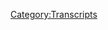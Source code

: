 {{Transcript
    | title         = [[509: December 3-4, 2020]]
    | caption       = [https://knowledgefight.libsyn.com/509-december-3-4-2020 Listen to this episode on Libsyn]
    | episodeNumber = [[509: December 3-4, 2020|509]]
    | length        = 01:27:29
}}

{{MessageBox
    | header     = Warning: Bot Generated Content
    | text       = This transcript was automatically generated by transcription software and likely contains many mistakes and misattributions. Please check the audio for definitive quotes, attribution, and context.
    | image      = N3yvass4myg91.webp
    | imagewidth = 50px
    | id         = warning
}}

{{TranscriptBlock
    | name      = Unknown Speaker
    | timestamp = 00:00:00.000
    | text      = N-N-N-N-N-N-N-Knowledge Fight
}}

{{TranscriptBlock
    | name      = Unknown Speaker
    | timestamp = 00:00:12.960
    | text      = Damn, Ed, Jordan, I am SWEATING
}}

{{TranscriptBlock
    | name      = Unknown Speaker
    | timestamp = 00:00:18.079
    | text      = knowledgefight.com, it's time to pray
}}

{{TranscriptBlock
    | name      = Unknown Speaker
    | timestamp = 00:00:21.359
    | text      = I have great respect for knowledgefight
}}

{{TranscriptBlock
    | name      = Unknown Speaker
    | timestamp = 00:00:23.920
    | text      = knowledgefight
}}

{{TranscriptBlock
    | name      = Unknown Speaker
    | timestamp = 00:00:25.039
    | text      = I'm sick of them posing as if they're the good guys
}}

{{TranscriptBlock
    | name      = Unknown Speaker
    | timestamp = 00:00:27.359
    | text      = Shang, we are the bad guys, knowledgefight
}}

{{TranscriptBlock
    | name      = Unknown Speaker
    | timestamp = 00:00:30.000
    | text      = Dan and Jordan, knowledgefight
}}

{{TranscriptBlock
    | name      = Unknown Speaker
    | timestamp = 00:00:32.079
    | text      = Rattle her, rattle her, rattle her
}}

{{TranscriptBlock
    | name      = Unknown Speaker
    | timestamp = 00:00:34.960
    | text      = Need, I need money
}}

{{TranscriptBlock
    | name      = Unknown Speaker
    | timestamp = 00:00:36.320
    | text      = Rattle her, rattle her, rattle her
}}

{{TranscriptBlock
    | name      = Unknown Speaker
    | timestamp = 00:00:39.280
    | text      = Andy and Kansas, Andy and, Andy and
}}

{{TranscriptBlock
    | name      = Unknown Speaker
    | timestamp = 00:00:42.159
    | text      = Stop it, Andy and Kansas, Andy and Kansas
}}

{{TranscriptBlock
    | name      = Unknown Speaker
    | timestamp = 00:00:44.479
    | text      = Andy and, Andy and, it's time to pray
}}

{{TranscriptBlock
    | name      = Unknown Speaker
    | timestamp = 00:00:47.039
    | text      = Andy and Kansas, you're on the air, thanks for holding
}}

{{TranscriptBlock
    | name      = Unknown Speaker
    | timestamp = 00:00:49.280
    | text      = Hello Alex, I'm a first time caller, I'm a huge fan
}}

{{TranscriptBlock
    | name      = Unknown Speaker
    | timestamp = 00:00:51.679
    | text      = I love your work
}}

{{TranscriptBlock
    | name      = Unknown Speaker
    | timestamp = 00:00:52.960
    | text      = knowledgefight
}}

{{TranscriptBlock
    | name      = Unknown Speaker
    | timestamp = 00:00:53.759
    | text      = N-N-N-N-N-N-Knowledge Fight
}}

{{TranscriptBlock
    | name      = Unknown Speaker
    | timestamp = 00:00:56.560
    | text      = N-N-N-N-N-Knowledge Fight
}}

{{TranscriptBlock
    | name      = Unknown Speaker
    | timestamp = 00:00:59.280
    | text      = Hey everybody, welcome back to Knowledge Fight, I'm Dan
}}

{{TranscriptBlock
    | name      = Unknown Speaker
    | timestamp = 00:01:01.280
    | text      = I'm Jordan
}}

{{TranscriptBlock
    | name      = Unknown Speaker
    | timestamp = 00:01:01.759
    | text      = We're a couple dudes, like to sit around, drink novelty
}}

{{TranscriptBlock
    | name      = Unknown Speaker
    | timestamp = 00:01:03.520
    | text      = beverages and talk a little bit about Alex Jones
}}

{{TranscriptBlock
    | name      = Unknown Speaker
    | timestamp = 00:01:05.680
    | text      = Oh indeed we are Dan
}}

{{TranscriptBlock
    | name      = Unknown Speaker
    | timestamp = 00:01:07.040
    | text      = Jordan
}}

{{TranscriptBlock
    | name      = Unknown Speaker
    | timestamp = 00:01:07.359
    | text      = Dan, quick question for ya
}}

{{TranscriptBlock
    | name      = Unknown Speaker
    | timestamp = 00:01:09.359
    | text      = Sure, hit me
}}

{{TranscriptBlock
    | name      = Unknown Speaker
    | timestamp = 00:01:09.840
    | text      = What's your bright spot this week?
}}

{{TranscriptBlock
    | name      = Unknown Speaker
    | timestamp = 00:01:11.280
    | text      = My bright spot today is, so I've not taken part in too much
}}

{{TranscriptBlock
    | name      = Unknown Speaker
    | timestamp = 00:01:16.879
    | text      = of like ordering food from places
}}

{{TranscriptBlock
    | name      = Unknown Speaker
    | timestamp = 00:01:19.760
    | text      = Sure, sure, sure
}}

{{TranscriptBlock
    | name      = Unknown Speaker
    | timestamp = 00:01:20.560
    | text      = I've tried to keep that limited because it's expensive and stuff
}}

{{TranscriptBlock
    | name      = Unknown Speaker
    | timestamp = 00:01:23.599
    | text      = and I like to keep things kind of special
}}

{{TranscriptBlock
    | name      = Unknown Speaker
    | timestamp = 00:01:25.439
    | text      = Right
}}

{{TranscriptBlock
    | name      = Unknown Speaker
    | timestamp = 00:01:25.760
    | text      = But I realized that I hadn't had Taco Bell in a long time
}}

{{TranscriptBlock
    | name      = Unknown Speaker
    | timestamp = 00:01:28.400
    | text      = and so I decided to order some Taco Bell delivery
}}

{{TranscriptBlock
    | name      = Unknown Speaker
    | timestamp = 00:01:32.000
    | text      = Which is a nice thing
}}

{{TranscriptBlock
    | name      = Unknown Speaker
    | timestamp = 00:01:32.959
    | text      = Reliving those comic days
}}

{{TranscriptBlock
    | name      = Unknown Speaker
    | timestamp = 00:01:34.239
    | text      = I couldn't imagine that being something you could do
}}

{{TranscriptBlock
    | name      = Unknown Speaker
    | timestamp = 00:01:37.439
    | text      = Well I ordered Taco Bell
}}

{{TranscriptBlock
    | name      = Unknown Speaker
    | timestamp = 00:01:38.480
    | text      = Oh totally, totally
}}

{{TranscriptBlock
    | name      = Unknown Speaker
    | timestamp = 00:01:39.680
    | text      = It's like pizzas delivered, Chinese foods delivered, and that is it
}}

{{TranscriptBlock
    | name      = Unknown Speaker
    | timestamp = 00:01:42.959
    | text      = Yep, yep
}}

{{TranscriptBlock
    | name      = Unknown Speaker
    | timestamp = 00:01:43.840
    | text      = Um, so that was kind of fun
}}

{{TranscriptBlock
    | name      = Unknown Speaker
    | timestamp = 00:01:45.680
    | text      = But I noticed something on the menu that I had never seen before
}}

{{TranscriptBlock
    | name      = Unknown Speaker
    | timestamp = 00:01:49.280
    | text      = It was like an aged cheddar chalupa
}}

{{TranscriptBlock
    | name      = Unknown Speaker
    | timestamp = 00:01:51.920
    | text      = Okay
}}

{{TranscriptBlock
    | name      = Unknown Speaker
    | timestamp = 00:01:53.040
    | text      = And so it was like a chalupa kind of thing, but it had like cheese
}}

{{TranscriptBlock
    | name      = Unknown Speaker
    | timestamp = 00:01:56.719
    | text      = Yeah
}}

{{TranscriptBlock
    | name      = Unknown Speaker
    | timestamp = 00:01:57.040
    | text      = Like as if, you know, it's like an Asiago cheese crust
}}

{{TranscriptBlock
    | name      = Unknown Speaker
    | timestamp = 00:01:59.040
    | text      = Yeah, yeah, yeah, yeah, yeah
}}

{{TranscriptBlock
    | name      = Unknown Speaker
    | timestamp = 00:02:00.400
    | text      = I do always like it when the fast food all of a sudden is like
}}

{{TranscriptBlock
    | name      = Unknown Speaker
    | timestamp = 00:02:03.840
    | text      = Ah, this is our artisan aged cheese
}}

{{TranscriptBlock
    | name      = Unknown Speaker
    | timestamp = 00:02:06.959
    | text      = Very ambitious, very pretentious
}}

{{TranscriptBlock
    | name      = Unknown Speaker
    | timestamp = 00:02:09.439
    | text      = Yeah
}}

{{TranscriptBlock
    | name      = Unknown Speaker
    | timestamp = 00:02:09.759
    | text      = But I had to try it because, you know, you got to
}}

{{TranscriptBlock
    | name      = Unknown Speaker
    | timestamp = 00:02:12.319
    | text      = And it was so good
}}

{{TranscriptBlock
    | name      = Unknown Speaker
    | timestamp = 00:02:17.199
    | text      = It was also terrible
}}

{{TranscriptBlock
    | name      = Unknown Speaker
    | timestamp = 00:02:18.319
    | text      = Yeah, of course, of course
}}

{{TranscriptBlock
    | name      = Unknown Speaker
    | timestamp = 00:02:20.080
    | text      = I got it and was like, oh wow, this crunchiness of the cheese is really complimenting the
}}

{{TranscriptBlock
    | name      = Unknown Speaker
    | timestamp = 00:02:24.479
    | text      = I'm like, what am I thinking?
}}

{{TranscriptBlock
    | name      = Unknown Speaker
    | timestamp = 00:02:25.280
    | text      = What are you doing? What am I doing here?
}}

{{TranscriptBlock
    | name      = Unknown Speaker
    | timestamp = 00:02:26.960
    | text      = It's fucking Taco Bell
}}

{{TranscriptBlock
    | name      = Unknown Speaker
    | timestamp = 00:02:28.080
    | text      = Why am I fucking
}}

{{TranscriptBlock
    | name      = Unknown Speaker
    | timestamp = 00:02:29.120
    | text      = Highfalutin' ass Taco Bell
}}

{{TranscriptBlock
    | name      = Unknown Speaker
    | timestamp = 00:02:31.199
    | text      = Is this the Great British Baking Show? Come on now
}}

{{TranscriptBlock
    | name      = Unknown Speaker
    | timestamp = 00:02:33.280
    | text      = Yeah, but I enjoyed it quite a bit and, you know, you got to find the light where it exists
}}

{{TranscriptBlock
    | name      = Unknown Speaker
    | timestamp = 00:02:37.840
    | text      = Yeah, that's great, that's great
}}

{{TranscriptBlock
    | name      = Unknown Speaker
    | timestamp = 00:02:39.120
    | text      = How about you?
}}

{{TranscriptBlock
    | name      = Unknown Speaker
    | timestamp = 00:02:39.680
    | text      = Uh, I won't provide too many spoilers here, but Dan, as you might be aware
}}

{{TranscriptBlock
    | name      = Unknown Speaker
    | timestamp = 00:02:45.360
    | text      = I'm a bit of a fan of Star Wars
}}

{{TranscriptBlock
    | name      = Unknown Speaker
    | timestamp = 00:02:47.039
    | text      = Yes
}}

{{TranscriptBlock
    | name      = Unknown Speaker
    | timestamp = 00:02:47.199
    | text      = Have you heard of Star Wars?
}}

{{TranscriptBlock
    | name      = Unknown Speaker
    | timestamp = 00:02:48.240
    | text      = Yes I have
}}

{{TranscriptBlock
    | name      = Unknown Speaker
    | timestamp = 00:02:48.719
    | text      = Okay, it's pretty good
}}

{{TranscriptBlock
    | name      = Unknown Speaker
    | timestamp = 00:02:50.159
    | text      = That's the one with the Enterprise, right?
}}

{{TranscriptBlock
    | name      = Unknown Speaker
    | timestamp = 00:02:51.599
    | text      = Yeah, yeah, yeah, the one with the Enterprise, the guys that have the uniforms, it's great
}}

{{TranscriptBlock
    | name      = Unknown Speaker
    | timestamp = 00:02:55.120
    | text      = It's great
}}

{{TranscriptBlock
    | name      = Unknown Speaker
    | timestamp = 00:02:55.599
    | text      = Ferengis
}}

{{TranscriptBlock
    | name      = Unknown Speaker
    | timestamp = 00:02:56.560
    | text      = Yeah, yeah, yeah, got little things on his head
}}

{{TranscriptBlock
    | name      = Unknown Speaker
    | timestamp = 00:02:58.400
    | text      = There's that guy Q who's now ruining our world
}}

{{TranscriptBlock
    | name      = Unknown Speaker
    | timestamp = 00:03:01.840
    | text      = Oh no, is that where he came from?
}}

{{TranscriptBlock
    | name      = Unknown Speaker
    | timestamp = 00:03:04.000
    | text      = I don't know
}}

{{TranscriptBlock
    | name      = Unknown Speaker
    | timestamp = 00:03:04.960
    | text      = So yeah, Mandalorian, huge fan watching it
}}

{{TranscriptBlock
    | name      = Unknown Speaker
    | timestamp = 00:03:08.159
    | text      = Baby Yoda
}}

{{TranscriptBlock
    | name      = Unknown Speaker
    | timestamp = 00:03:08.960
    | text      = And yes, Baby Yoda
}}

{{TranscriptBlock
    | name      = Unknown Speaker
    | timestamp = 00:03:10.960
    | text      = See, I can have conversations
}}

{{TranscriptBlock
    | name      = Unknown Speaker
    | timestamp = 00:03:12.240
    | text      = He has a name now
}}

{{TranscriptBlock
    | name      = Unknown Speaker
    | timestamp = 00:03:13.120
    | text      = Oh boy
}}

{{TranscriptBlock
    | name      = Unknown Speaker
    | timestamp = 00:03:13.520
    | text      = Oh yeah, yeah, trouble
}}

{{TranscriptBlock
    | name      = Unknown Speaker
    | timestamp = 00:03:15.680
    | text      = Should I try and guess it?
}}

{{TranscriptBlock
    | name      = Unknown Speaker
    | timestamp = 00:03:16.800
    | text      = I think you should
}}

{{TranscriptBlock
    | name      = Unknown Speaker
    | timestamp = 00:03:17.919
    | text      = Okay, Pete
}}

{{TranscriptBlock
    | name      = Unknown Speaker
    | timestamp = 00:03:20.080
    | text      = No, really close though
}}

{{TranscriptBlock
    | name      = Unknown Speaker
    | timestamp = 00:03:22.240
    | text      = Grogu
}}

{{TranscriptBlock
    | name      = Unknown Speaker
    | timestamp = 00:03:23.199
    | text      = Grogu
}}

{{TranscriptBlock
    | name      = Unknown Speaker
    | timestamp = 00:03:23.919
    | text      = Very close to Pete
}}

{{TranscriptBlock
    | name      = Unknown Speaker
    | timestamp = 00:03:24.960
    | text      = Grogu?
}}

{{TranscriptBlock
    | name      = Unknown Speaker
    | timestamp = 00:03:25.759
    | text      = Grogu, I know, it's Baby Yoda forever
}}

{{TranscriptBlock
    | name      = Unknown Speaker
    | timestamp = 00:03:28.000
    | text      = That's a Star Wars name
}}

{{TranscriptBlock
    | name      = Unknown Speaker
    | timestamp = 00:03:29.039
    | text      = Everyone agrees that it's Baby Yoda forever
}}

{{TranscriptBlock
    | name      = Unknown Speaker
    | timestamp = 00:03:31.680
    | text      = Right, yeah
}}

{{TranscriptBlock
    | name      = Unknown Speaker
    | timestamp = 00:03:33.439
    | text      = Grogu
}}

{{TranscriptBlock
    | name      = Unknown Speaker
    | timestamp = 00:03:33.840
    | text      = But, again, no spoilers
}}

{{TranscriptBlock
    | name      = Unknown Speaker
    | timestamp = 00:03:36.240
    | text      = Except for the name of Baby Yoda, that's a spoiler
}}

{{TranscriptBlock
    | name      = Unknown Speaker
    | timestamp = 00:03:38.560
    | text      = No, that's not a spoiler, you find out, that was last episode
}}

{{TranscriptBlock
    | name      = Unknown Speaker
    | timestamp = 00:03:42.719
    | text      = So that was a while back
}}

{{TranscriptBlock
    | name      = Unknown Speaker
    | timestamp = 00:03:43.759
    | text      = Okay, it's a spoiler in case you're a week behind
}}

{{TranscriptBlock
    | name      = Unknown Speaker
    | timestamp = 00:03:45.520
    | text      = Also, is it a spoiler to know Grogu is his name?
}}

{{TranscriptBlock
    | name      = Unknown Speaker
    | timestamp = 00:03:47.599
    | text      = You immediately forget Grogu and you're like, that's Baby Yoda
}}

{{TranscriptBlock
    | name      = Unknown Speaker
    | timestamp = 00:03:50.639
    | text      = Yeah, yeah
}}

{{TranscriptBlock
    | name      = Unknown Speaker
    | timestamp = 00:03:51.120
    | text      = Yeah, no one cares
}}

{{TranscriptBlock
    | name      = Unknown Speaker
    | timestamp = 00:03:52.639
    | text      = Not my Grogu
}}

{{TranscriptBlock
    | name      = Unknown Speaker
    | timestamp = 00:03:54.800
    | text      = Hashtag
}}

{{TranscriptBlock
    | name      = Unknown Speaker
    | timestamp = 00:03:56.560
    | text      = No, so this episode, most recent one, a character came back who made me extremely,
}}

{{TranscriptBlock
    | name      = Unknown Speaker
    | timestamp = 00:04:04.479
    | text      = extremely happy in a very lovely way
}}

{{TranscriptBlock
    | name      = Unknown Speaker
    | timestamp = 00:04:07.919
    | text      = The second season has been basically, like, do you remember Fun Dip?
}}

{{TranscriptBlock
    | name      = Unknown Speaker
    | timestamp = 00:04:11.199
    | text      = I don't want to be like a dick in case it's right
}}

{{TranscriptBlock
    | name      = Unknown Speaker
    | timestamp = 00:04:15.039
    | text      = Uh-huh, but my instinct is to joke that it's Jar Jar Binks
}}

{{TranscriptBlock
    | name      = Unknown Speaker
    | timestamp = 00:04:18.560
    | text      = Ooh, no!
}}

{{TranscriptBlock
    | name      = Unknown Speaker
    | timestamp = 00:04:19.519
    | text      = Okay
}}

{{TranscriptBlock
    | name      = Unknown Speaker
    | timestamp = 00:04:19.759
    | text      = No, no, no
}}

{{TranscriptBlock
    | name      = Unknown Speaker
    | timestamp = 00:04:20.959
    | text      = Okay
}}

{{TranscriptBlock
    | name      = Unknown Speaker
    | timestamp = 00:04:21.279
    | text      = Beloved is...
}}

{{TranscriptBlock
    | name      = Unknown Speaker
    | timestamp = 00:04:23.759
    | text      = He's a great character
}}

{{TranscriptBlock
    | name      = Unknown Speaker
    | timestamp = 00:04:29.759
    | text      = No, uh, shit, where was I?
}}

{{TranscriptBlock
    | name      = Unknown Speaker
    | timestamp = 00:04:31.920
    | text      = You just broke my conversation
}}

{{TranscriptBlock
    | name      = Unknown Speaker
    | timestamp = 00:04:33.920
    | text      = Oh, yeah, the second season has been Fun Dip
}}

{{TranscriptBlock
    | name      = Unknown Speaker
    | timestamp = 00:04:36.079
    | text      = You know, it's the sugar stick that you're dipping in more sugar to eat
}}

{{TranscriptBlock
    | name      = Unknown Speaker
    | timestamp = 00:04:40.480
    | text      = Like, everything has been junk food and it has been incredible
}}

{{TranscriptBlock
    | name      = Unknown Speaker
    | timestamp = 00:04:44.720
    | text      = and I love it so much
}}

{{TranscriptBlock
    | name      = Unknown Speaker
    | timestamp = 00:04:45.680
    | text      = That metaphor falls apart because Fun Dip sucks
}}

{{TranscriptBlock
    | name      = Unknown Speaker
    | timestamp = 00:04:48.000
    | text      = Yeah, Fun Dip does suck
}}

{{TranscriptBlock
    | name      = Unknown Speaker
    | timestamp = 00:04:49.120
    | text      = I mean, it's a sugar overload is my point
}}

{{TranscriptBlock
    | name      = Unknown Speaker
    | timestamp = 00:04:51.040
    | text      = But it's all just sugar
}}

{{TranscriptBlock
    | name      = Unknown Speaker
    | timestamp = 00:04:52.000
    | text      = Even as a kid, I didn't want any Fun Dip
}}

{{TranscriptBlock
    | name      = Unknown Speaker
    | timestamp = 00:04:53.600
    | text      = Oh, I loved Fun Dip
}}

{{TranscriptBlock
    | name      = Unknown Speaker
    | timestamp = 00:04:54.879
    | text      = Come on, man
}}

{{TranscriptBlock
    | name      = Unknown Speaker
    | timestamp = 00:04:55.279
    | text      = That stick was disgusting
}}

{{TranscriptBlock
    | name      = Unknown Speaker
    | timestamp = 00:04:56.240
    | text      = I chewed on that stick like it was my friend
}}

{{TranscriptBlock
    | name      = Unknown Speaker
    | timestamp = 00:04:58.639
    | text      = Like it was a milk bone and you were a stray dog
}}

{{TranscriptBlock
    | name      = Unknown Speaker
    | timestamp = 00:05:01.519
    | text      = Exactly
}}

{{TranscriptBlock
    | name      = Unknown Speaker
    | timestamp = 00:05:02.240
    | text      = Well, I'm glad you're enjoying that
}}

{{TranscriptBlock
    | name      = Unknown Speaker
    | timestamp = 00:05:03.759
    | text      = It's delicious
}}

{{TranscriptBlock
    | name      = Unknown Speaker
    | timestamp = 00:05:04.399
    | text      = I feel like my plan is, uh, watch The Mandalorian once there's, like, five seasons of it
}}

{{TranscriptBlock
    | name      = Unknown Speaker
    | timestamp = 00:05:11.439
    | text      = Yeah, yeah, yeah
}}

{{TranscriptBlock
    | name      = Unknown Speaker
    | timestamp = 00:05:12.000
    | text      = And I can just watch it all
}}

{{TranscriptBlock
    | name      = Unknown Speaker
    | timestamp = 00:05:13.199
    | text      = It's great
}}

{{TranscriptBlock
    | name      = Unknown Speaker
    | timestamp = 00:05:13.680
    | text      = Yeah, I have this- I have that relationship with TV shows
}}

{{TranscriptBlock
    | name      = Unknown Speaker
    | timestamp = 00:05:16.399
    | text      = Like, I want there to be multiple seasons of it that I can binge
}}

{{TranscriptBlock
    | name      = Unknown Speaker
    | timestamp = 00:05:19.439
    | text      = Because if I like it, I don't want to stop watching it
}}

{{TranscriptBlock
    | name      = Unknown Speaker
    | timestamp = 00:05:22.000
    | text      = Who was- I know Netflix was the first place to, like, just release the whole thing
}}

{{TranscriptBlock
    | name      = Unknown Speaker
    | timestamp = 00:05:26.480
    | text      = Was it, like, Daredevil or something that was the first show where they're like
}}

{{TranscriptBlock
    | name      = Unknown Speaker
    | timestamp = 00:05:29.600
    | text      = We're putting all 12 episodes out
}}

{{TranscriptBlock
    | name      = Unknown Speaker
    | timestamp = 00:05:31.920
    | text      = And then I've never- I'm no longer able to watch episodic television
}}

{{TranscriptBlock
    | name      = Unknown Speaker
    | timestamp = 00:05:36.160
    | text      = Yeah, I- it started earlier than that for me
}}

{{TranscriptBlock
    | name      = Unknown Speaker
    | timestamp = 00:05:39.519
    | text      = Yeah
}}

{{TranscriptBlock
    | name      = Unknown Speaker
    | timestamp = 00:05:40.079
    | text      = Or at least, like, the challenge of it
}}

{{TranscriptBlock
    | name      = Unknown Speaker
    | timestamp = 00:05:41.759
    | text      = And I think it's because I- what I would do is I would come to shows late
}}

{{TranscriptBlock
    | name      = Unknown Speaker
    | timestamp = 00:05:45.600
    | text      = Because I don't buy the hype and I don't want to get tricked by, like, people saying
}}

{{TranscriptBlock
    | name      = Unknown Speaker
    | timestamp = 00:05:50.399
    | text      = This is the best thing ever
}}

{{TranscriptBlock
    | name      = Unknown Speaker
    | timestamp = 00:05:51.920
    | text      = I like that's your relationship
}}

{{TranscriptBlock
    | name      = Unknown Speaker
    | timestamp = 00:05:53.120
    | text      = Well, I don't want to get-
}}

{{TranscriptBlock
    | name      = Unknown Speaker
    | timestamp = 00:05:53.759
    | text      = I don't want to get tricked by these liars who like stuff
}}

{{TranscriptBlock
    | name      = Unknown Speaker
    | timestamp = 00:05:56.879
    | text      = A lot of television is reliant on cliffhanger-y nonsense
}}

{{TranscriptBlock
    | name      = Unknown Speaker
    | timestamp = 00:06:00.639
    | text      = Sure, that's true
}}

{{TranscriptBlock
    | name      = Unknown Speaker
    | timestamp = 00:06:01.279
    | text      = Especially hour-long dramas
}}

{{TranscriptBlock
    | name      = Unknown Speaker
    | timestamp = 00:06:02.639
    | text      = Right, right, right
}}

{{TranscriptBlock
    | name      = Unknown Speaker
    | timestamp = 00:06:03.199
    | text      = And so if you're watching it week to week
}}

{{TranscriptBlock
    | name      = Unknown Speaker
    | timestamp = 00:06:06.079
    | text      = Like, the experience of that is so much more engrossing
}}

{{TranscriptBlock
    | name      = Unknown Speaker
    | timestamp = 00:06:08.879
    | text      = And it can trick you into liking things that you don't actually like all that much
}}

{{TranscriptBlock
    | name      = Unknown Speaker
    | timestamp = 00:06:11.920
    | text      = That's true
}}

{{TranscriptBlock
    | name      = Unknown Speaker
    | timestamp = 00:06:12.800
    | text      = So I always try and give things a little bit of time
}}

{{TranscriptBlock
    | name      = Unknown Speaker
    | timestamp = 00:06:15.199
    | text      = Give it a little space
}}

{{TranscriptBlock
    | name      = Unknown Speaker
    | timestamp = 00:06:16.160
    | text      = Yeah, and so, like, Lost I started in, like, season four or something like that
}}

{{TranscriptBlock
    | name      = Unknown Speaker
    | timestamp = 00:06:20.720
    | text      = And the experience of watching the prior three seasons, like, all in a row was pretty gratifying
}}

{{TranscriptBlock
    | name      = Unknown Speaker
    | timestamp = 00:06:26.560
    | text      = Yeah, I think that happens to a lot of people with, like, The Wire
}}

{{TranscriptBlock
    | name      = Unknown Speaker
    | timestamp = 00:06:29.279
    | text      = Where they're like, it takes three episodes to get into it
}}

{{TranscriptBlock
    | name      = Unknown Speaker
    | timestamp = 00:06:31.600
    | text      = And I imagine if I started watching episodically
}}

{{TranscriptBlock
    | name      = Unknown Speaker
    | timestamp = 00:06:33.839
    | text      = I'd watch the first episode and be like, eh, I'm good
}}

{{TranscriptBlock
    | name      = Unknown Speaker
    | timestamp = 00:06:36.399
    | text      = Yeah
}}

{{TranscriptBlock
    | name      = Unknown Speaker
    | timestamp = 00:06:36.800
    | text      = You know?
}}

{{TranscriptBlock
    | name      = Unknown Speaker
    | timestamp = 00:06:37.360
    | text      = I don't know if you'd say I'm good, but it would be a different experience
}}

{{TranscriptBlock
    | name      = Unknown Speaker
    | timestamp = 00:06:40.000
    | text      = Yeah, yeah, yeah
}}

{{TranscriptBlock
    | name      = Unknown Speaker
    | timestamp = 00:06:40.639
    | text      = It would be harder
}}

{{TranscriptBlock
    | name      = Unknown Speaker
    | timestamp = 00:06:42.800
    | text      = But yeah, anyway
}}

{{TranscriptBlock
    | name      = Unknown Speaker
    | timestamp = 00:06:44.639
    | text      = Television, models have changed
}}

{{TranscriptBlock
    | name      = Unknown Speaker
    | timestamp = 00:06:47.279
    | text      = Yes, this is us, commentary, cultural, it's amazing
}}

{{TranscriptBlock
    | name      = Unknown Speaker
    | timestamp = 00:06:51.120
    | text      = So, Jordan, today we've got an episode to go over
}}

{{TranscriptBlock
    | name      = Unknown Speaker
    | timestamp = 00:06:53.680
    | text      = We're going to be talking about December 3rd and 4th, 2020
}}

{{TranscriptBlock
    | name      = Unknown Speaker
    | timestamp = 00:06:56.000
    | text      = I'm Dan, this is 2020
}}

{{TranscriptBlock
    | name      = Unknown Speaker
    | timestamp = 00:06:57.120
    | text      = Hey! 2020 is great forever now
}}

{{TranscriptBlock
    | name      = Unknown Speaker
    | timestamp = 00:06:59.519
    | text      = Yay!
}}

{{TranscriptBlock
    | name      = Unknown Speaker
    | timestamp = 00:07:01.360
    | text      = I started listening to the episode with Rogan
}}

{{TranscriptBlock
    | name      = Unknown Speaker
    | timestamp = 00:07:04.800
    | text      = Alex's interview, a four-hour long interview with Joe Rogan
}}

{{TranscriptBlock
    | name      = Unknown Speaker
    | timestamp = 00:07:07.680
    | text      = Riveting stuff they talked about
}}

{{TranscriptBlock
    | name      = Unknown Speaker
    | timestamp = 00:07:09.279
    | text      = They were stoned in the first minute
}}

{{TranscriptBlock
    | name      = Unknown Speaker
    | timestamp = 00:07:11.519
    | text      = Just policy, real questions getting into the nitty-gritty of universal basic income
}}

{{TranscriptBlock
    | name      = Unknown Speaker
    | timestamp = 00:07:17.439
    | text      = I made it, like, 15 minutes in and I was like, I'll do an episode about this eventually, probably
}}

{{TranscriptBlock
    | name      = Unknown Speaker
    | timestamp = 00:07:22.160
    | text      = But, like, it's so annoying
}}

{{TranscriptBlock
    | name      = Unknown Speaker
    | timestamp = 00:07:24.879
    | text      = It's so...
}}

{{TranscriptBlock
    | name      = Unknown Speaker
    | timestamp = 00:07:26.720
    | text      = To give you some context, like, Alex's first real question he asks is, like,
}}

{{TranscriptBlock
    | name      = Unknown Speaker
    | timestamp = 00:07:31.519
    | text      = at what point did you realize that you were, like, really famous,
}}

{{TranscriptBlock
    | name      = Unknown Speaker
    | timestamp = 00:07:35.199
    | text      = but you can do whatever you want to do?
}}

{{TranscriptBlock
    | name      = Unknown Speaker
    | timestamp = 00:07:39.600
    | text      = That's a great question
}}

{{TranscriptBlock
    | name      = Unknown Speaker
    | timestamp = 00:07:40.639
    | text      = And Rogan's answer is something along the lines of, like,
}}

{{TranscriptBlock
    | name      = Unknown Speaker
    | timestamp = 00:07:43.839
    | text      = you know what I like about smoking weed is it makes me think about more interesting things
}}

{{TranscriptBlock
    | name      = Unknown Speaker
    | timestamp = 00:07:47.360
    | text      = That is a fair point
}}

{{TranscriptBlock
    | name      = Unknown Speaker
    | timestamp = 00:07:48.959
    | text      = Almost a way of, like, yeah, that's a dumb question
}}

{{TranscriptBlock
    | name      = Unknown Speaker
    | timestamp = 00:07:51.279
    | text      = That's a fair point
}}

{{TranscriptBlock
    | name      = Unknown Speaker
    | timestamp = 00:07:52.639
    | text      = That is a fair point on him
}}

{{TranscriptBlock
    | name      = Unknown Speaker
    | timestamp = 00:07:54.160
    | text      = So I just, I didn't have it in me to do that for this episode
}}

{{TranscriptBlock
    | name      = Unknown Speaker
    | timestamp = 00:07:57.600
    | text      = So we're talking about Thursday and Friday on the Alex Jones program
}}

{{TranscriptBlock
    | name      = Unknown Speaker
    | timestamp = 00:08:01.040
    | text      = Alrighty
}}

{{TranscriptBlock
    | name      = Unknown Speaker
    | timestamp = 00:08:01.519
    | text      = We're going to see if he's going to continue his ideas about moving to DC and living outside
}}

{{TranscriptBlock
    | name      = Unknown Speaker
    | timestamp = 00:08:06.240
    | text      = I think it's a good idea
}}

{{TranscriptBlock
    | name      = Unknown Speaker
    | timestamp = 00:08:07.199
    | text      = I think it's a good idea
}}

{{TranscriptBlock
    | name      = Unknown Speaker
    | timestamp = 00:08:08.240
    | text      = Spoiler alert, no updates on that
}}

{{TranscriptBlock
    | name      = Unknown Speaker
    | timestamp = 00:08:09.600
    | text      = No updates on that?
}}

{{TranscriptBlock
    | name      = Unknown Speaker
    | timestamp = 00:08:10.480
    | text      = No
}}

{{TranscriptBlock
    | name      = Unknown Speaker
    | timestamp = 00:08:10.800
    | text      = Did he even mention it?
}}

{{TranscriptBlock
    | name      = Unknown Speaker
    | timestamp = 00:08:11.920
    | text      = Nope
}}

{{TranscriptBlock
    | name      = Unknown Speaker
    | timestamp = 00:08:12.319
    | text      = I didn't think so
}}

{{TranscriptBlock
    | name      = Unknown Speaker
    | timestamp = 00:08:13.519
    | text      = I'm thinking about it more than him
}}

{{TranscriptBlock
    | name      = Unknown Speaker
    | timestamp = 00:08:15.040
    | text      = Yeah, that sounds right
}}

{{TranscriptBlock
    | name      = Unknown Speaker
    | timestamp = 00:08:17.040
    | text      = So we'll get to business on this episode, but before we do we've got to take a little
}}

{{TranscriptBlock
    | name      = Unknown Speaker
    | timestamp = 00:08:19.839
    | text      = moment to say thank you to some folks who've signed up and are supporting the show
}}

{{TranscriptBlock
    | name      = Unknown Speaker
    | timestamp = 00:08:22.319
    | text      = That sounds like a great idea
}}

{{TranscriptBlock
    | name      = Unknown Speaker
    | timestamp = 00:08:23.600
    | text      = Yeah, so first, great name, Dan from Colorado, thank you so much, you are now a policy wonk
}}

{{TranscriptBlock
    | name      = Unknown Speaker
    | timestamp = 00:08:28.240
    | text      = I'm a policy wonk
}}

{{TranscriptBlock
    | name      = Unknown Speaker
    | timestamp = 00:08:29.279
    | text      = Thanks, Dan
}}

{{TranscriptBlock
    | name      = Unknown Speaker
    | timestamp = 00:08:30.000
    | text      = Thank you, Dan
}}

{{TranscriptBlock
    | name      = Unknown Speaker
    | timestamp = 00:08:30.800
    | text      = Next, Kia I love you, you are now a policy wonk
}}

{{TranscriptBlock
    | name      = Unknown Speaker
    | timestamp = 00:08:34.559
    | text      = I'm a policy wonk
}}

{{TranscriptBlock
    | name      = Unknown Speaker
    | timestamp = 00:08:35.759
    | text      = Thank you, Kia, I love you
}}

{{TranscriptBlock
    | name      = Unknown Speaker
    | timestamp = 00:08:36.960
    | text      = Wait, the cars?
}}

{{TranscriptBlock
    | name      = Unknown Speaker
    | timestamp = 00:08:38.320
    | text      = Probably
}}

{{TranscriptBlock
    | name      = Unknown Speaker
    | timestamp = 00:08:38.720
    | text      = Oh, okay
}}

{{TranscriptBlock
    | name      = Unknown Speaker
    | timestamp = 00:08:39.679
    | text      = Next, Minnow the Cat and it's M-I-N-N-O-H, you are now a policy wonk
}}

{{TranscriptBlock
    | name      = Unknown Speaker
    | timestamp = 00:08:44.799
    | text      = I'm a policy wonk
}}

{{TranscriptBlock
    | name      = Unknown Speaker
    | timestamp = 00:08:45.759
    | text      = Thank you very much, Minnow the Cat
}}

{{TranscriptBlock
    | name      = Unknown Speaker
    | timestamp = 00:08:47.200
    | text      = There you go
}}

{{TranscriptBlock
    | name      = Unknown Speaker
    | timestamp = 00:08:47.840
    | text      = Next, Lang, J-L-A-N-G last initial J, thank you so much, you are now a policy wonk
}}

{{TranscriptBlock
    | name      = Unknown Speaker
    | timestamp = 00:08:54.240
    | text      = I'm a policy wonk
}}

{{TranscriptBlock
    | name      = Unknown Speaker
    | timestamp = 00:08:55.279
    | text      = Thank you very much, Lang
}}

{{TranscriptBlock
    | name      = Unknown Speaker
    | timestamp = 00:08:56.720
    | text      = Thank you
}}

{{TranscriptBlock
    | name      = Unknown Speaker
    | timestamp = 00:08:57.039
    | text      = Next, Patrick S, you are now a policy wonk
}}

{{TranscriptBlock
    | name      = Unknown Speaker
    | timestamp = 00:08:59.679
    | text      = I'm a Policy Wonk!
}}

{{TranscriptBlock
    | name      = Unknown Speaker
    | timestamp = 00:09:00.919
    | text      = Thank You Patrick!
}}

{{TranscriptBlock
    | name      = Unknown Speaker
    | timestamp = 00:09:01.679
    | text      = There you go!
}}

{{TranscriptBlock
    | name      = Unknown Speaker
    | timestamp = 00:09:02.399
    | text      = Next. EwingKing. Thank you so much.
}}

{{TranscriptBlock
    | name      = Unknown Speaker
    | timestamp = 00:09:04.039
    | text      = You are now a Policy Wonk!
}}

{{TranscriptBlock
    | name      = Unknown Speaker
    | timestamp = 00:09:05.299
    | text      = I'm a Policy Wonk!
}}

{{TranscriptBlock
    | name      = Unknown Speaker
    | timestamp = 00:09:06.419
    | text      = Thank you very much EwingKing!
}}

{{TranscriptBlock
    | name      = Unknown Speaker
    | timestamp = 00:09:07.700
    | text      = Like Patrick Ewingking
}}

{{TranscriptBlock
    | name      = Unknown Speaker
    | timestamp = 00:09:08.440
    | text      = Yeah there's only one king, and that's Patrick Ewing
}}

{{TranscriptBlock
    | name      = Unknown Speaker
    | timestamp = 00:09:09.860
    | text      = Patrick Ewing?
}}

{{TranscriptBlock
    | name      = Unknown Speaker
    | timestamp = 00:09:10.500
    | text      = Yeah
}}

{{TranscriptBlock
    | name      = Unknown Speaker
    | timestamp = 00:09:11.000
    | text      = Yep
}}

{{TranscriptBlock
    | name      = Unknown Speaker
    | timestamp = 00:09:11.500
    | text      = Next. Kacmek and it's spelled K-H-A-S-M-E-K
}}

{{TranscriptBlock
    | name      = Unknown Speaker
    | timestamp = 00:09:15.440
    | text      = Thank you so much!
}}

{{TranscriptBlock
    | name      = Unknown Speaker
    | timestamp = 00:09:16.419
    | text      = You are now a Policy Wonk!
}}

{{TranscriptBlock
    | name      = Unknown Speaker
    | timestamp = 00:09:17.679
    | text      = I'm a Policy Wonk!
}}

{{TranscriptBlock
    | name      = Unknown Speaker
    | timestamp = 00:09:18.500
    | text      = Thank you very much!
}}

{{TranscriptBlock
    | name      = Unknown Speaker
    | timestamp = 00:09:20.220
    | text      = Next. Biohazard. And finally... Biohazard.
}}

{{TranscriptBlock
    | name      = Unknown Speaker
    | timestamp = 00:09:23.019
    | text      = Thank you so much! You are now a Policy Wonk!
}}

{{TranscriptBlock
    | name      = Unknown Speaker
    | timestamp = 00:09:25.000
    | text      = I'm a Policy Wonk!
}}

{{TranscriptBlock
    | name      = Unknown Speaker
    | timestamp = 00:09:25.980
    | text      = Thank you very much! Biohazard!
}}

{{TranscriptBlock
    | name      = Unknown Speaker
    | timestamp = 00:09:27.659
    | text      = There you go! If you're out there listening you're thinkin'
}}

{{TranscriptBlock
    | name      = Unknown Speaker
    | timestamp = 00:09:28.919
    | text      = you're thinking, hey, I enjoyed the show,
}}

{{TranscriptBlock
    | name      = Unknown Speaker
    | timestamp = 00:09:30.000
    | text      = I'd like to support these gents.
}}

{{TranscriptBlock
    | name      = Unknown Speaker
    | timestamp = 00:09:30.840
    | text      = You can do that by going to our website,
}}

{{TranscriptBlock
    | name      = Unknown Speaker
    | timestamp = 00:09:32.000
    | text      = knowledgefight.com, clicking the button
}}

{{TranscriptBlock
    | name      = Unknown Speaker
    | timestamp = 00:09:33.399
    | text      = that says support the show, or.
}}

{{TranscriptBlock
    | name      = Unknown Speaker
    | timestamp = 00:09:34.519
    | text      = What you could do is you could take
}}

{{TranscriptBlock
    | name      = Unknown Speaker
    | timestamp = 00:09:36.559
    | text      = that feeling of generosity, you can put it
}}

{{TranscriptBlock
    | name      = Unknown Speaker
    | timestamp = 00:09:39.080
    | text      = into the rocket launcher that you have affixed
}}

{{TranscriptBlock
    | name      = Unknown Speaker
    | timestamp = 00:09:41.639
    | text      = to your back, directly on top of your rocket pack,
}}

{{TranscriptBlock
    | name      = Unknown Speaker
    | timestamp = 00:09:46.159
    | text      = of course. Sure.
}}

{{TranscriptBlock
    | name      = Unknown Speaker
    | timestamp = 00:09:47.000
    | text      = You can bend down just a little bit
}}

{{TranscriptBlock
    | name      = Unknown Speaker
    | timestamp = 00:09:49.320
    | text      = because a rocket launcher affixed to your back
}}

{{TranscriptBlock
    | name      = Unknown Speaker
    | timestamp = 00:09:51.200
    | text      = is a terrible idea.
}}

{{TranscriptBlock
    | name      = Unknown Speaker
    | timestamp = 00:09:52.679
    | text      = Pull your scope up and you fire that rocket launcher
}}

{{TranscriptBlock
    | name      = Unknown Speaker
    | timestamp = 00:09:55.639
    | text      = into the imperial cruise ship of whatever charity
}}

{{TranscriptBlock
    | name      = Unknown Speaker
    | timestamp = 00:10:00.360
    | text      = that you are looking for.
}}

{{TranscriptBlock
    | name      = Unknown Speaker
    | timestamp = 00:10:01.799
    | text      = I think that one makes sense.
}}

{{TranscriptBlock
    | name      = Unknown Speaker
    | timestamp = 00:10:02.639
    | text      = Was that a spoiler?
}}

{{TranscriptBlock
    | name      = Unknown Speaker
    | timestamp = 00:10:04.000
    | text      = No, it was not.
}}

{{TranscriptBlock
    | name      = Unknown Speaker
    | timestamp = 00:10:05.200
    | text      = Okay, good.
}}

{{TranscriptBlock
    | name      = Unknown Speaker
    | timestamp = 00:10:06.399
    | text      = All right.
}}

{{TranscriptBlock
    | name      = Unknown Speaker
    | timestamp = 00:10:07.440
    | text      = So Jordan, today, December 3rd, not a great episode.
}}

{{TranscriptBlock
    | name      = Unknown Speaker
    | timestamp = 00:10:11.840
    | text      = December 4th, there's a little bit more going on,
}}

{{TranscriptBlock
    | name      = Unknown Speaker
    | timestamp = 00:10:14.519
    | text      = but I did find a delightful out of context drop,
}}

{{TranscriptBlock
    | name      = Unknown Speaker
    | timestamp = 00:10:17.799
    | text      = which I will share with you right now.
}}

{{TranscriptBlock
    | name      = Unknown Speaker
    | timestamp = 00:10:20.440
    | text      = Jennifer Fleck, you're a constitutional lawyer, a patriot.
}}

{{TranscriptBlock
    | name      = Unknown Speaker
    | timestamp = 00:10:23.639
    | text      = There's Admiral Atbar from Turn of the Jedi.
}}

{{TranscriptBlock
    | name      = Unknown Speaker
    | timestamp = 00:10:27.519
    | text      = Hey, Star Wars.
}}

{{TranscriptBlock
    | name      = Unknown Speaker
    | timestamp = 00:10:28.879
    | text      = See, it all makes sense now.
}}

{{TranscriptBlock
    | name      = Unknown Speaker
    | timestamp = 00:10:30.320
    | text      = You love Star Wars.
}}

{{TranscriptBlock
    | name      = Unknown Speaker
    | timestamp = 00:10:31.159
    | text      = It's all coming back.
}}

{{TranscriptBlock
    | name      = Unknown Speaker
    | timestamp = 00:10:32.000
    | text      = It's a trap.
}}

{{TranscriptBlock
    | name      = Unknown Speaker
    | timestamp = 00:10:33.039
    | text      = I love the idea that Alex is like,
}}

{{TranscriptBlock
    | name      = Unknown Speaker
    | timestamp = 00:10:35.519
    | text      = you're a great constitutional lawyer.
}}

{{TranscriptBlock
    | name      = Unknown Speaker
    | timestamp = 00:10:36.840
    | text      = Hey, there's Admiral Atbar.
}}

{{TranscriptBlock
    | name      = Unknown Speaker
    | timestamp = 00:10:37.679
    | text      = Hey, there's Admiral Atbar over there.
}}

{{TranscriptBlock
    | name      = Unknown Speaker
    | timestamp = 00:10:39.240
    | text      = It's like the Macy's Thanksgiving Day Parade
}}

{{TranscriptBlock
    | name      = Unknown Speaker
    | timestamp = 00:10:41.480
    | text      = has a constitutional lawyer float.
}}

{{TranscriptBlock
    | name      = Unknown Speaker
    | timestamp = 00:10:44.120
    | text      = Weirdly, I think that perfectly sums up Alex's show.
}}

{{TranscriptBlock
    | name      = Unknown Speaker
    | timestamp = 00:10:47.120
    | text      = It does kind of.
}}

{{TranscriptBlock
    | name      = Unknown Speaker
    | timestamp = 00:10:48.759
    | text      = Talking to some nonsense person
}}

{{TranscriptBlock
    | name      = Unknown Speaker
    | timestamp = 00:10:50.240
    | text      = he's calling a constitutional lawyer
}}

{{TranscriptBlock
    | name      = Unknown Speaker
    | timestamp = 00:10:52.799
    | text      = getting distracted by Admiral Atbar.
}}

{{TranscriptBlock
    | name      = Unknown Speaker
    | timestamp = 00:10:54.799
    | text      = Yeah.
}}

{{TranscriptBlock
    | name      = Unknown Speaker
    | timestamp = 00:10:55.639
    | text      = Ah.
}}

{{TranscriptBlock
    | name      = Unknown Speaker
    | timestamp = 00:10:56.480
    | text      = And how dare he maintain that he's not that into Star Wars.
}}

{{TranscriptBlock
    | name      = Unknown Speaker
    | timestamp = 00:10:59.799
    | text      = You son of a bitch.
}}

{{TranscriptBlock
    | name      = Unknown Speaker
    | timestamp = 00:11:01.159
    | text      = Yeah, so we start on the third here,
}}

{{TranscriptBlock
    | name      = Unknown Speaker
    | timestamp = 00:11:03.039
    | text      = and I kind of maybe glanced this off
}}

{{TranscriptBlock
    | name      = Unknown Speaker
    | timestamp = 00:11:06.919
    | text      = the first time I heard Alex discussing it
}}

{{TranscriptBlock
    | name      = Unknown Speaker
    | timestamp = 00:11:09.039
    | text      = or bringing up this little factoid,
}}

{{TranscriptBlock
    | name      = Unknown Speaker
    | timestamp = 00:11:11.159
    | text      = but I decided this time it would be best to look into it
}}

{{TranscriptBlock
    | name      = Unknown Speaker
    | timestamp = 00:11:14.120
    | text      = and discuss what was going on.
}}

{{TranscriptBlock
    | name      = Unknown Speaker
    | timestamp = 00:11:16.440
    | text      = Oh my gosh, now 2,777 people died yesterday.
}}

{{TranscriptBlock
    | name      = Unknown Speaker
    | timestamp = 00:11:23.440
    | text      = They're saying from COVID or COVID related things,
}}

{{TranscriptBlock
    | name      = Unknown Speaker
    | timestamp = 00:11:27.799
    | text      = which means you give them a test
}}

{{TranscriptBlock
    | name      = Unknown Speaker
    | timestamp = 00:11:29.159
    | text      = that the German courts have now ruled are 96% false positive.
}}

{{TranscriptBlock
    | name      = Unknown Speaker
    | timestamp = 00:11:35.320
    | text      = So we heard him say that on a previous episode,
}}

{{TranscriptBlock
    | name      = Unknown Speaker
    | timestamp = 00:11:37.879
    | text      = but I think it was in the context of something
}}

{{TranscriptBlock
    | name      = Unknown Speaker
    | timestamp = 00:11:39.399
    | text      = that there were bigger things going on.
}}

{{TranscriptBlock
    | name      = Unknown Speaker
    | timestamp = 00:11:41.000
    | text      = Yeah, it was part of a list of bullshit.
}}

{{TranscriptBlock
    | name      = Unknown Speaker
    | timestamp = 00:11:44.399
    | text      = But now the German courts must be brought into this.
}}

{{TranscriptBlock
    | name      = Unknown Speaker
    | timestamp = 00:11:46.840
    | text      = All right, let's see what happens.
}}

{{TranscriptBlock
    | name      = Unknown Speaker
    | timestamp = 00:11:48.279
    | text      = So this story is a little bit more complicated
}}

{{TranscriptBlock
    | name      = Unknown Speaker
    | timestamp = 00:11:50.240
    | text      = than what Alex is saying.
}}

{{TranscriptBlock
    | name      = Unknown Speaker
    | timestamp = 00:11:51.519
    | text      = That's a shock.
}}

{{TranscriptBlock
    | name      = Unknown Speaker
    | timestamp = 00:11:52.200
    | text      = What's at the core of it is what a German court determined
}}

{{TranscriptBlock
    | name      = Unknown Speaker
    | timestamp = 00:11:57.919
    | text      = was that four German citizens who
}}

{{TranscriptBlock
    | name      = Unknown Speaker
    | timestamp = 00:11:59.519
    | text      = were in Portugal on holiday were held illegally
}}

{{TranscriptBlock
    | name      = Unknown Speaker
    | timestamp = 00:12:01.799
    | text      = when they were quarantined after one tested positive for COVID-19.
}}

{{TranscriptBlock
    | name      = Unknown Speaker
    | timestamp = 00:12:05.679
    | text      = I don't think Portugal cares.
}}

{{TranscriptBlock
    | name      = Unknown Speaker
    | timestamp = 00:12:07.000
    | text      = Except it wasn't a German court, it was a Portuguese court.
}}

{{TranscriptBlock
    | name      = Unknown Speaker
    | timestamp = 00:12:09.639
    | text      = See, now I think Portugal cares.
}}

{{TranscriptBlock
    | name      = Unknown Speaker
    | timestamp = 00:12:11.600
    | text      = Yes.
}}

{{TranscriptBlock
    | name      = Unknown Speaker
    | timestamp = 00:12:12.480
    | text      = One of these vacationers tested positive
}}

{{TranscriptBlock
    | name      = Unknown Speaker
    | timestamp = 00:12:14.399
    | text      = and was in close contact with the other three,
}}

{{TranscriptBlock
    | name      = Unknown Speaker
    | timestamp = 00:12:16.279
    | text      = so the Portuguese authorities quarantined them in a hotel.
}}

{{TranscriptBlock
    | name      = Unknown Speaker
    | timestamp = 00:12:19.159
    | text      = They contested this decision, and ultimately judges
}}

{{TranscriptBlock
    | name      = Unknown Speaker
    | timestamp = 00:12:21.360
    | text      = found that their quarantine was unlawful.
}}

{{TranscriptBlock
    | name      = Unknown Speaker
    | timestamp = 00:12:23.759
    | text      = Part of the evidence that was used at their trial
}}

{{TranscriptBlock
    | name      = Unknown Speaker
    | timestamp = 00:12:25.799
    | text      = was related to a study that claimed
}}

{{TranscriptBlock
    | name      = Unknown Speaker
    | timestamp = 00:12:27.320
    | text      = that PCR tests were up to 97% unreliable
}}

{{TranscriptBlock
    | name      = Unknown Speaker
    | timestamp = 00:12:30.879
    | text      = and caused that ratio of false positives.
}}

{{TranscriptBlock
    | name      = Unknown Speaker
    | timestamp = 00:12:33.919
    | text      = However, as is always the case, that
}}

{{TranscriptBlock
    | name      = Unknown Speaker
    | timestamp = 00:12:35.759
    | text      = is not what the study said.
}}

{{TranscriptBlock
    | name      = Unknown Speaker
    | timestamp = 00:12:38.000
    | text      = This was a piece in the Clinical Infectious Diseases Journal,
}}

{{TranscriptBlock
    | name      = Unknown Speaker
    | timestamp = 00:12:40.639
    | text      = which looked at what is known as the cycle threshold of testing
}}

{{TranscriptBlock
    | name      = Unknown Speaker
    | timestamp = 00:12:44.480
    | text      = and how that could be a way to better understand
}}

{{TranscriptBlock
    | name      = Unknown Speaker
    | timestamp = 00:12:46.559
    | text      = viral load and the possibility of infectiousness.
}}

{{TranscriptBlock
    | name      = Unknown Speaker
    | timestamp = 00:12:49.720
    | text      = According to this article, the consensus
}}

{{TranscriptBlock
    | name      = Unknown Speaker
    | timestamp = 00:12:51.480
    | text      = had previously been to understand someone is not
}}

{{TranscriptBlock
    | name      = Unknown Speaker
    | timestamp = 00:12:53.799
    | text      = contagious after 10 days and a viral load that could not
}}

{{TranscriptBlock
    | name      = Unknown Speaker
    | timestamp = 00:12:57.120
    | text      = be identified with a cycle threshold value of 30
}}

{{TranscriptBlock
    | name      = Unknown Speaker
    | timestamp = 00:12:59.960
    | text      = or higher.
}}

{{TranscriptBlock
    | name      = Unknown Speaker
    | timestamp = 00:13:01.200
    | text      = From 13,161 positive samples, 1,941
}}

{{TranscriptBlock
    | name      = Unknown Speaker
    | timestamp = 00:13:07.240
    | text      = were chosen and tested using different cycle thresholds
}}

{{TranscriptBlock
    | name      = Unknown Speaker
    | timestamp = 00:13:09.879
    | text      = to see how the early estimates held up
}}

{{TranscriptBlock
    | name      = Unknown Speaker
    | timestamp = 00:13:13.399
    | text      = in those early assessments.
}}

{{TranscriptBlock
    | name      = Unknown Speaker
    | timestamp = 00:13:14.559
    | text      = Yeah, quality control.
}}

{{TranscriptBlock
    | name      = Unknown Speaker
    | timestamp = 00:13:16.080
    | text      = They found that with a cycle threshold of 25,
}}

{{TranscriptBlock
    | name      = Unknown Speaker
    | timestamp = 00:13:18.639
    | text      = 70% of samples were still positive.
}}

{{TranscriptBlock
    | name      = Unknown Speaker
    | timestamp = 00:13:20.919
    | text      = At cycle threshold 30, that number dropped to 20,
}}

{{TranscriptBlock
    | name      = Unknown Speaker
    | timestamp = 00:13:24.080
    | text      = and that when the cycle threshold was 35,
}}

{{TranscriptBlock
    | name      = Unknown Speaker
    | timestamp = 00:13:26.720
    | text      = the number of positive results were less than 3%.
}}

{{TranscriptBlock
    | name      = Unknown Speaker
    | timestamp = 00:13:29.480
    | text      = In the publication, they literally
}}

{{TranscriptBlock
    | name      = Unknown Speaker
    | timestamp = 00:13:31.279
    | text      = say that this finding, using more data
}}

{{TranscriptBlock
    | name      = Unknown Speaker
    | timestamp = 00:13:33.279
    | text      = than their original set, does not significantly
}}

{{TranscriptBlock
    | name      = Unknown Speaker
    | timestamp = 00:13:35.840
    | text      = change the conclusions that had been reached previously.
}}

{{TranscriptBlock
    | name      = Unknown Speaker
    | timestamp = 00:13:38.720
    | text      = The finding essentially boiled down to a feeling
}}

{{TranscriptBlock
    | name      = Unknown Speaker
    | timestamp = 00:13:40.919
    | text      = that after 10 days, if your PCR test is
}}

{{TranscriptBlock
    | name      = Unknown Speaker
    | timestamp = 00:13:43.799
    | text      = at a negative with an under 30 cycle threshold,
}}

{{TranscriptBlock
    | name      = Unknown Speaker
    | timestamp = 00:13:47.399
    | text      = then you are almost certainly not going to be contagious.
}}

{{TranscriptBlock
    | name      = Unknown Speaker
    | timestamp = 00:13:50.399
    | text      = This is not proof that the PCR tests are always
}}

{{TranscriptBlock
    | name      = Unknown Speaker
    | timestamp = 00:13:52.960
    | text      = false positives, nor did a German court
}}

{{TranscriptBlock
    | name      = Unknown Speaker
    | timestamp = 00:13:54.919
    | text      = decide that the test is a scam.
}}

{{TranscriptBlock
    | name      = Unknown Speaker
    | timestamp = 00:13:57.240
    | text      = Alex has no idea what this story is about,
}}

{{TranscriptBlock
    | name      = Unknown Speaker
    | timestamp = 00:13:59.879
    | text      = nor does he even know about the study that
}}

{{TranscriptBlock
    | name      = Unknown Speaker
    | timestamp = 00:14:02.039
    | text      = underpins the story.
}}

{{TranscriptBlock
    | name      = Unknown Speaker
    | timestamp = 00:14:03.720
    | text      = Even with this information, using the cycle threshold
}}

{{TranscriptBlock
    | name      = Unknown Speaker
    | timestamp = 00:14:07.480
    | text      = value to infer whether or not a person is possibly infectious
}}

{{TranscriptBlock
    | name      = Unknown Speaker
    | timestamp = 00:14:10.679
    | text      = is not a precise way to interpret these figures,
}}

{{TranscriptBlock
    | name      = Unknown Speaker
    | timestamp = 00:14:13.000
    | text      = and some people definitely warn against it.
}}

{{TranscriptBlock
    | name      = Unknown Speaker
    | timestamp = 00:14:15.559
    | text      = There are a number of other variables to consider,
}}

{{TranscriptBlock
    | name      = Unknown Speaker
    | timestamp = 00:14:17.720
    | text      = but the talking point that's been taken from this
}}

{{TranscriptBlock
    | name      = Unknown Speaker
    | timestamp = 00:14:20.000
    | text      = publication and disseminated on right wing media
}}

{{TranscriptBlock
    | name      = Unknown Speaker
    | timestamp = 00:14:22.600
    | text      = is that the PCR test has been proven in German courts
}}

{{TranscriptBlock
    | name      = Unknown Speaker
    | timestamp = 00:14:25.399
    | text      = to be a false positive rate of 97%, which is complete bullshit.
}}

{{TranscriptBlock
    | name      = Unknown Speaker
    | timestamp = 00:14:29.399
    | text      = The court in Portugal ruled that the vacationers
}}

{{TranscriptBlock
    | name      = Unknown Speaker
    | timestamp = 00:14:31.600
    | text      = had been illegally detained based on their inability
}}

{{TranscriptBlock
    | name      = Unknown Speaker
    | timestamp = 00:14:33.960
    | text      = to find any indication of what the cycle threshold that
}}

{{TranscriptBlock
    | name      = Unknown Speaker
    | timestamp = 00:14:37.000
    | text      = was used in their positive test result was,
}}

{{TranscriptBlock
    | name      = Unknown Speaker
    | timestamp = 00:14:39.320
    | text      = and thus, in court, they could not defend
}}

{{TranscriptBlock
    | name      = Unknown Speaker
    | timestamp = 00:14:41.840
    | text      = their positive diagnosis.
}}

{{TranscriptBlock
    | name      = Unknown Speaker
    | timestamp = 00:14:43.759
    | text      = This was a case that was mishandled
}}

{{TranscriptBlock
    | name      = Unknown Speaker
    | timestamp = 00:14:45.120
    | text      = by Portuguese authorities, not an indictment
}}

{{TranscriptBlock
    | name      = Unknown Speaker
    | timestamp = 00:14:47.440
    | text      = of tests for COVID-19.
}}

{{TranscriptBlock
    | name      = Unknown Speaker
    | timestamp = 00:14:49.279
    | text      = I also just, whenever he said that last time,
}}

{{TranscriptBlock
    | name      = Unknown Speaker
    | timestamp = 00:14:52.759
    | text      = I was just like, this is a global pandemic
}}

{{TranscriptBlock
    | name      = Unknown Speaker
    | timestamp = 00:14:55.639
    | text      = that affects a lot of countries.
}}

{{TranscriptBlock
    | name      = Unknown Speaker
    | timestamp = 00:14:57.799
    | text      = I don't care if Germany is like,
}}

{{TranscriptBlock
    | name      = Unknown Speaker
    | timestamp = 00:15:01.000
    | text      = Germany's court system can't be like,
}}

{{TranscriptBlock
    | name      = Unknown Speaker
    | timestamp = 00:15:03.039
    | text      = eh, they're all full of shit, and I'll buy it.
}}

{{TranscriptBlock
    | name      = Unknown Speaker
    | timestamp = 00:15:05.759
    | text      = I just don't, I just don't care.
}}

{{TranscriptBlock
    | name      = Unknown Speaker
    | timestamp = 00:15:07.519
    | text      = There are other, there's other countries.
}}

{{TranscriptBlock
    | name      = Unknown Speaker
    | timestamp = 00:15:09.919
    | text      = They're all like, I buy it, so I'm buying.
}}

{{TranscriptBlock
    | name      = Unknown Speaker
    | timestamp = 00:15:12.000
    | text      = I found another story that I thought was
}}

{{TranscriptBlock
    | name      = Unknown Speaker
    | timestamp = 00:15:15.000
    | text      = what Alex was talking about, and it turns out
}}

{{TranscriptBlock
    | name      = Unknown Speaker
    | timestamp = 00:15:16.840
    | text      = there was a lab in Germany that processed,
}}

{{TranscriptBlock
    | name      = Unknown Speaker
    | timestamp = 00:15:20.600
    | text      = I think in one month they processed 60 tests
}}

{{TranscriptBlock
    | name      = Unknown Speaker
    | timestamp = 00:15:22.919
    | text      = and 58 were false positives, and the reason was
}}

{{TranscriptBlock
    | name      = Unknown Speaker
    | timestamp = 00:15:26.639
    | text      = because there was a supply shortage,
}}

{{TranscriptBlock
    | name      = Unknown Speaker
    | timestamp = 00:15:28.840
    | text      = and their normal reagent was unavailable to them,
}}

{{TranscriptBlock
    | name      = Unknown Speaker
    | timestamp = 00:15:32.039
    | text      = so they used an incompatible reagent,
}}

{{TranscriptBlock
    | name      = Unknown Speaker
    | timestamp = 00:15:34.080
    | text      = and the mistake was found, and like,
}}

{{TranscriptBlock
    | name      = Unknown Speaker
    | timestamp = 00:15:36.039
    | text      = oh, okay, I'll redo all this.
}}

{{TranscriptBlock
    | name      = Unknown Speaker
    | timestamp = 00:15:39.039
    | text      = But like, yeah, that was what I kinda thought
}}

{{TranscriptBlock
    | name      = Unknown Speaker
    | timestamp = 00:15:41.259
    | text      = would make sense, but then I looked into this story
}}

{{TranscriptBlock
    | name      = Unknown Speaker
    | timestamp = 00:15:44.840
    | text      = and was like, oh, this is clearly what's going on.
}}

{{TranscriptBlock
    | name      = Unknown Speaker
    | timestamp = 00:15:47.360
    | text      = He just thinks it's German courts,
}}

{{TranscriptBlock
    | name      = Unknown Speaker
    | timestamp = 00:15:48.799
    | text      = but it's Portuguese courts, it's German vacationers
}}

{{TranscriptBlock
    | name      = Unknown Speaker
    | timestamp = 00:15:51.519
    | text      = in Portugal, and it's a misrepresentation
}}

{{TranscriptBlock
    | name      = Unknown Speaker
    | timestamp = 00:15:54.519
    | text      = of what the court decided and the study
}}

{{TranscriptBlock
    | name      = Unknown Speaker
    | timestamp = 00:15:57.159
    | text      = that was being introduced, so.
}}

{{TranscriptBlock
    | name      = Unknown Speaker
    | timestamp = 00:15:59.799
    | text      = Why would I care what a court decides
}}

{{TranscriptBlock
    | name      = Unknown Speaker
    | timestamp = 00:16:01.519
    | text      = about coronavirus anyways?
}}

{{TranscriptBlock
    | name      = Unknown Speaker
    | timestamp = 00:16:03.759
    | text      = I don't trust most courts to be in any way impartial
}}

{{TranscriptBlock
    | name      = Unknown Speaker
    | timestamp = 00:16:07.519
    | text      = or know what they're talking about.
}}

{{TranscriptBlock
    | name      = Unknown Speaker
    | timestamp = 00:16:09.240
    | text      = I guess if a court decided that, I'd like to see it.
}}

{{TranscriptBlock
    | name      = Unknown Speaker
    | timestamp = 00:16:11.759
    | text      = Yeah.
}}

{{TranscriptBlock
    | name      = Unknown Speaker
    | timestamp = 00:16:12.600
    | text      = I'd like to read it.
}}

{{TranscriptBlock
    | name      = Unknown Speaker
    | timestamp = 00:16:13.419
    | text      = Yeah.
}}

{{TranscriptBlock
    | name      = Unknown Speaker
    | timestamp = 00:16:14.259
    | text      = Anyway.
}}

{{TranscriptBlock
    | name      = Unknown Speaker
    | timestamp = 00:16:15.100
    | text      = I would be interested.
}}

{{TranscriptBlock
    | name      = Unknown Speaker
    | timestamp = 00:16:15.919
    | text      = Alex has some heroes on the third,
}}

{{TranscriptBlock
    | name      = Unknown Speaker
    | timestamp = 00:16:17.159
    | text      = and they're the people who are staying open
}}

{{TranscriptBlock
    | name      = Unknown Speaker
    | timestamp = 00:16:19.899
    | text      = despite COVID.
}}

{{TranscriptBlock
    | name      = Unknown Speaker
    | timestamp = 00:16:21.559
    | text      = Okay.
}}

{{TranscriptBlock
    | name      = Unknown Speaker
    | timestamp = 00:16:22.399
    | text      = Danny Presetti, he's the owner of the popular restaurant
}}

{{TranscriptBlock
    | name      = Unknown Speaker
    | timestamp = 00:16:26.399
    | text      = and bar there on Staten Island.
}}

{{TranscriptBlock
    | name      = Unknown Speaker
    | timestamp = 00:16:29.440
    | text      = New York, New York told, hey, you're not essential, buddy.
}}

{{TranscriptBlock
    | name      = Unknown Speaker
    | timestamp = 00:16:34.460
    | text      = You can have a little patio out here
}}

{{TranscriptBlock
    | name      = Unknown Speaker
    | timestamp = 00:16:36.100
    | text      = and you can have maybe 5% of your patrons
}}

{{TranscriptBlock
    | name      = Unknown Speaker
    | timestamp = 00:16:38.580
    | text      = for the whole winter and maybe next year,
}}

{{TranscriptBlock
    | name      = Unknown Speaker
    | timestamp = 00:16:40.100
    | text      = you're going to go bankrupt.
}}

{{TranscriptBlock
    | name      = Unknown Speaker
    | timestamp = 00:16:42.460
    | text      = They said, no, we're essential.
}}

{{TranscriptBlock
    | name      = Unknown Speaker
    | timestamp = 00:16:45.460
    | text      = The police said, we're going to arrest you.
}}

{{TranscriptBlock
    | name      = Unknown Speaker
    | timestamp = 00:16:49.120
    | text      = So he said, you know what?
}}

{{TranscriptBlock
    | name      = Unknown Speaker
    | timestamp = 00:16:49.960
    | text      = I'm an autonomous zone like the commies,
}}

{{TranscriptBlock
    | name      = Unknown Speaker
    | timestamp = 00:16:52.860
    | text      = but they sent in their undercover police.
}}

{{TranscriptBlock
    | name      = Unknown Speaker
    | timestamp = 00:16:55.340
    | text      = So you're against it.
}}

{{TranscriptBlock
    | name      = Unknown Speaker
    | timestamp = 00:16:56.179
    | text      = They were doing something secret and arrested him.
}}

{{TranscriptBlock
    | name      = Unknown Speaker
    | timestamp = 00:16:58.539
    | text      = We'll go ahead and roll the footage of that.
}}

{{TranscriptBlock
    | name      = Unknown Speaker
    | timestamp = 00:17:00.059
    | text      = Again, this is the Alex Jones show.
}}

{{TranscriptBlock
    | name      = Unknown Speaker
    | timestamp = 00:17:01.460
    | text      = We're into hour number one here.
}}

{{TranscriptBlock
    | name      = Unknown Speaker
    | timestamp = 00:17:03.240
    | text      = So Alex has this guy's name wrong.
}}

{{TranscriptBlock
    | name      = Unknown Speaker
    | timestamp = 00:17:05.019
    | text      = It's not Danny Presetti.
}}

{{TranscriptBlock
    | name      = Unknown Speaker
    | timestamp = 00:17:06.779
    | text      = It's Danny Presti.
}}

{{TranscriptBlock
    | name      = Unknown Speaker
    | timestamp = 00:17:08.059
    | text      = And things took a little bit of a turn
}}

{{TranscriptBlock
    | name      = Unknown Speaker
    | timestamp = 00:17:10.140
    | text      = between when he recorded this episode
}}

{{TranscriptBlock
    | name      = Unknown Speaker
    | timestamp = 00:17:11.740
    | text      = and when we were recording ours.
}}

{{TranscriptBlock
    | name      = Unknown Speaker
    | timestamp = 00:17:13.019
    | text      = Okay.
}}

{{TranscriptBlock
    | name      = Unknown Speaker
    | timestamp = 00:17:13.839
    | text      = On the night of December 5th,
}}

{{TranscriptBlock
    | name      = Unknown Speaker
    | timestamp = 00:17:14.859
    | text      = Danny Presti was arrested,
}}

{{TranscriptBlock
    | name      = Unknown Speaker
    | timestamp = 00:17:16.400
    | text      = but it wasn't for keeping his bar open
}}

{{TranscriptBlock
    | name      = Unknown Speaker
    | timestamp = 00:17:18.339
    | text      = as an autonomous zone or some shit.
}}

{{TranscriptBlock
    | name      = Unknown Speaker
    | timestamp = 00:17:20.619
    | text      = According to NBC4 New York quote,
}}

{{TranscriptBlock
    | name      = Unknown Speaker
    | timestamp = 00:17:23.579
    | text      = New York City Sheriff's office said,
}}

{{TranscriptBlock
    | name      = Unknown Speaker
    | timestamp = 00:17:25.180
    | text      = deputies attempted to take Danny Presti, 34,
}}

{{TranscriptBlock
    | name      = Unknown Speaker
    | timestamp = 00:17:28.140
    | text      = into custody at just after midnight Sunday
}}

{{TranscriptBlock
    | name      = Unknown Speaker
    | timestamp = 00:17:30.660
    | text      = after observing patrons entering Mac's public house
}}

{{TranscriptBlock
    | name      = Unknown Speaker
    | timestamp = 00:17:33.460
    | text      = via an empty commercial space next door.
}}

{{TranscriptBlock
    | name      = Unknown Speaker
    | timestamp = 00:17:36.259
    | text      = Upon identifying themselves,
}}

{{TranscriptBlock
    | name      = Unknown Speaker
    | timestamp = 00:17:37.740
    | text      = the Sheriff's office said Presti allegedly fled on foot,
}}

{{TranscriptBlock
    | name      = Unknown Speaker
    | timestamp = 00:17:40.940
    | text      = got into his car, drove into one of the deputies,
}}

{{TranscriptBlock
    | name      = Unknown Speaker
    | timestamp = 00:17:43.880
    | text      = and then continued driving
}}

{{TranscriptBlock
    | name      = Unknown Speaker
    | timestamp = 00:17:45.180
    | text      = with the injured deputy clinging to the hood.
}}

{{TranscriptBlock
    | name      = Unknown Speaker
    | timestamp = 00:17:47.339
    | text      = I think that Alex would like to paint this
}}

{{TranscriptBlock
    | name      = Unknown Speaker
    | timestamp = 00:17:50.099
    | text      = as a situation where this guy is just like,
}}

{{TranscriptBlock
    | name      = Unknown Speaker
    | timestamp = 00:17:52.059
    | text      = you know, I gotta put food on the table
}}

{{TranscriptBlock
    | name      = Unknown Speaker
    | timestamp = 00:17:53.779
    | text      = and I'm gonna keep this going.
}}

{{TranscriptBlock
    | name      = Unknown Speaker
    | timestamp = 00:17:56.460
    | text      = And nah, he's hitting cops with cars.
}}

{{TranscriptBlock
    | name      = Unknown Speaker
    | timestamp = 00:18:00.059
    | text      = Yeah, that'll do it.
}}

{{TranscriptBlock
    | name      = Unknown Speaker
    | timestamp = 00:18:01.940
    | text      = Anyway.
}}

{{TranscriptBlock
    | name      = Unknown Speaker
    | timestamp = 00:18:02.779
    | text      = That's a little bit different from the heroic story
}}

{{TranscriptBlock
    | name      = Unknown Speaker
    | timestamp = 00:18:04.940
    | text      = of fighting back against a government
}}

{{TranscriptBlock
    | name      = Unknown Speaker
    | timestamp = 00:18:07.240
    | text      = that's out of control for closing your restaurant
}}

{{TranscriptBlock
    | name      = Unknown Speaker
    | timestamp = 00:18:10.059
    | text      = in the midst of a pandemic, trying not to kill people.
}}

{{TranscriptBlock
    | name      = Unknown Speaker
    | timestamp = 00:18:12.680
    | text      = Yeah, yeah.
}}

{{TranscriptBlock
    | name      = Unknown Speaker
    | timestamp = 00:18:13.519
    | text      = It's a little bit different.
}}

{{TranscriptBlock
    | name      = Unknown Speaker
    | timestamp = 00:18:14.339
    | text      = It's gonna be an interesting story to try and weave.
}}

{{TranscriptBlock
    | name      = Unknown Speaker
    | timestamp = 00:18:17.099
    | text      = But Alex is really into these small business owners, man.
}}

{{TranscriptBlock
    | name      = Unknown Speaker
    | timestamp = 00:18:19.660
    | text      = He's really, really worried about them.
}}

{{TranscriptBlock
    | name      = Unknown Speaker
    | timestamp = 00:18:21.839
    | text      = Now let's show you a town in Michigan
}}

{{TranscriptBlock
    | name      = Unknown Speaker
    | timestamp = 00:18:25.380
    | text      = where the business owner comes up
}}

{{TranscriptBlock
    | name      = Unknown Speaker
    | timestamp = 00:18:26.700
    | text      = and takes over the local live feed
}}

{{TranscriptBlock
    | name      = Unknown Speaker
    | timestamp = 00:18:28.259
    | text      = and says, listen, you're forcing me to fight back.
}}

{{TranscriptBlock
    | name      = Unknown Speaker
    | timestamp = 00:18:31.900
    | text      = You're bankrupting me.
}}

{{TranscriptBlock
    | name      = Unknown Speaker
    | timestamp = 00:18:32.940
    | text      = I tried to get the damn stimulus last time
}}

{{TranscriptBlock
    | name      = Unknown Speaker
    | timestamp = 00:18:35.940
    | text      = and I was not eligible.
}}

{{TranscriptBlock
    | name      = Unknown Speaker
    | timestamp = 00:18:37.579
    | text      = Listen, we went and tried just to see.
}}

{{TranscriptBlock
    | name      = Unknown Speaker
    | timestamp = 00:18:40.299
    | text      = We tried to log on thousands of times
}}

{{TranscriptBlock
    | name      = Unknown Speaker
    | timestamp = 00:18:42.059
    | text      = over a couple of months, thousands of times.
}}

{{TranscriptBlock
    | name      = Unknown Speaker
    | timestamp = 00:18:43.799
    | text      = I'm talking 20 times a day.
}}

{{TranscriptBlock
    | name      = Unknown Speaker
    | timestamp = 00:18:45.140
    | text      = I had like five employees trying
}}

{{TranscriptBlock
    | name      = Unknown Speaker
    | timestamp = 00:18:46.700
    | text      = because we were losing a ton of money
}}

{{TranscriptBlock
    | name      = Unknown Speaker
    | timestamp = 00:18:48.099
    | text      = and things were falling apart.
}}

{{TranscriptBlock
    | name      = Unknown Speaker
    | timestamp = 00:18:49.180
    | text      = And I wanted to just see if we could get it.
}}

{{TranscriptBlock
    | name      = Unknown Speaker
    | timestamp = 00:18:51.019
    | text      = Then I hired a law firm to check
}}

{{TranscriptBlock
    | name      = Unknown Speaker
    | timestamp = 00:18:52.740
    | text      = and they said, no, you can't get it.
}}

{{TranscriptBlock
    | name      = Unknown Speaker
    | timestamp = 00:18:55.220
    | text      = So what would you like?
}}

{{TranscriptBlock
    | name      = Unknown Speaker
    | timestamp = 00:18:56.460
    | text      = Amazon got 33 billion.
}}

{{TranscriptBlock
    | name      = Unknown Speaker
    | timestamp = 00:18:58.980
    | text      = That's bad.
}}

{{TranscriptBlock
    | name      = Unknown Speaker
    | timestamp = 00:18:59.799
    | text      = Of the stimulus money.
}}

{{TranscriptBlock
    | name      = Unknown Speaker
    | timestamp = 00:19:00.640
    | text      = This is a disgrace for a couple of reasons.
}}

{{TranscriptBlock
    | name      = Unknown Speaker
    | timestamp = 00:19:03.180
    | text      = The first and most obvious is that the stimulus
}}

{{TranscriptBlock
    | name      = Unknown Speaker
    | timestamp = 00:19:05.480
    | text      = that was given out and the management of it
}}

{{TranscriptBlock
    | name      = Unknown Speaker
    | timestamp = 00:19:07.599
    | text      = was entirely up to his hero,
}}

{{TranscriptBlock
    | name      = Unknown Speaker
    | timestamp = 00:19:09.019
    | text      = Donald Trump and his government.
}}

{{TranscriptBlock
    | name      = Unknown Speaker
    | timestamp = 00:19:11.059
    | text      = If Trump and the GOP controlled Senate
}}

{{TranscriptBlock
    | name      = Unknown Speaker
    | timestamp = 00:19:12.900
    | text      = had been willing to provide more support
}}

{{TranscriptBlock
    | name      = Unknown Speaker
    | timestamp = 00:19:14.539
    | text      = for the people who were struggling,
}}

{{TranscriptBlock
    | name      = Unknown Speaker
    | timestamp = 00:19:15.880
    | text      = then the stimulus probably would have been much larger.
}}

{{TranscriptBlock
    | name      = Unknown Speaker
    | timestamp = 00:19:18.539
    | text      = If Trump's government was at all concerned
}}

{{TranscriptBlock
    | name      = Unknown Speaker
    | timestamp = 00:19:20.519
    | text      = with governing and competent leadership,
}}

{{TranscriptBlock
    | name      = Unknown Speaker
    | timestamp = 00:19:22.279
    | text      = then the website that Alex had trouble using
}}

{{TranscriptBlock
    | name      = Unknown Speaker
    | timestamp = 00:19:24.180
    | text      = probably might've been better.
}}

{{TranscriptBlock
    | name      = Unknown Speaker
    | timestamp = 00:19:26.039
    | text      = The people that Alex supports and deifies
}}

{{TranscriptBlock
    | name      = Unknown Speaker
    | timestamp = 00:19:28.619
    | text      = are the exact people who could have averted the problem
}}

{{TranscriptBlock
    | name      = Unknown Speaker
    | timestamp = 00:19:31.180
    | text      = that he's complaining about,
}}

{{TranscriptBlock
    | name      = Unknown Speaker
    | timestamp = 00:19:32.220
    | text      = but Alex refuses to acknowledge that.
}}

{{TranscriptBlock
    | name      = Unknown Speaker
    | timestamp = 00:19:33.940
    | text      = It's just so fucking Republican to destroy the country
}}

{{TranscriptBlock
    | name      = Unknown Speaker
    | timestamp = 00:19:37.339
    | text      = and then be like, see, government can't work.
}}

{{TranscriptBlock
    | name      = Unknown Speaker
    | timestamp = 00:19:39.299
    | text      = Yeah.
}}

{{TranscriptBlock
    | name      = Unknown Speaker
    | timestamp = 00:19:40.140
    | text      = The second problem is that if Democrats had been in charge
}}

{{TranscriptBlock
    | name      = Unknown Speaker
    | timestamp = 00:19:43.000
    | text      = and a robust stimulus package had been passed
}}

{{TranscriptBlock
    | name      = Unknown Speaker
    | timestamp = 00:19:45.339
    | text      = that allowed these small business owners
}}

{{TranscriptBlock
    | name      = Unknown Speaker
    | timestamp = 00:19:46.839
    | text      = to comfortably survive this health crisis.
}}

{{TranscriptBlock
    | name      = Unknown Speaker
    | timestamp = 00:19:48.660
    | text      = Commies!
}}

{{TranscriptBlock
    | name      = Unknown Speaker
    | timestamp = 00:19:49.660
    | text      = Exactly.
}}

{{TranscriptBlock
    | name      = Unknown Speaker
    | timestamp = 00:19:50.500
    | text      = Alex would be super against that.
}}

{{TranscriptBlock
    | name      = Unknown Speaker
    | timestamp = 00:19:51.940
    | text      = Yep.
}}

{{TranscriptBlock
    | name      = Unknown Speaker
    | timestamp = 00:19:52.779
    | text      = He hates welfare and he hates the idea
}}

{{TranscriptBlock
    | name      = Unknown Speaker
    | timestamp = 00:19:54.099
    | text      = of a social safety net.
}}

{{TranscriptBlock
    | name      = Unknown Speaker
    | timestamp = 00:19:55.539
    | text      = If these business owners were being paid
}}

{{TranscriptBlock
    | name      = Unknown Speaker
    | timestamp = 00:19:57.440
    | text      = to close temporarily to deal with the virus,
}}

{{TranscriptBlock
    | name      = Unknown Speaker
    | timestamp = 00:19:59.500
    | text      = it would be proof that the nanny state
}}

{{TranscriptBlock
    | name      = Unknown Speaker
    | timestamp = 00:20:01.099
    | text      = was trying to make all business owners
}}

{{TranscriptBlock
    | name      = Unknown Speaker
    | timestamp = 00:20:02.539
    | text      = dependent on them to survive.
}}

{{TranscriptBlock
    | name      = Unknown Speaker
    | timestamp = 00:20:04.640
    | text      = In a situation like the one we're in,
}}

{{TranscriptBlock
    | name      = Unknown Speaker
    | timestamp = 00:20:06.400
    | text      = there is nothing that leaders can do
}}

{{TranscriptBlock
    | name      = Unknown Speaker
    | timestamp = 00:20:07.980
    | text      = that will appease the shithead fake populists like Alex.
}}

{{TranscriptBlock
    | name      = Unknown Speaker
    | timestamp = 00:20:10.740
    | text      = You got it.
}}

{{TranscriptBlock
    | name      = Unknown Speaker
    | timestamp = 00:20:11.579
    | text      = If they pass massive spending bills
}}

{{TranscriptBlock
    | name      = Unknown Speaker
    | timestamp = 00:20:13.039
    | text      = to take care of the public,
}}

{{TranscriptBlock
    | name      = Unknown Speaker
    | timestamp = 00:20:14.019
    | text      = it's proof of a communist conspiracy
}}

{{TranscriptBlock
    | name      = Unknown Speaker
    | timestamp = 00:20:15.759
    | text      = trying to pacify the population in order to make up serfs.
}}

{{TranscriptBlock
    | name      = Unknown Speaker
    | timestamp = 00:20:19.140
    | text      = If they don't pass massive spending bills
}}

{{TranscriptBlock
    | name      = Unknown Speaker
    | timestamp = 00:20:21.200
    | text      = to take care of people,
}}

{{TranscriptBlock
    | name      = Unknown Speaker
    | timestamp = 00:20:22.400
    | text      = it's proof that they only care about Jeff Bezos,
}}

{{TranscriptBlock
    | name      = Unknown Speaker
    | timestamp = 00:20:24.460
    | text      = which is proof that it's a grand conspiracy
}}

{{TranscriptBlock
    | name      = Unknown Speaker
    | timestamp = 00:20:26.420
    | text      = to make you dependent on Bezos,
}}

{{TranscriptBlock
    | name      = Unknown Speaker
    | timestamp = 00:20:27.799
    | text      = which will bring in communism or something.
}}

{{TranscriptBlock
    | name      = Unknown Speaker
    | timestamp = 00:20:29.539
    | text      = Sure.
}}

{{TranscriptBlock
    | name      = Unknown Speaker
    | timestamp = 00:20:30.380
    | text      = This is the part of Alex's politics that's a trap.
}}

{{TranscriptBlock
    | name      = Unknown Speaker
    | timestamp = 00:20:33.380
    | text      = The joke is on you if you take him seriously
}}

{{TranscriptBlock
    | name      = Unknown Speaker
    | timestamp = 00:20:35.460
    | text      = because he doesn't give a shit about any of this.
}}

{{TranscriptBlock
    | name      = Unknown Speaker
    | timestamp = 00:20:37.619
    | text      = It's emotionally satisfying to yell
}}

{{TranscriptBlock
    | name      = Unknown Speaker
    | timestamp = 00:20:39.420
    | text      = about the small business owners
}}

{{TranscriptBlock
    | name      = Unknown Speaker
    | timestamp = 00:20:40.759
    | text      = who were hurt by the shutdown,
}}

{{TranscriptBlock
    | name      = Unknown Speaker
    | timestamp = 00:20:42.059
    | text      = but his principles don't allow any other response
}}

{{TranscriptBlock
    | name      = Unknown Speaker
    | timestamp = 00:20:45.539
    | text      = to a crisis like this.
}}

{{TranscriptBlock
    | name      = Unknown Speaker
    | timestamp = 00:20:46.660
    | text      = Yeah, yeah, yeah.
}}

{{TranscriptBlock
    | name      = Unknown Speaker
    | timestamp = 00:20:47.500
    | text      = The only thing he can actually advocate
}}

{{TranscriptBlock
    | name      = Unknown Speaker
    | timestamp = 00:20:48.940
    | text      = is acting like there is no virus,
}}

{{TranscriptBlock
    | name      = Unknown Speaker
    | timestamp = 00:20:50.859
    | text      = which sounds better when you just present it
}}

{{TranscriptBlock
    | name      = Unknown Speaker
    | timestamp = 00:20:52.980
    | text      = as yelling about these poor business owners.
}}

{{TranscriptBlock
    | name      = Unknown Speaker
    | timestamp = 00:20:55.420
    | text      = I agree, though, that business owners have been fucked over
}}

{{TranscriptBlock
    | name      = Unknown Speaker
    | timestamp = 00:20:58.220
    | text      = in this case, 100%.
}}

{{TranscriptBlock
    | name      = Unknown Speaker
    | timestamp = 00:21:00.019
    | text      = But Bezos haven't.
}}

{{TranscriptBlock
    | name      = Unknown Speaker
    | timestamp = 00:21:01.339
    | text      = Yeah, I don't think that there's problems
}}

{{TranscriptBlock
    | name      = Unknown Speaker
    | timestamp = 00:21:03.619
    | text      = with some of the descriptive things
}}

{{TranscriptBlock
    | name      = Unknown Speaker
    | timestamp = 00:21:05.740
    | text      = that Alex is talking about. Totally.
}}

{{TranscriptBlock
    | name      = Unknown Speaker
    | timestamp = 00:21:07.099
    | text      = I'll just never respect him to speak on the subject
}}

{{TranscriptBlock
    | name      = Unknown Speaker
    | timestamp = 00:21:10.000
    | text      = because he's not a sincere, genuine actor in this.
}}

{{TranscriptBlock
    | name      = Unknown Speaker
    | timestamp = 00:21:12.579
    | text      = He's full of shit. No, it's the way
}}

{{TranscriptBlock
    | name      = Unknown Speaker
    | timestamp = 00:21:13.819
    | text      = it always works.
}}

{{TranscriptBlock
    | name      = Unknown Speaker
    | timestamp = 00:21:14.900
    | text      = Whenever things are going well, relatively speaking,
}}

{{TranscriptBlock
    | name      = Unknown Speaker
    | timestamp = 00:21:18.519
    | text      = Republicans are like,
}}

{{TranscriptBlock
    | name      = Unknown Speaker
    | timestamp = 00:21:19.359
    | text      = see, they could be going better
}}

{{TranscriptBlock
    | name      = Unknown Speaker
    | timestamp = 00:21:22.259
    | text      = if we just got away with all this regulation and shit.
}}

{{TranscriptBlock
    | name      = Unknown Speaker
    | timestamp = 00:21:25.799
    | text      = And then people are like,
}}

{{TranscriptBlock
    | name      = Unknown Speaker
    | timestamp = 00:21:26.640
    | text      = yeah, that's a great idea.
}}

{{TranscriptBlock
    | name      = Unknown Speaker
    | timestamp = 00:21:27.819
    | text      = And they elect Republicans
}}

{{TranscriptBlock
    | name      = Unknown Speaker
    | timestamp = 00:21:29.019
    | text      = and Republicans destroy everything.
}}

{{TranscriptBlock
    | name      = Unknown Speaker
    | timestamp = 00:21:30.859
    | text      = And then by the time we're here,
}}

{{TranscriptBlock
    | name      = Unknown Speaker
    | timestamp = 00:21:32.700
    | text      = four years later, whenever we're not going to have one,
}}

{{TranscriptBlock
    | name      = Unknown Speaker
    | timestamp = 00:21:35.539
    | text      = they switch their tune and they're like,
}}

{{TranscriptBlock
    | name      = Unknown Speaker
    | timestamp = 00:21:37.059
    | text      = why hasn't government done anything for us?
}}

{{TranscriptBlock
    | name      = Unknown Speaker
    | timestamp = 00:21:39.220
    | text      = And it's like, Alex is the only person
}}

{{TranscriptBlock
    | name      = Unknown Speaker
    | timestamp = 00:21:43.859
    | text      = that forces me to constantly say like, how dare you?
}}

{{TranscriptBlock
    | name      = Unknown Speaker
    | timestamp = 00:21:47.140
    | text      = There's so much drama written in how dare you?
}}

{{TranscriptBlock
    | name      = Unknown Speaker
    | timestamp = 00:21:50.180
    | text      = And it's kind of overused and boring,
}}

{{TranscriptBlock
    | name      = Unknown Speaker
    | timestamp = 00:21:51.940
    | text      = but Alex doing that makes me just go, how dare you, sir?
}}

{{TranscriptBlock
    | name      = Unknown Speaker
    | timestamp = 00:21:55.779
    | text      = Yeah, I think he's the only person
}}

{{TranscriptBlock
    | name      = Unknown Speaker
    | timestamp = 00:21:57.240
    | text      = because he's the only person we look at this much.
}}

{{TranscriptBlock
    | name      = Unknown Speaker
    | timestamp = 00:21:59.299
    | text      = Yeah, that's true.
}}

{{TranscriptBlock
    | name      = Unknown Speaker
    | timestamp = 00:22:00.299
    | text      = I bet if we covered Rush-
}}

{{TranscriptBlock
    | name      = Unknown Speaker
    | timestamp = 00:22:01.619
    | text      = No, no, I'd do 300 other people a day.
}}

{{TranscriptBlock
    | name      = Unknown Speaker
    | timestamp = 00:22:04.140
    | text      = But I mean, if we did a show about Rush Limbaugh,
}}

{{TranscriptBlock
    | name      = Unknown Speaker
    | timestamp = 00:22:06.380
    | text      = I guarantee you he'd be saying,
}}

{{TranscriptBlock
    | name      = Unknown Speaker
    | timestamp = 00:22:07.579
    | text      = how dare you, Mr. Limbaugh.
}}

{{TranscriptBlock
    | name      = Unknown Speaker
    | timestamp = 00:22:09.099
    | text      = No, of course.
}}

{{TranscriptBlock
    | name      = Unknown Speaker
    | timestamp = 00:22:09.940
    | text      = Or Hannity or any of them.
}}

{{TranscriptBlock
    | name      = Unknown Speaker
    | timestamp = 00:22:10.779
    | text      = Of course, they're full of shit.
}}

{{TranscriptBlock
    | name      = Unknown Speaker
    | timestamp = 00:22:11.619
    | text      = Yeah, so on this day, Alex is pretty excited
}}

{{TranscriptBlock
    | name      = Unknown Speaker
    | timestamp = 00:22:16.140
    | text      = because he has that Rogan interview already recorded.
}}

{{TranscriptBlock
    | name      = Unknown Speaker
    | timestamp = 00:22:18.740
    | text      = Sure.
}}

{{TranscriptBlock
    | name      = Unknown Speaker
    | timestamp = 00:22:19.579
    | text      = And you know, I think it's been my contention
}}

{{TranscriptBlock
    | name      = Unknown Speaker
    | timestamp = 00:22:22.779
    | text      = and I don't know, what's stronger than a contention?
}}

{{TranscriptBlock
    | name      = Unknown Speaker
    | timestamp = 00:22:25.980
    | text      = Certainty?
}}

{{TranscriptBlock
    | name      = Unknown Speaker
    | timestamp = 00:22:29.740
    | text      = Yeah, I would say certainty works.
}}

{{TranscriptBlock
    | name      = Unknown Speaker
    | timestamp = 00:22:31.380
    | text      = I'm positive.
}}

{{TranscriptBlock
    | name      = Unknown Speaker
    | timestamp = 00:22:32.339
    | text      = Concluding?
}}

{{TranscriptBlock
    | name      = Unknown Speaker
    | timestamp = 00:22:33.180
    | text      = Yeah, Alex is using Joe Rogan to try and appeal
}}

{{TranscriptBlock
    | name      = Unknown Speaker
    | timestamp = 00:22:36.339
    | text      = to a wider audience than he has access to.
}}

{{TranscriptBlock
    | name      = Unknown Speaker
    | timestamp = 00:22:39.660
    | text      = And it's kind of nice that Alex just outright says so.
}}

{{TranscriptBlock
    | name      = Unknown Speaker
    | timestamp = 00:22:42.740
    | text      = We're gonna air some of the highlights and excerpts
}}

{{TranscriptBlock
    | name      = Unknown Speaker
    | timestamp = 00:22:44.859
    | text      = coming up at the bottom of the next hour.
}}

{{TranscriptBlock
    | name      = Unknown Speaker
    | timestamp = 00:22:47.220
    | text      = And then at about one o'clock or so,
}}

{{TranscriptBlock
    | name      = Unknown Speaker
    | timestamp = 00:22:51.380
    | text      = we're gonna post the full four plus hour interview.
}}

{{TranscriptBlock
    | name      = Unknown Speaker
    | timestamp = 00:22:55.180
    | text      = And the reason this is important is,
}}

{{TranscriptBlock
    | name      = Unknown Speaker
    | timestamp = 00:22:56.500
    | text      = everything Joe does gets millions of views.
}}

{{TranscriptBlock
    | name      = Unknown Speaker
    | timestamp = 00:23:00.700
    | text      = And everything he does with me gets 20, 30, 40 million views
}}

{{TranscriptBlock
    | name      = Unknown Speaker
    | timestamp = 00:23:04.099
    | text      = and with a lot of other people interviews are,
}}

{{TranscriptBlock
    | name      = Unknown Speaker
    | timestamp = 00:23:06.259
    | text      = or he talks to her big as well.
}}

{{TranscriptBlock
    | name      = Unknown Speaker
    | timestamp = 00:23:07.460
    | text      = But Joe doesn't do a lot of interviews.
}}

{{TranscriptBlock
    | name      = Unknown Speaker
    | timestamp = 00:23:11.259
    | text      = And so this is a great way to reach out to new people
}}

{{TranscriptBlock
    | name      = Unknown Speaker
    | timestamp = 00:23:16.140
    | text      = that, oh, I don't wanna look at Alex Jones,
}}

{{TranscriptBlock
    | name      = Unknown Speaker
    | timestamp = 00:23:17.619
    | text      = but they'll look at something that Joe Rogan's doing.
}}

{{TranscriptBlock
    | name      = Unknown Speaker
    | timestamp = 00:23:19.099
    | text      = And so this is a powerful interview.
}}

{{TranscriptBlock
    | name      = Unknown Speaker
    | timestamp = 00:23:21.099
    | text      = This is an important thing to understand
}}

{{TranscriptBlock
    | name      = Unknown Speaker
    | timestamp = 00:23:22.940
    | text      = and this is why Joe's kind of being used here,
}}

{{TranscriptBlock
    | name      = Unknown Speaker
    | timestamp = 00:23:26.099
    | text      = is that Alex has a pretty keen awareness
}}

{{TranscriptBlock
    | name      = Unknown Speaker
    | timestamp = 00:23:29.700
    | text      = that people look at this if it's Joe,
}}

{{TranscriptBlock
    | name      = Unknown Speaker
    | timestamp = 00:23:32.259
    | text      = but they won't look at it if it's me because I'm a lunatic.
}}

{{TranscriptBlock
    | name      = Unknown Speaker
    | timestamp = 00:23:35.579
    | text      = Now, the issue for me comes down to,
}}

{{TranscriptBlock
    | name      = Unknown Speaker
    | timestamp = 00:23:39.579
    | text      = do you remember, I'm pretending Joe's listening now.
}}

{{TranscriptBlock
    | name      = Unknown Speaker
    | timestamp = 00:23:42.579
    | text      = Yes, yeah, yeah.
}}

{{TranscriptBlock
    | name      = Unknown Speaker
    | timestamp = 00:23:43.420
    | text      = Do you remember when Alex was screaming
}}

{{TranscriptBlock
    | name      = Unknown Speaker
    | timestamp = 00:23:44.980
    | text      = about your kids on air?
}}

{{TranscriptBlock
    | name      = Unknown Speaker
    | timestamp = 00:23:46.180
    | text      = Sure.
}}

{{TranscriptBlock
    | name      = Unknown Speaker
    | timestamp = 00:23:47.019
    | text      = Do you remember when he was calling you a sneaky snake
}}

{{TranscriptBlock
    | name      = Unknown Speaker
    | timestamp = 00:23:48.299
    | text      = and saying he was going to destroy you?
}}

{{TranscriptBlock
    | name      = Unknown Speaker
    | timestamp = 00:23:50.700
    | text      = Yeah.
}}

{{TranscriptBlock
    | name      = Unknown Speaker
    | timestamp = 00:23:51.539
    | text      = Do you remember when he said that you were a globalist?
}}

{{TranscriptBlock
    | name      = Unknown Speaker
    | timestamp = 00:23:52.900
    | text      = Right.
}}

{{TranscriptBlock
    | name      = Unknown Speaker
    | timestamp = 00:23:53.740
    | text      = Do you remember all that stuff?
}}

{{TranscriptBlock
    | name      = Unknown Speaker
    | timestamp = 00:23:54.619
    | text      = That was when you weren't making yourself available
}}

{{TranscriptBlock
    | name      = Unknown Speaker
    | timestamp = 00:23:57.799
    | text      = to be used.
}}

{{TranscriptBlock
    | name      = Unknown Speaker
    | timestamp = 00:23:58.819
    | text      = So wait, are you saying-
}}

{{TranscriptBlock
    | name      = Unknown Speaker
    | timestamp = 00:23:59.660
    | text      = That was in response to when you got on your show
}}

{{TranscriptBlock
    | name      = Unknown Speaker
    | timestamp = 00:24:02.619
    | text      = and said that you can't have Alex on
}}

{{TranscriptBlock
    | name      = Unknown Speaker
    | timestamp = 00:24:04.339
    | text      = because of the Sandy Hook stuff.
}}

{{TranscriptBlock
    | name      = Unknown Speaker
    | timestamp = 00:24:05.660
    | text      = Oh no, he's my friend.
}}

{{TranscriptBlock
    | name      = Unknown Speaker
    | timestamp = 00:24:07.019
    | text      = No, you said he was not somebody who your platform
}}

{{TranscriptBlock
    | name      = Unknown Speaker
    | timestamp = 00:24:10.180
    | text      = was available to, he talked about your fucking kids
}}

{{TranscriptBlock
    | name      = Unknown Speaker
    | timestamp = 00:24:13.380
    | text      = on his show, said he was going to chop you up
}}

{{TranscriptBlock
    | name      = Unknown Speaker
    | timestamp = 00:24:16.299
    | text      = like a sneaky snake.
}}

{{TranscriptBlock
    | name      = Unknown Speaker
    | timestamp = 00:24:17.339
    | text      = That's just how he talks.
}}

{{TranscriptBlock
    | name      = Unknown Speaker
    | timestamp = 00:24:18.500
    | text      = And then now, oh what do you know,
}}

{{TranscriptBlock
    | name      = Unknown Speaker
    | timestamp = 00:24:20.019
    | text      = your platform's available to him.
}}

{{TranscriptBlock
    | name      = Unknown Speaker
    | timestamp = 00:24:21.700
    | text      = You're gonna come, you live in Austin,
}}

{{TranscriptBlock
    | name      = Unknown Speaker
    | timestamp = 00:24:23.299
    | text      = you're gonna come on his show,
}}

{{TranscriptBlock
    | name      = Unknown Speaker
    | timestamp = 00:24:24.440
    | text      = he gets to use you for publicity.
}}

{{TranscriptBlock
    | name      = Unknown Speaker
    | timestamp = 00:24:26.160
    | text      = Now all of a sudden you're not a sneaky snake,
}}

{{TranscriptBlock
    | name      = Unknown Speaker
    | timestamp = 00:24:27.980
    | text      = you're one of the best.
}}

{{TranscriptBlock
    | name      = Unknown Speaker
    | timestamp = 00:24:28.819
    | text      = I have a history of unhealthy relationships.
}}

{{TranscriptBlock
    | name      = Unknown Speaker
    | timestamp = 00:24:30.940
    | text      = Is that what you wanted to hear?
}}

{{TranscriptBlock
    | name      = Unknown Speaker
    | timestamp = 00:24:32.019
    | text      = Jesus, how fucking transparently obvious could this be?
}}

{{TranscriptBlock
    | name      = Unknown Speaker
    | timestamp = 00:24:35.579
    | text      = Like- I was thinking it's,
}}

{{TranscriptBlock
    | name      = Unknown Speaker
    | timestamp = 00:24:39.220
    | text      = look, we knew it, he knew it,
}}

{{TranscriptBlock
    | name      = Unknown Speaker
    | timestamp = 00:24:42.099
    | text      = maybe Joe is the only person who doesn't know it,
}}

{{TranscriptBlock
    | name      = Unknown Speaker
    | timestamp = 00:24:44.819
    | text      = but he probably knows it too.
}}

{{TranscriptBlock
    | name      = Unknown Speaker
    | timestamp = 00:24:45.859
    | text      = If he doesn't, he has the most awesome mentality
}}

{{TranscriptBlock
    | name      = Unknown Speaker
    | timestamp = 00:24:49.880
    | text      = and I'm jealous of him and the naivete.
}}

{{TranscriptBlock
    | name      = Unknown Speaker
    | timestamp = 00:24:52.500
    | text      = Yeah, he lives a better life.
}}

{{TranscriptBlock
    | name      = Unknown Speaker
    | timestamp = 00:24:54.740
    | text      = Yeah.
}}

{{TranscriptBlock
    | name      = Unknown Speaker
    | timestamp = 00:24:55.740
    | text      = But at the same time, whenever he said it,
}}

{{TranscriptBlock
    | name      = Unknown Speaker
    | timestamp = 00:24:57.900
    | text      = I was like, well, that's gauche.
}}

{{TranscriptBlock
    | name      = Unknown Speaker
    | timestamp = 00:25:00.539
    | text      = That's a little, look, that's a little gauche.
}}

{{TranscriptBlock
    | name      = Unknown Speaker
    | timestamp = 00:25:02.900
    | text      = Look, here's the deal.
}}

{{TranscriptBlock
    | name      = Unknown Speaker
    | timestamp = 00:25:04.460
    | text      = I'm trying to use this dude to Trojan horse
}}

{{TranscriptBlock
    | name      = Unknown Speaker
    | timestamp = 00:25:06.779
    | text      = my extremist views onto audiences
}}

{{TranscriptBlock
    | name      = Unknown Speaker
    | timestamp = 00:25:08.660
    | text      = that know better than to listen to me.
}}

{{TranscriptBlock
    | name      = Unknown Speaker
    | timestamp = 00:25:10.359
    | text      = Look, we all know that, but it's tacky to say it.
}}

{{TranscriptBlock
    | name      = Unknown Speaker
    | timestamp = 00:25:13.019
    | text      = Right.
}}

{{TranscriptBlock
    | name      = Unknown Speaker
    | timestamp = 00:25:14.299
    | text      = So I had a nightmare the other night.
}}

{{TranscriptBlock
    | name      = Unknown Speaker
    | timestamp = 00:25:17.059
    | text      = I know that it's also not great to talk about dreams.
}}

{{TranscriptBlock
    | name      = Unknown Speaker
    | timestamp = 00:25:20.460
    | text      = And it was that our show disappeared
}}

{{TranscriptBlock
    | name      = Unknown Speaker
    | timestamp = 00:25:22.259
    | text      = because of like copyright issues.
}}

{{TranscriptBlock
    | name      = Unknown Speaker
    | timestamp = 00:25:24.180
    | text      = Sure.
}}

{{TranscriptBlock
    | name      = Unknown Speaker
    | timestamp = 00:25:25.019
    | text      = You know, I know this is fair use
}}

{{TranscriptBlock
    | name      = Unknown Speaker
    | timestamp = 00:25:26.059
    | text      = through using Alex's stuff,
}}

{{TranscriptBlock
    | name      = Unknown Speaker
    | timestamp = 00:25:28.319
    | text      = but it's still something that worries me is like,
}}

{{TranscriptBlock
    | name      = Unknown Speaker
    | timestamp = 00:25:30.200
    | text      = hey, is there a possibility that, you know,
}}

{{TranscriptBlock
    | name      = Unknown Speaker
    | timestamp = 00:25:32.819
    | text      = we could have all of our episodes taken down.
}}

{{TranscriptBlock
    | name      = Unknown Speaker
    | timestamp = 00:25:35.019
    | text      = Don't give him ideas.
}}

{{TranscriptBlock
    | name      = Unknown Speaker
    | timestamp = 00:25:36.259
    | text      = Well, it's too late because on his show,
}}

{{TranscriptBlock
    | name      = Unknown Speaker
    | timestamp = 00:25:37.940
    | text      = he gave us permission to do this show.
}}

{{TranscriptBlock
    | name      = Unknown Speaker
    | timestamp = 00:25:39.140
    | text      = Oh, that's good.
}}

{{TranscriptBlock
    | name      = Unknown Speaker
    | timestamp = 00:25:40.220
    | text      = By the way, everything I do is free to air.
}}

{{TranscriptBlock
    | name      = Unknown Speaker
    | timestamp = 00:25:42.660
    | text      = Everything I do is copyright free,
}}

{{TranscriptBlock
    | name      = Unknown Speaker
    | timestamp = 00:25:45.980
    | text      = meaning that you can take it, you can share it,
}}

{{TranscriptBlock
    | name      = Unknown Speaker
    | timestamp = 00:25:49.500
    | text      = you can edit it, you can cut it,
}}

{{TranscriptBlock
    | name      = Unknown Speaker
    | timestamp = 00:25:51.380
    | text      = you can play it on your show.
}}

{{TranscriptBlock
    | name      = Unknown Speaker
    | timestamp = 00:25:53.339
    | text      = We get so many emails and so many letters saying,
}}

{{TranscriptBlock
    | name      = Unknown Speaker
    | timestamp = 00:25:55.259
    | text      = can I paint Infowars on my barn?
}}

{{TranscriptBlock
    | name      = Unknown Speaker
    | timestamp = 00:25:58.680
    | text      = Or can I make copies of your DVD and get them out?
}}

{{TranscriptBlock
    | name      = Unknown Speaker
    | timestamp = 00:26:01.680
    | text      = You better.
}}

{{TranscriptBlock
    | name      = Unknown Speaker
    | timestamp = 00:26:02.519
    | text      = You better.
}}

{{TranscriptBlock
    | name      = Unknown Speaker
    | timestamp = 00:26:03.500
    | text      = So apparently not only do we have his blessing,
}}

{{TranscriptBlock
    | name      = Unknown Speaker
    | timestamp = 00:26:05.779
    | text      = we have his insistence that we do this show.
}}

{{TranscriptBlock
    | name      = Unknown Speaker
    | timestamp = 00:26:08.220
    | text      = Dear Alex Jones at Infowars,
}}

{{TranscriptBlock
    | name      = Unknown Speaker
    | timestamp = 00:26:10.740
    | text      = my barn is looking a little worn down.
}}

{{TranscriptBlock
    | name      = Unknown Speaker
    | timestamp = 00:26:13.619
    | text      = Do you think I could paint Infowars upon the side of it, sir?
}}

{{TranscriptBlock
    | name      = Unknown Speaker
    | timestamp = 00:26:18.059
    | text      = Alex, I wanted to paint Infowars on my barn,
}}

{{TranscriptBlock
    | name      = Unknown Speaker
    | timestamp = 00:26:20.380
    | text      = but I was worried about getting sued.
}}

{{TranscriptBlock
    | name      = Unknown Speaker
    | timestamp = 00:26:22.019
    | text      = Yeah.
}}

{{TranscriptBlock
    | name      = Unknown Speaker
    | timestamp = 00:26:26.460
    | text      = Hey, Rob, Rob Dew,
}}

{{TranscriptBlock
    | name      = Unknown Speaker
    | timestamp = 00:26:29.099
    | text      = I got word that someone in Nebraska
}}

{{TranscriptBlock
    | name      = Unknown Speaker
    | timestamp = 00:26:32.339
    | text      = has got some paint cans.
}}

{{TranscriptBlock
    | name      = Unknown Speaker
    | timestamp = 00:26:34.220
    | text      = Rob, Rob, you know how we will do-
}}

{{TranscriptBlock
    | name      = Unknown Speaker
    | timestamp = 00:26:36.240
    | text      = Call Robert Barnes.
}}

{{TranscriptBlock
    | name      = Unknown Speaker
    | timestamp = 00:26:37.299
    | text      = Rob, we will do anything and everything for free publicity,
}}

{{TranscriptBlock
    | name      = Unknown Speaker
    | timestamp = 00:26:41.700
    | text      = but this one time, look, I fucking hate Barnes.
}}

{{TranscriptBlock
    | name      = Unknown Speaker
    | timestamp = 00:26:44.819
    | text      = That's what it is.
}}

{{TranscriptBlock
    | name      = Unknown Speaker
    | timestamp = 00:26:45.900
    | text      = I hate Robert Barnes and I hate Barnes.
}}

{{TranscriptBlock
    | name      = Unknown Speaker
    | timestamp = 00:26:49.019
    | text      = The end.
}}

{{TranscriptBlock
    | name      = Unknown Speaker
    | timestamp = 00:26:49.859
    | text      = Maybe that's what the person was asking for permission for
}}

{{TranscriptBlock
    | name      = Unknown Speaker
    | timestamp = 00:26:51.940
    | text      = is to paint it on Robert Barnes.
}}

{{TranscriptBlock
    | name      = Unknown Speaker
    | timestamp = 00:26:54.500
    | text      = Now-
}}

{{TranscriptBlock
    | name      = Unknown Speaker
    | timestamp = 00:26:55.339
    | text      = That does require permission.
}}

{{TranscriptBlock
    | name      = Unknown Speaker
    | timestamp = 00:26:56.180
    | text      = That probably does.
}}

{{TranscriptBlock
    | name      = Unknown Speaker
    | timestamp = 00:26:57.279
    | text      = And Alex's permission too about Barnes.
}}

{{TranscriptBlock
    | name      = Unknown Speaker
    | timestamp = 00:27:00.140
    | text      = This was back when Barnes was an employee.
}}

{{TranscriptBlock
    | name      = Unknown Speaker
    | timestamp = 00:27:02.619
    | text      = So like I said, he's, you know,
}}

{{TranscriptBlock
    | name      = Unknown Speaker
    | timestamp = 00:27:05.359
    | text      = Rogan is making himself available
}}

{{TranscriptBlock
    | name      = Unknown Speaker
    | timestamp = 00:27:07.339
    | text      = and helping Alex get attention.
}}

{{TranscriptBlock
    | name      = Unknown Speaker
    | timestamp = 00:27:08.960
    | text      = And so that means that he is brave.
}}

{{TranscriptBlock
    | name      = Unknown Speaker
    | timestamp = 00:27:11.380
    | text      = He is a big, brave boy.
}}

{{TranscriptBlock
    | name      = Unknown Speaker
    | timestamp = 00:27:13.220
    | text      = And it turns out that Tucker Carlson,
}}

{{TranscriptBlock
    | name      = Unknown Speaker
    | timestamp = 00:27:16.819
    | text      = while his rhetoric is good,
}}

{{TranscriptBlock
    | name      = Unknown Speaker
    | timestamp = 00:27:18.380
    | text      = he's not somebody that is going to have Alex on his show.
}}

{{TranscriptBlock
    | name      = Unknown Speaker
    | timestamp = 00:27:21.539
    | text      = What a whiny-
}}

{{TranscriptBlock
    | name      = Unknown Speaker
    | timestamp = 00:27:22.380
    | text      = So he's not as good as Rogan.
}}

{{TranscriptBlock
    | name      = Unknown Speaker
    | timestamp = 00:27:24.380
    | text      = So you can sit back and say,
}}

{{TranscriptBlock
    | name      = Unknown Speaker
    | timestamp = 00:27:25.660
    | text      = oh, well, Joe Rogan should do more.
}}

{{TranscriptBlock
    | name      = Unknown Speaker
    | timestamp = 00:27:27.619
    | text      = No one else in his position is.
}}

{{TranscriptBlock
    | name      = Unknown Speaker
    | timestamp = 00:27:29.380
    | text      = And look, I like Tucker Carlson.
}}

{{TranscriptBlock
    | name      = Unknown Speaker
    | timestamp = 00:27:31.099
    | text      = I admire him.
}}

{{TranscriptBlock
    | name      = Unknown Speaker
    | timestamp = 00:27:31.920
    | text      = He's a friend.
}}

{{TranscriptBlock
    | name      = Unknown Speaker
    | timestamp = 00:27:32.759
    | text      = We talk.
}}

{{TranscriptBlock
    | name      = Unknown Speaker
    | timestamp = 00:27:34.140
    | text      = I'll leave it at that.
}}

{{TranscriptBlock
    | name      = Unknown Speaker
    | timestamp = 00:27:35.440
    | text      = But I'm banned from going on his show.
}}

{{TranscriptBlock
    | name      = Unknown Speaker
    | timestamp = 00:27:37.740
    | text      = And he used to plug Info Wars on there.
}}

{{TranscriptBlock
    | name      = Unknown Speaker
    | timestamp = 00:27:39.220
    | text      = And, you know, obviously you don't see that anymore.
}}

{{TranscriptBlock
    | name      = Unknown Speaker
    | timestamp = 00:27:40.460
    | text      = Cause they, you know, it's, it's, it's,
}}

{{TranscriptBlock
    | name      = Unknown Speaker
    | timestamp = 00:27:43.259
    | text      = nobody's been willing to go to bat for me
}}

{{TranscriptBlock
    | name      = Unknown Speaker
    | timestamp = 00:27:45.519
    | text      = in a big position of power.
}}

{{TranscriptBlock
    | name      = Unknown Speaker
    | timestamp = 00:27:47.799
    | text      = Oh no.
}}

{{TranscriptBlock
    | name      = Unknown Speaker
    | timestamp = 00:27:48.640
    | text      = Other than Trump behind the scenes.
}}

{{TranscriptBlock
    | name      = Unknown Speaker
    | timestamp = 00:27:50.440
    | text      = And, you know, Biden gets in.
}}

{{TranscriptBlock
    | name      = Unknown Speaker
    | timestamp = 00:27:53.180
    | text      = I got told last week, hell, I got told two days ago.
}}

{{TranscriptBlock
    | name      = Unknown Speaker
    | timestamp = 00:27:56.380
    | text      = You're fucked.
}}

{{TranscriptBlock
    | name      = Unknown Speaker
    | timestamp = 00:27:57.220
    | text      = That I'm enemy number two.
}}

{{TranscriptBlock
    | name      = Unknown Speaker
    | timestamp = 00:27:58.740
    | text      = He said, Jones, I got this call.
}}

{{TranscriptBlock
    | name      = Unknown Speaker
    | timestamp = 00:28:04.700
    | text      = Even in your imagination, you're number two.
}}

{{TranscriptBlock
    | name      = Unknown Speaker
    | timestamp = 00:28:06.859
    | text      = Works with the Clintons as a Republican.
}}

{{TranscriptBlock
    | name      = Unknown Speaker
    | timestamp = 00:28:09.059
    | text      = He said, Jones, you had enough yet?
}}

{{TranscriptBlock
    | name      = Unknown Speaker
    | timestamp = 00:28:10.660
    | text      = You ready to come in out of the cold?
}}

{{TranscriptBlock
    | name      = Unknown Speaker
    | timestamp = 00:28:13.059
    | text      = And I said, just as soon as you stop running slave camps
}}

{{TranscriptBlock
    | name      = Unknown Speaker
    | timestamp = 00:28:15.140
    | text      = in China, just as soon as you guys stop being involved
}}

{{TranscriptBlock
    | name      = Unknown Speaker
    | timestamp = 00:28:17.420
    | text      = in pedophilia.
}}

{{TranscriptBlock
    | name      = Unknown Speaker
    | timestamp = 00:28:18.259
    | text      = How about that?
}}

{{TranscriptBlock
    | name      = Unknown Speaker
    | timestamp = 00:28:19.099
    | text      = How about that?
}}

{{TranscriptBlock
    | name      = Unknown Speaker
    | timestamp = 00:28:19.920
    | text      = How about that?
}}

{{TranscriptBlock
    | name      = Unknown Speaker
    | timestamp = 00:28:20.759
    | text      = How about that?
}}

{{TranscriptBlock
    | name      = Unknown Speaker
    | timestamp = 00:28:21.900
    | text      = How about that thoroughly fictitious person
}}

{{TranscriptBlock
    | name      = Unknown Speaker
    | timestamp = 00:28:24.140
    | text      = that I didn't invent right now.
}}

{{TranscriptBlock
    | name      = Unknown Speaker
    | timestamp = 00:28:25.740
    | text      = Here's some tough talk for you voice in my head.
}}

{{TranscriptBlock
    | name      = Unknown Speaker
    | timestamp = 00:28:28.779
    | text      = Yeah, Alex is public enemy number two.
}}

{{TranscriptBlock
    | name      = Unknown Speaker
    | timestamp = 00:28:31.579
    | text      = Once Biden gets in there, I don't even know.
}}

{{TranscriptBlock
    | name      = Unknown Speaker
    | timestamp = 00:28:33.660
    | text      = I would be interested to find out
}}

{{TranscriptBlock
    | name      = Unknown Speaker
    | timestamp = 00:28:35.299
    | text      = if Biden actually even knows who Alex Jones is.
}}

{{TranscriptBlock
    | name      = Unknown Speaker
    | timestamp = 00:28:38.700
    | text      = I would imagine there's a possibility,
}}

{{TranscriptBlock
    | name      = Unknown Speaker
    | timestamp = 00:28:40.500
    | text      = but there's also a possibility that he doesn't.
}}

{{TranscriptBlock
    | name      = Unknown Speaker
    | timestamp = 00:28:42.299
    | text      = I think the people around Biden would know Jones.
}}

{{TranscriptBlock
    | name      = Unknown Speaker
    | timestamp = 00:28:46.140
    | text      = I don't think Biden has ever actually been like,
}}

{{TranscriptBlock
    | name      = Unknown Speaker
    | timestamp = 00:28:48.579
    | text      = I don't think they even need to broach the subject.
}}

{{TranscriptBlock
    | name      = Unknown Speaker
    | timestamp = 00:28:50.680
    | text      = Like he might've gone like,
}}

{{TranscriptBlock
    | name      = Unknown Speaker
    | timestamp = 00:28:52.180
    | text      = Hey, who's this Alex Jones character?
}}

{{TranscriptBlock
    | name      = Unknown Speaker
    | timestamp = 00:28:54.180
    | text      = And they're like, listen, you don't need to worry about it.
}}

{{TranscriptBlock
    | name      = Unknown Speaker
    | timestamp = 00:28:56.579
    | text      = Here's what I would say.
}}

{{TranscriptBlock
    | name      = Unknown Speaker
    | timestamp = 00:28:57.660
    | text      = He is as aware of Alex Jones
}}

{{TranscriptBlock
    | name      = Unknown Speaker
    | timestamp = 00:28:59.980
    | text      = as I am of the Property Brothers.
}}

{{TranscriptBlock
    | name      = Unknown Speaker
    | timestamp = 00:29:01.859
    | text      = Sure.
}}

{{TranscriptBlock
    | name      = Unknown Speaker
    | timestamp = 00:29:02.740
    | text      = That probably sounds right. I know that show exists.
}}

{{TranscriptBlock
    | name      = Unknown Speaker
    | timestamp = 00:29:04.740
    | text      = It does.
}}

{{TranscriptBlock
    | name      = Unknown Speaker
    | timestamp = 00:29:05.579
    | text      = And there are a couple of them.
}}

{{TranscriptBlock
    | name      = Unknown Speaker
    | timestamp = 00:29:06.740
    | text      = I've seen them somewhere.
}}

{{TranscriptBlock
    | name      = Unknown Speaker
    | timestamp = 00:29:09.059
    | text      = I don't know what their show is about.
}}

{{TranscriptBlock
    | name      = Unknown Speaker
    | timestamp = 00:29:11.420
    | text      = Smiling.
}}

{{TranscriptBlock
    | name      = Unknown Speaker
    | timestamp = 00:29:12.240
    | text      = I guess.
}}

{{TranscriptBlock
    | name      = Unknown Speaker
    | timestamp = 00:29:13.079
    | text      = Yeah, mainly.
}}

{{TranscriptBlock
    | name      = Unknown Speaker
    | timestamp = 00:29:14.019
    | text      = I would imagine that it's kind of like that.
}}

{{TranscriptBlock
    | name      = Unknown Speaker
    | timestamp = 00:29:16.059
    | text      = He's aware of Alex's existence,
}}

{{TranscriptBlock
    | name      = Unknown Speaker
    | timestamp = 00:29:18.059
    | text      = but probably has no idea.
}}

{{TranscriptBlock
    | name      = Unknown Speaker
    | timestamp = 00:29:20.660
    | text      = That's my sense on it.
}}

{{TranscriptBlock
    | name      = Unknown Speaker
    | timestamp = 00:29:22.940
    | text      = I would prefer if Alex Jones did
}}

{{TranscriptBlock
    | name      = Unknown Speaker
    | timestamp = 00:29:24.539
    | text      = a Property Brothers type thing.
}}

{{TranscriptBlock
    | name      = Unknown Speaker
    | timestamp = 00:29:26.279
    | text      = What if he just fixed houses on TV?
}}

{{TranscriptBlock
    | name      = Unknown Speaker
    | timestamp = 00:29:28.279
    | text      = That'd be great.
}}

{{TranscriptBlock
    | name      = Unknown Speaker
    | timestamp = 00:29:29.119
    | text      = Poorly?
}}

{{TranscriptBlock
    | name      = Unknown Speaker
    | timestamp = 00:29:29.940
    | text      = Yeah, that'd be the best part.
}}

{{TranscriptBlock
    | name      = Unknown Speaker
    | timestamp = 00:29:31.700
    | text      = He does the exact same amount of work.
}}

{{TranscriptBlock
    | name      = Unknown Speaker
    | timestamp = 00:29:33.940
    | text      = I would be into it.
}}

{{TranscriptBlock
    | name      = Unknown Speaker
    | timestamp = 00:29:34.779
    | text      = Yeah, I'd watch that.
}}

{{TranscriptBlock
    | name      = Unknown Speaker
    | timestamp = 00:29:35.619
    | text      = So someone's called him and says that the DOJ under Biden
}}

{{TranscriptBlock
    | name      = Unknown Speaker
    | timestamp = 00:29:39.059
    | text      = is gonna come at you.
}}

{{TranscriptBlock
    | name      = Unknown Speaker
    | timestamp = 00:29:40.299
    | text      = They're gonna come after you.
}}

{{TranscriptBlock
    | name      = Unknown Speaker
    | timestamp = 00:29:41.180
    | text      = I'd be fine with that.
}}

{{TranscriptBlock
    | name      = Unknown Speaker
    | timestamp = 00:29:42.019
    | text      = But there's a possibility though,
}}

{{TranscriptBlock
    | name      = Unknown Speaker
    | timestamp = 00:29:43.500
    | text      = that this is all just a ploy.
}}

{{TranscriptBlock
    | name      = Unknown Speaker
    | timestamp = 00:29:44.940
    | text      = They're trying to get Alex onto the team.
}}

{{TranscriptBlock
    | name      = Unknown Speaker
    | timestamp = 00:29:48.220
    | text      = I don't want to be given immunity by you
}}

{{TranscriptBlock
    | name      = Unknown Speaker
    | timestamp = 00:29:50.220
    | text      = because you don't have it from God.
}}

{{TranscriptBlock
    | name      = Unknown Speaker
    | timestamp = 00:29:53.059
    | text      = I've got my immunity.
}}

{{TranscriptBlock
    | name      = Unknown Speaker
    | timestamp = 00:29:54.619
    | text      = Thank you very much.
}}

{{TranscriptBlock
    | name      = Unknown Speaker
    | timestamp = 00:29:55.779
    | text      = All right.
}}

{{TranscriptBlock
    | name      = Unknown Speaker
    | timestamp = 00:30:01.380
    | text      = Paul looks so inviting.
}}

{{TranscriptBlock
    | name      = Unknown Speaker
    | timestamp = 00:30:02.779
    | text      = Oh, all the money, all the private jets,
}}

{{TranscriptBlock
    | name      = Unknown Speaker
    | timestamp = 00:30:05.480
    | text      = all the best medicine, all the best sex,
}}

{{TranscriptBlock
    | name      = Unknown Speaker
    | timestamp = 00:30:07.619
    | text      = all the best drugs, just Jones, we love you.
}}

{{TranscriptBlock
    | name      = Unknown Speaker
    | timestamp = 00:30:09.940
    | text      = Just come with us.
}}

{{TranscriptBlock
    | name      = Unknown Speaker
    | timestamp = 00:30:11.339
    | text      = Come.
}}

{{TranscriptBlock
    | name      = Unknown Speaker
    | timestamp = 00:30:12.180
    | text      = You don't think I get hate from the enemy.
}}

{{TranscriptBlock
    | name      = Unknown Speaker
    | timestamp = 00:30:13.539
    | text      = You know, it's like, oh, Jones,
}}

{{TranscriptBlock
    | name      = Unknown Speaker
    | timestamp = 00:30:14.920
    | text      = we know you're gonna make the right decision.
}}

{{TranscriptBlock
    | name      = Unknown Speaker
    | timestamp = 00:30:16.259
    | text      = We know you're gonna come over to us, Jones.
}}

{{TranscriptBlock
    | name      = Unknown Speaker
    | timestamp = 00:30:19.500
    | text      = Come to us.
}}

{{TranscriptBlock
    | name      = Unknown Speaker
    | timestamp = 00:30:20.420
    | text      = Come here.
}}

{{TranscriptBlock
    | name      = Unknown Speaker
    | timestamp = 00:30:21.539
    | text      = Come to us.
}}

{{TranscriptBlock
    | name      = Unknown Speaker
    | timestamp = 00:30:22.480
    | text      = Come.
}}

{{TranscriptBlock
    | name      = Unknown Speaker
    | timestamp = 00:30:23.319
    | text      = Come to us.
}}

{{TranscriptBlock
    | name      = Unknown Speaker
    | timestamp = 00:30:25.839
    | text      = No.
}}

{{TranscriptBlock
    | name      = Unknown Speaker
    | timestamp = 00:30:26.680
    | text      = Meanwhile, all these corporate lawyers
}}

{{TranscriptBlock
    | name      = Unknown Speaker
    | timestamp = 00:30:27.579
    | text      = and all these sellouts would do,
}}

{{TranscriptBlock
    | name      = Unknown Speaker
    | timestamp = 00:30:29.019
    | text      = they'd kill their firstborn to be part of this.
}}

{{TranscriptBlock
    | name      = Unknown Speaker
    | timestamp = 00:30:35.000
    | text      = It's disgusting.
}}

{{TranscriptBlock
    | name      = Unknown Speaker
    | timestamp = 00:30:37.660
    | text      = And I won't be part of it.
}}

{{TranscriptBlock
    | name      = Unknown Speaker
    | timestamp = 00:30:40.299
    | text      = And I'll stay in this fight
}}

{{TranscriptBlock
    | name      = Unknown Speaker
    | timestamp = 00:30:41.220
    | text      = as long as you keep me in the fight.
}}

{{TranscriptBlock
    | name      = Unknown Speaker
    | timestamp = 00:30:43.019
    | text      = Hey, man.
}}

{{TranscriptBlock
    | name      = Unknown Speaker
    | timestamp = 00:30:43.859
    | text      = Two things that are back in stock.
}}

{{TranscriptBlock
    | name      = Unknown Speaker
    | timestamp = 00:30:44.680
    | text      = Prosta guards have been sold out for quite a while.
}}

{{TranscriptBlock
    | name      = Unknown Speaker
    | timestamp = 00:30:46.920
    | text      = Oof.
}}

{{TranscriptBlock
    | name      = Unknown Speaker
    | timestamp = 00:30:47.759
    | text      = Oof.
}}

{{TranscriptBlock
    | name      = Unknown Speaker
    | timestamp = 00:30:49.660
    | text      = Oh, boy.
}}

{{TranscriptBlock
    | name      = Unknown Speaker
    | timestamp = 00:30:51.019
    | text      = That's amazing.
}}

{{TranscriptBlock
    | name      = Unknown Speaker
    | timestamp = 00:30:51.859
    | text      = Oh, boy.
}}

{{TranscriptBlock
    | name      = Unknown Speaker
    | timestamp = 00:30:52.680
    | text      = Oh, God.
}}

{{TranscriptBlock
    | name      = Unknown Speaker
    | timestamp = 00:30:53.519
    | text      = You could just, you could hear him looking at the clock.
}}

{{TranscriptBlock
    | name      = Unknown Speaker
    | timestamp = 00:30:55.819
    | text      = Totally.
}}

{{TranscriptBlock
    | name      = Unknown Speaker
    | timestamp = 00:30:56.660
    | text      = You could hear him
}}

{{TranscriptBlock
    | name      = Unknown Speaker
    | timestamp = 00:30:57.480
    | text      = tiling it out to break.
}}

{{TranscriptBlock
    | name      = Unknown Speaker
    | timestamp = 00:30:58.319
    | text      = Come, come, come.
}}

{{TranscriptBlock
    | name      = Unknown Speaker
    | timestamp = 00:30:59.420
    | text      = 15 seconds left.
}}

{{TranscriptBlock
    | name      = Unknown Speaker
    | timestamp = 00:31:00.259
    | text      = Come, come.
}}

{{TranscriptBlock
    | name      = Unknown Speaker
    | timestamp = 00:31:01.500
    | text      = 20 seconds left.
}}

{{TranscriptBlock
    | name      = Unknown Speaker
    | timestamp = 00:31:02.500
    | text      = How did I get the, yeah.
}}

{{TranscriptBlock
    | name      = Unknown Speaker
    | timestamp = 00:31:03.859
    | text      = Prosta guards back in stock.
}}

{{TranscriptBlock
    | name      = Unknown Speaker
    | timestamp = 00:31:05.539
    | text      = So stupid.
}}

{{TranscriptBlock
    | name      = Unknown Speaker
    | timestamp = 00:31:07.019
    | text      = They try and steal me away from you guys
}}

{{TranscriptBlock
    | name      = Unknown Speaker
    | timestamp = 00:31:09.619
    | text      = and the only thing keeping me from them is your money.
}}

{{TranscriptBlock
    | name      = Unknown Speaker
    | timestamp = 00:31:12.900
    | text      = I'm gonna stay in this fight
}}

{{TranscriptBlock
    | name      = Unknown Speaker
    | timestamp = 00:31:14.319
    | text      = as long as you're giving me money, too.
}}

{{TranscriptBlock
    | name      = Unknown Speaker
    | timestamp = 00:31:16.039
    | text      = But let me tell you,
}}

{{TranscriptBlock
    | name      = Unknown Speaker
    | timestamp = 00:31:16.880
    | text      = I have offers that others would kill their children for.
}}

{{TranscriptBlock
    | name      = Unknown Speaker
    | timestamp = 00:31:20.299
    | text      = Listen, here's what I'm telling you.
}}

{{TranscriptBlock
    | name      = Unknown Speaker
    | timestamp = 00:31:22.339
    | text      = The moment I don't have your money,
}}

{{TranscriptBlock
    | name      = Unknown Speaker
    | timestamp = 00:31:24.500
    | text      = I'm on their team for money.
}}

{{TranscriptBlock
    | name      = Unknown Speaker
    | timestamp = 00:31:26.740
    | text      = Sounds heroic.
}}

{{TranscriptBlock
    | name      = Unknown Speaker
    | timestamp = 00:31:28.059
    | text      = Yeah.
}}

{{TranscriptBlock
    | name      = Unknown Speaker
    | timestamp = 00:31:29.619
    | text      = Now, admittedly, I've gotten none of those offers
}}

{{TranscriptBlock
    | name      = Unknown Speaker
    | timestamp = 00:31:31.779
    | text      = that I lied about.
}}

{{TranscriptBlock
    | name      = Unknown Speaker
    | timestamp = 00:31:32.619
    | text      = No.
}}

{{TranscriptBlock
    | name      = Unknown Speaker
    | timestamp = 00:31:33.440
    | text      = And the DOJ is not gonna come after you.
}}

{{TranscriptBlock
    | name      = Unknown Speaker
    | timestamp = 00:31:34.940
    | text      = Doubtful.
}}

{{TranscriptBlock
    | name      = Unknown Speaker
    | timestamp = 00:31:36.099
    | text      = So Alex goes to commercial after talking about Prosta Guard
}}

{{TranscriptBlock
    | name      = Unknown Speaker
    | timestamp = 00:31:38.819
    | text      = and man, he loves that song, Bad to the Bone.
}}

{{TranscriptBlock
    | name      = Unknown Speaker
    | timestamp = 00:31:42.980
    | text      = Yeah.
}}

{{TranscriptBlock
    | name      = Unknown Speaker
    | timestamp = 00:31:43.819
    | text      = And I would say that it sucks.
}}

{{TranscriptBlock
    | name      = Unknown Speaker
    | timestamp = 00:31:45.059
    | text      = I would say, and I'm sorry.
}}

{{TranscriptBlock
    | name      = Unknown Speaker
    | timestamp = 00:31:46.500
    | text      = The part where he goes,
}}

{{TranscriptBlock
    | name      = Unknown Speaker
    | timestamp = 00:31:47.339
    | text      = buh buh buh buh buh buh buh buh.
}}

{{TranscriptBlock
    | name      = Unknown Speaker
    | timestamp = 00:31:49.099
    | text      = Do you like that part?
}}

{{TranscriptBlock
    | name      = Unknown Speaker
    | timestamp = 00:31:49.940
    | text      = I just, it's so droning.
}}

{{TranscriptBlock
    | name      = Unknown Speaker
    | timestamp = 00:31:52.220
    | text      = Buh buh buh buh buh buh buh buh buh buh buh buh buh buh.
}}

{{TranscriptBlock
    | name      = Unknown Speaker
    | timestamp = 00:31:54.019
    | text      = Bad.
}}

{{TranscriptBlock
    | name      = Unknown Speaker
    | timestamp = 00:31:55.079
    | text      = That's what I would say it is.
}}

{{TranscriptBlock
    | name      = Unknown Speaker
    | timestamp = 00:31:56.019
    | text      = It's buh buh buh buh bad as a song.
}}

{{TranscriptBlock
    | name      = Unknown Speaker
    | timestamp = 00:31:58.460
    | text      = Anyway, Alex is listening to this
}}

{{TranscriptBlock
    | name      = Unknown Speaker
    | timestamp = 00:32:00.500
    | text      = and he's just loving it.
}}

{{TranscriptBlock
    | name      = Unknown Speaker
    | timestamp = 00:32:01.539
    | text      = He just fucking loves it.
}}

{{TranscriptBlock
    | name      = Unknown Speaker
    | timestamp = 00:32:02.740
    | text      = And then he has this weird fantasy.
}}

{{TranscriptBlock
    | name      = Unknown Speaker
    | timestamp = 00:32:04.819
    | text      = I wanna be yours, pretty baby.
}}

{{TranscriptBlock
    | name      = Unknown Speaker
    | timestamp = 00:32:08.299
    | text      = Yours and yours alone.
}}

{{TranscriptBlock
    | name      = Unknown Speaker
    | timestamp = 00:32:10.740
    | text      = And I'm here to tell you
}}

{{TranscriptBlock
    | name      = Unknown Speaker
    | timestamp = 00:32:12.619
    | text      = that I'm bad to the bone.
}}

{{TranscriptBlock
    | name      = Unknown Speaker
    | timestamp = 00:32:14.259
    | text      = Buh buh buh bad.
}}

{{TranscriptBlock
    | name      = Unknown Speaker
    | timestamp = 00:32:15.900
    | text      = Bad to the bone.
}}

{{TranscriptBlock
    | name      = Unknown Speaker
    | timestamp = 00:32:17.059
    | text      = Buh buh buh buh buh buh buh buh buh buh buh buh.
}}

{{TranscriptBlock
    | name      = Unknown Speaker
    | timestamp = 00:32:21.140
    | text      = Some good music right here.
}}

{{TranscriptBlock
    | name      = Unknown Speaker
    | timestamp = 00:32:22.819
    | text      = So like I'm cruising on the highway at night.
}}

{{TranscriptBlock
    | name      = Unknown Speaker
    | timestamp = 00:32:24.859
    | text      = About 120.
}}

{{TranscriptBlock
    | name      = Unknown Speaker
    | timestamp = 00:32:25.700
    | text      = Buh buh buh buh buh buh buh buh buh.
}}

{{TranscriptBlock
    | name      = Unknown Speaker
    | timestamp = 00:32:27.740
    | text      = It's a nice cruise to speak.
}}

{{TranscriptBlock
    | name      = Unknown Speaker
    | timestamp = 00:32:29.700
    | text      = With the desert.
}}

{{TranscriptBlock
    | name      = Unknown Speaker
    | timestamp = 00:32:30.539
    | text      = Buh buh buh buh buh buh buh buh buh.
}}

{{TranscriptBlock
    | name      = Unknown Speaker
    | timestamp = 00:32:31.980
    | text      = Till that jack rabbit runs out in front of you.
}}

{{TranscriptBlock
    | name      = Unknown Speaker
    | timestamp = 00:32:33.779
    | text      = What just happened?
}}

{{TranscriptBlock
    | name      = Unknown Speaker
    | timestamp = 00:32:34.619
    | text      = Buh buh buh buh buh buh buh buh.
}}

{{TranscriptBlock
    | name      = Unknown Speaker
    | timestamp = 00:32:35.460
    | text      = The car starts spinning.
}}

{{TranscriptBlock
    | name      = Unknown Speaker
    | timestamp = 00:32:36.420
    | text      = Buh buh buh buh buh buh buh buh.
}}

{{TranscriptBlock
    | name      = Unknown Speaker
    | timestamp = 00:32:38.059
    | text      = The way out in the desert a hundred yards.
}}

{{TranscriptBlock
    | name      = Unknown Speaker
    | timestamp = 00:32:39.859
    | text      = Lucky you're not dead.
}}

{{TranscriptBlock
    | name      = Unknown Speaker
    | timestamp = 00:32:40.819
    | text      = Buh buh buh buh buh buh buh buh.
}}

{{TranscriptBlock
    | name      = Unknown Speaker
    | timestamp = 00:32:41.660
    | text      = The way out in the desert a hundred and fifty down the highway.
}}

{{TranscriptBlock
    | name      = Unknown Speaker
    | timestamp = 00:32:46.059
    | text      = What?
}}

{{TranscriptBlock
    | name      = Unknown Speaker
    | timestamp = 00:32:46.900
    | text      = I've got a message to present.
}}

{{TranscriptBlock
    | name      = Unknown Speaker
    | timestamp = 00:32:47.740
    | text      = A message to all of you.
}}

{{TranscriptBlock
    | name      = Unknown Speaker
    | timestamp = 00:32:49.299
    | text      = Okay.
}}

{{TranscriptBlock
    | name      = Unknown Speaker
    | timestamp = 00:32:50.140
    | text      = All right.
}}

{{TranscriptBlock
    | name      = Unknown Speaker
    | timestamp = 00:32:51.099
    | text      = It's fantasy.
}}

{{TranscriptBlock
    | name      = Unknown Speaker
    | timestamp = 00:32:51.940
    | text      = Is that message learn the wrong lessons from things?
}}

{{TranscriptBlock
    | name      = Unknown Speaker
    | timestamp = 00:32:54.859
    | text      = Yeah.
}}

{{TranscriptBlock
    | name      = Unknown Speaker
    | timestamp = 00:32:55.940
    | text      = That's, oh yeah.
}}

{{TranscriptBlock
    | name      = Unknown Speaker
    | timestamp = 00:32:56.779
    | text      = I mean, I guess that's a metaphor for his career.
}}

{{TranscriptBlock
    | name      = Unknown Speaker
    | timestamp = 00:32:58.500
    | text      = Yeah.
}}

{{TranscriptBlock
    | name      = Unknown Speaker
    | timestamp = 00:32:59.339
    | text      = He's like, you're driving irresponsibly.
}}

{{TranscriptBlock
    | name      = Unknown Speaker
    | timestamp = 00:33:01.579
    | text      = You get knocked off the road by happenstance.
}}

{{TranscriptBlock
    | name      = Unknown Speaker
    | timestamp = 00:33:04.539
    | text      = And then you go.
}}

{{TranscriptBlock
    | name      = Unknown Speaker
    | timestamp = 00:33:05.380
    | text      = Twice as fast, baby.
}}

{{TranscriptBlock
    | name      = Unknown Speaker
    | timestamp = 00:33:07.380
    | text      = Just as irresponsible.
}}

{{TranscriptBlock
    | name      = Unknown Speaker
    | timestamp = 00:33:08.460
    | text      = Let's keep on going.
}}

{{TranscriptBlock
    | name      = Unknown Speaker
    | timestamp = 00:33:09.539
    | text      = Yeah.
}}

{{TranscriptBlock
    | name      = Unknown Speaker
    | timestamp = 00:33:10.859
    | text      = I would say that's a bad fantasy.
}}

{{TranscriptBlock
    | name      = Unknown Speaker
    | timestamp = 00:33:13.059
    | text      = You know, like why not just keep on driving
}}

{{TranscriptBlock
    | name      = Unknown Speaker
    | timestamp = 00:33:15.339
    | text      = down the desert road at 120.
}}

{{TranscriptBlock
    | name      = Unknown Speaker
    | timestamp = 00:33:17.900
    | text      = Yeah.
}}

{{TranscriptBlock
    | name      = Unknown Speaker
    | timestamp = 00:33:18.740
    | text      = It's a fantasy.
}}

{{TranscriptBlock
    | name      = Unknown Speaker
    | timestamp = 00:33:19.579
    | text      = That jackrabbit does not have to be there.
}}

{{TranscriptBlock
    | name      = Unknown Speaker
    | timestamp = 00:33:20.500
    | text      = I mean, I guess stories aren't interesting
}}

{{TranscriptBlock
    | name      = Unknown Speaker
    | timestamp = 00:33:22.140
    | text      = without conflict of some sort.
}}

{{TranscriptBlock
    | name      = Unknown Speaker
    | timestamp = 00:33:23.940
    | text      = You know, you have to have a,
}}

{{TranscriptBlock
    | name      = Unknown Speaker
    | timestamp = 00:33:25.019
    | text      = I guess this is more of a man versus nature
}}

{{TranscriptBlock
    | name      = Unknown Speaker
    | timestamp = 00:33:27.420
    | text      = kind of thematic story about.
}}

{{TranscriptBlock
    | name      = Unknown Speaker
    | timestamp = 00:33:30.740
    | text      = The story as it is with context, not interesting.
}}

{{TranscriptBlock
    | name      = Unknown Speaker
    | timestamp = 00:33:34.099
    | text      = Could be man versus self.
}}

{{TranscriptBlock
    | name      = Unknown Speaker
    | timestamp = 00:33:35.700
    | text      = That could be a good starting point.
}}

{{TranscriptBlock
    | name      = Unknown Speaker
    | timestamp = 00:33:37.259
    | text      = Alex is the jackrabbit.
}}

{{TranscriptBlock
    | name      = Unknown Speaker
    | timestamp = 00:33:38.619
    | text      = Exactly.
}}

{{TranscriptBlock
    | name      = Unknown Speaker
    | timestamp = 00:33:39.460
    | text      = So he wants to take some time here on this episode
}}

{{TranscriptBlock
    | name      = Unknown Speaker
    | timestamp = 00:33:42.380
    | text      = to play clips of his Rogan interview.
}}

{{TranscriptBlock
    | name      = Unknown Speaker
    | timestamp = 00:33:46.819
    | text      = Sure.
}}

{{TranscriptBlock
    | name      = Unknown Speaker
    | timestamp = 00:33:47.660
    | text      = He wants to bring that into the show itself.
}}

{{TranscriptBlock
    | name      = Unknown Speaker
    | timestamp = 00:33:50.539
    | text      = But there's a problem.
}}

{{TranscriptBlock
    | name      = Unknown Speaker
    | timestamp = 00:33:52.339
    | text      = There's a problem.
}}

{{TranscriptBlock
    | name      = Unknown Speaker
    | timestamp = 00:33:53.900
    | text      = It's copyrighted.
}}

{{TranscriptBlock
    | name      = Unknown Speaker
    | timestamp = 00:33:54.740
    | text      = No.
}}

{{TranscriptBlock
    | name      = Unknown Speaker
    | timestamp = 00:33:56.019
    | text      = People haven't edited those clips.
}}

{{TranscriptBlock
    | name      = Unknown Speaker
    | timestamp = 00:33:58.779
    | text      = You know, I've got this big Trump clip
}}

{{TranscriptBlock
    | name      = Unknown Speaker
    | timestamp = 00:34:00.259
    | text      = that I think is the best out of the 49 minutes speech.
}}

{{TranscriptBlock
    | name      = Unknown Speaker
    | timestamp = 00:34:02.420
    | text      = We're going to air when we come back after that.
}}

{{TranscriptBlock
    | name      = Unknown Speaker
    | timestamp = 00:34:04.380
    | text      = And then I guess we'll push other guests
}}

{{TranscriptBlock
    | name      = Unknown Speaker
    | timestamp = 00:34:06.579
    | text      = back into the Joe Rogan stuff tomorrow, maybe.
}}

{{TranscriptBlock
    | name      = Unknown Speaker
    | timestamp = 00:34:09.019
    | text      = Oh, because I'm not sure we can hear that.
}}

{{TranscriptBlock
    | name      = Unknown Speaker
    | timestamp = 00:34:14.420
    | text      = But, you know, there's there's there's there's so much more.
}}

{{TranscriptBlock
    | name      = Unknown Speaker
    | timestamp = 00:34:18.940
    | text      = To get to here today and so many angles to all of this bullshit.
}}

{{TranscriptBlock
    | name      = Unknown Speaker
    | timestamp = 00:34:24.900
    | text      = But. I'm being sarcastic this morning.
}}

{{TranscriptBlock
    | name      = Unknown Speaker
    | timestamp = 00:34:29.340
    | text      = I said, can I just have three clips,
}}

{{TranscriptBlock
    | name      = Unknown Speaker
    | timestamp = 00:34:30.900
    | text      = just one clip from each person involved editing this?
}}

{{TranscriptBlock
    | name      = Unknown Speaker
    | timestamp = 00:34:33.500
    | text      = And I'm just going to hear those at 1230.
}}

{{TranscriptBlock
    | name      = Unknown Speaker
    | timestamp = 00:34:36.780
    | text      = It's going to be like 15 clips and I don't have them yet.
}}

{{TranscriptBlock
    | name      = Unknown Speaker
    | timestamp = 00:34:39.659
    | text      = And I'm not mad.
}}

{{TranscriptBlock
    | name      = Unknown Speaker
    | timestamp = 00:34:40.460
    | text      = It's just we just won't do it,
}}

{{TranscriptBlock
    | name      = Unknown Speaker
    | timestamp = 00:34:42.019
    | text      = because that's the only power I've got at this point
}}

{{TranscriptBlock
    | name      = Unknown Speaker
    | timestamp = 00:34:44.579
    | text      = is that every time we do this, just to give up,
}}

{{TranscriptBlock
    | name      = Unknown Speaker
    | timestamp = 00:34:47.659
    | text      = because I got a lot of political news
}}

{{TranscriptBlock
    | name      = Unknown Speaker
    | timestamp = 00:34:49.699
    | text      = and a lot of the sphere covered.
}}

{{TranscriptBlock
    | name      = Unknown Speaker
    | timestamp = 00:34:51.139
    | text      = At least I can post the whole Joe Rogan interview.
}}

{{TranscriptBlock
    | name      = Unknown Speaker
    | timestamp = 00:34:53.019
    | text      = We can get that done demand on video.
}}

{{TranscriptBlock
    | name      = Unknown Speaker
    | timestamp = 00:34:55.300
    | text      = So that should be up by that should be up by next hour for you.
}}

{{TranscriptBlock
    | name      = Unknown Speaker
    | timestamp = 00:34:58.940
    | text      = But again, the news websites are info wars dot com
}}

{{TranscriptBlock
    | name      = Unknown Speaker
    | timestamp = 00:35:02.019
    | text      = and news wars dot com and so much more.
}}

{{TranscriptBlock
    | name      = Unknown Speaker
    | timestamp = 00:35:05.980
    | text      = Separately. To fund this operation,
}}

{{TranscriptBlock
    | name      = Unknown Speaker
    | timestamp = 00:35:10.980
    | text      = we need your support.
}}

{{TranscriptBlock
    | name      = Unknown Speaker
    | timestamp = 00:35:12.619
    | text      = A lot of a lot of ad transitions.
}}

{{TranscriptBlock
    | name      = Unknown Speaker
    | timestamp = 00:35:17.260
    | text      = I do appreciate the idea that he's saying, like, OK,
}}

{{TranscriptBlock
    | name      = Unknown Speaker
    | timestamp = 00:35:20.539
    | text      = when these things happen, the only power I have is to give up,
}}

{{TranscriptBlock
    | name      = Unknown Speaker
    | timestamp = 00:35:23.699
    | text      = which kind of means like I run this whole thing
}}

{{TranscriptBlock
    | name      = Unknown Speaker
    | timestamp = 00:35:26.019
    | text      = and I'm going on strike against my subordinate.
}}

{{TranscriptBlock
    | name      = Unknown Speaker
    | timestamp = 00:35:29.139
    | text      = How dare my subordinates do what?
}}

{{TranscriptBlock
    | name      = Unknown Speaker
    | timestamp = 00:35:31.820
    | text      = What are we doing? What's the problem here?
}}

{{TranscriptBlock
    | name      = Unknown Speaker
    | timestamp = 00:35:33.460
    | text      = Oh, wait, they gave me more options than I had requested.
}}

{{TranscriptBlock
    | name      = Unknown Speaker
    | timestamp = 00:35:37.019
    | text      = Overachievers, a bunch of dicks, 15 clips here
}}

{{TranscriptBlock
    | name      = Unknown Speaker
    | timestamp = 00:35:40.340
    | text      = instead of the three that I had requested.
}}

{{TranscriptBlock
    | name      = Unknown Speaker
    | timestamp = 00:35:42.579
    | text      = I can't possibly be bothered to look through
}}

{{TranscriptBlock
    | name      = Unknown Speaker
    | timestamp = 00:35:44.579
    | text      = and choose the ones I want to use.
}}

{{TranscriptBlock
    | name      = Unknown Speaker
    | timestamp = 00:35:46.500
    | text      = No, I must on air throw a tantrum and threaten to go on strike.
}}

{{TranscriptBlock
    | name      = Unknown Speaker
    | timestamp = 00:35:51.019
    | text      = I this is the type of stuff where you go, you know what?
}}

{{TranscriptBlock
    | name      = Unknown Speaker
    | timestamp = 00:35:55.659
    | text      = A lot of people think this guy is a leader.
}}

{{TranscriptBlock
    | name      = Unknown Speaker
    | timestamp = 00:35:57.900
    | text      = Yeah, the only the only thing I have left to me
}}

{{TranscriptBlock
    | name      = Unknown Speaker
    | timestamp = 00:36:01.699
    | text      = is to give up in the face of adversity.
}}

{{TranscriptBlock
    | name      = Unknown Speaker
    | timestamp = 00:36:04.460
    | text      = And the when there is a challenge, I say no.
}}

{{TranscriptBlock
    | name      = Unknown Speaker
    | timestamp = 00:36:08.099
    | text      = And the adversity is like something you could sort out
}}

{{TranscriptBlock
    | name      = Unknown Speaker
    | timestamp = 00:36:11.059
    | text      = during a commercial break easily.
}}

{{TranscriptBlock
    | name      = Unknown Speaker
    | timestamp = 00:36:13.059
    | text      = Oh, just oh, hey, hey, guys, could you pick a couple of those clips
}}

{{TranscriptBlock
    | name      = Unknown Speaker
    | timestamp = 00:36:18.659
    | text      = for me and then just send them over real quick?
}}

{{TranscriptBlock
    | name      = Unknown Speaker
    | timestamp = 00:36:20.380
    | text      = Cool. If the devil is up against this guy,
}}

{{TranscriptBlock
    | name      = Unknown Speaker
    | timestamp = 00:36:23.539
    | text      = if like this guy is the dude who's like going to stand up to the devil,
}}

{{TranscriptBlock
    | name      = Unknown Speaker
    | timestamp = 00:36:26.539
    | text      = I'd be like, I guess I could just inconvenience him a little.
}}

{{TranscriptBlock
    | name      = Unknown Speaker
    | timestamp = 00:36:31.019
    | text      = Maybe this is the devil doesn't even have to destroy Alex
}}

{{TranscriptBlock
    | name      = Unknown Speaker
    | timestamp = 00:36:34.019
    | text      = or any kind of elaborate plan.
}}

{{TranscriptBlock
    | name      = Unknown Speaker
    | timestamp = 00:36:35.539
    | text      = He could just make his life a little annoying.
}}

{{TranscriptBlock
    | name      = Unknown Speaker
    | timestamp = 00:36:37.699
    | text      = And I was like, fuck it. I don't care.
}}

{{TranscriptBlock
    | name      = Unknown Speaker
    | timestamp = 00:36:39.500
    | text      = Maybe this is God like flexing on Satan.
}}

{{TranscriptBlock
    | name      = Unknown Speaker
    | timestamp = 00:36:42.260
    | text      = Like, see, this is how much better than you I am.
}}

{{TranscriptBlock
    | name      = Unknown Speaker
    | timestamp = 00:36:44.539
    | text      = I'm going to pick Alex Jones as your mortal enemy.
}}

{{TranscriptBlock
    | name      = Unknown Speaker
    | timestamp = 00:36:48.179
    | text      = It's like it's like Braun Strowman
}}

{{TranscriptBlock
    | name      = Unknown Speaker
    | timestamp = 00:36:49.940
    | text      = winning the tag team championship with a 12 year old child.
}}

{{TranscriptBlock
    | name      = Unknown Speaker
    | timestamp = 00:36:53.699
    | text      = All right, here's here's who we've got going up against Ivan Drago.
}}

{{TranscriptBlock
    | name      = Unknown Speaker
    | timestamp = 00:36:57.900
    | text      = Mr. Magoo. Oh, quite a match.
}}

{{TranscriptBlock
    | name      = Unknown Speaker
    | timestamp = 00:37:00.579
    | text      = Yeah, that'll do it.
}}

{{TranscriptBlock
    | name      = Unknown Speaker
    | timestamp = 00:37:01.500
    | text      = So Alex does finally get some clips of Rogan.
}}

{{TranscriptBlock
    | name      = Unknown Speaker
    | timestamp = 00:37:05.380
    | text      = Like, I am probably going to have to do this as an episode.
}}

{{TranscriptBlock
    | name      = Unknown Speaker
    | timestamp = 00:37:09.500
    | text      = Oh, no. But like, they sound so fucked up just in this one clip that they play.
}}

{{TranscriptBlock
    | name      = Unknown Speaker
    | timestamp = 00:37:15.420
    | text      = Oh, God.
}}

{{TranscriptBlock
    | name      = Unknown Speaker
    | timestamp = 00:37:16.739
    | text      = And I understand that you'd be reluctant to ever accept or or multiply.
}}

{{TranscriptBlock
    | name      = Unknown Speaker
    | timestamp = 00:37:24.900
    | text      = Awful ideas, but the best way to combat
}}

{{TranscriptBlock
    | name      = Unknown Speaker
    | timestamp = 00:37:28.500
    | text      = that and it's been shown throughout history is better ideas.
}}

{{TranscriptBlock
    | name      = Unknown Speaker
    | timestamp = 00:37:32.420
    | text      = The simplest way to combat that is to shut it down.
}}

{{TranscriptBlock
    | name      = Unknown Speaker
    | timestamp = 00:37:36.139
    | text      = It's like if you have a kid and you're and you say you got to go to bed
}}

{{TranscriptBlock
    | name      = Unknown Speaker
    | timestamp = 00:37:41.260
    | text      = and your kid goes, why do I have to go to bed?
}}

{{TranscriptBlock
    | name      = Unknown Speaker
    | timestamp = 00:37:43.219
    | text      = And you go, shut the fuck up.
}}

{{TranscriptBlock
    | name      = Unknown Speaker
    | timestamp = 00:37:47.820
    | text      = It's sort of the same thing.
}}

{{TranscriptBlock
    | name      = Unknown Speaker
    | timestamp = 00:37:48.900
    | text      = Dad, is that you?
}}

{{TranscriptBlock
    | name      = Unknown Speaker
    | timestamp = 00:37:50.739
    | text      = It's a crazy interview, four plus hours long, a lot of leaves, a lot of surprises.
}}

{{TranscriptBlock
    | name      = Unknown Speaker
    | timestamp = 00:37:55.139
    | text      = Yeah, a lot of surprises.
}}

{{TranscriptBlock
    | name      = Unknown Speaker
    | timestamp = 00:37:57.539
    | text      = I guess Joe's implying in that clip that you should debate your child about bedtimes.
}}

{{TranscriptBlock
    | name      = Unknown Speaker
    | timestamp = 00:38:03.900
    | text      = Yeah. Yep.
}}

{{TranscriptBlock
    | name      = Unknown Speaker
    | timestamp = 00:38:05.579
    | text      = OK, well, also in that context, you're framing yourself as the child.
}}

{{TranscriptBlock
    | name      = Unknown Speaker
    | timestamp = 00:38:10.460
    | text      = And the parent does make the rules.
}}

{{TranscriptBlock
    | name      = Unknown Speaker
    | timestamp = 00:38:12.780
    | text      = You got it.
}}

{{TranscriptBlock
    | name      = Unknown Speaker
    | timestamp = 00:38:13.219
    | text      = So the bedtime is the bedtime.
}}

{{TranscriptBlock
    | name      = Unknown Speaker
    | timestamp = 00:38:15.059
    | text      = That would make sense.
}}

{{TranscriptBlock
    | name      = Unknown Speaker
    | timestamp = 00:38:15.900
    | text      = And so if the bedtime is sort of analogous to being kicked off social media,
}}

{{TranscriptBlock
    | name      = Unknown Speaker
    | timestamp = 00:38:21.099
    | text      = you're going to abide by the bedtime.
}}

{{TranscriptBlock
    | name      = Unknown Speaker
    | timestamp = 00:38:23.059
    | text      = Yeah.
}}

{{TranscriptBlock
    | name      = Unknown Speaker
    | timestamp = 00:38:23.739
    | text      = Whether you fall asleep or not, it's on you.
}}

{{TranscriptBlock
    | name      = Unknown Speaker
    | timestamp = 00:38:26.099
    | text      = But you're going to be in that bed because they're your fucking parents.
}}

{{TranscriptBlock
    | name      = Unknown Speaker
    | timestamp = 00:38:30.420
    | text      = In many ways, one thing that you are learning how to be
}}

{{TranscriptBlock
    | name      = Unknown Speaker
    | timestamp = 00:38:33.860
    | text      = is a member of society in so far as your actions affect others.
}}

{{TranscriptBlock
    | name      = Unknown Speaker
    | timestamp = 00:38:38.579
    | text      = And in the same way, the people who are doing this bullshit
}}

{{TranscriptBlock
    | name      = Unknown Speaker
    | timestamp = 00:38:44.219
    | text      = are children who need to be part of society, which means there are rules.
}}

{{TranscriptBlock
    | name      = Unknown Speaker
    | timestamp = 00:38:49.420
    | text      = Yeah, yeah.
}}

{{TranscriptBlock
    | name      = Unknown Speaker
    | timestamp = 00:38:50.780
    | text      = The metaphor may work not in the way he wants,
}}

{{TranscriptBlock
    | name      = Unknown Speaker
    | timestamp = 00:38:53.940
    | text      = but it might work a lot better than he realizes.
}}

{{TranscriptBlock
    | name      = Unknown Speaker
    | timestamp = 00:38:56.860
    | text      = Yeah, yeah, yeah.
}}

{{TranscriptBlock
    | name      = Unknown Speaker
    | timestamp = 00:38:57.659
    | text      = Anyway, I think one of the reasons that Joe sounds so fucked up in that clip
}}

{{TranscriptBlock
    | name      = Unknown Speaker
    | timestamp = 00:39:02.260
    | text      = is I think they did something to the audio.
}}

{{TranscriptBlock
    | name      = Unknown Speaker
    | timestamp = 00:39:05.139
    | text      = His voice doesn't sound right.
}}

{{TranscriptBlock
    | name      = Unknown Speaker
    | timestamp = 00:39:07.139
    | text      = It's either sped up slightly or slow.
}}

{{TranscriptBlock
    | name      = Unknown Speaker
    | timestamp = 00:39:09.699
    | text      = I don't know what it is, but it doesn't have the same tone
}}

{{TranscriptBlock
    | name      = Unknown Speaker
    | timestamp = 00:39:11.940
    | text      = as Joe's voice normally does.
}}

{{TranscriptBlock
    | name      = Unknown Speaker
    | timestamp = 00:39:13.940
    | text      = So I don't know what it is.
}}

{{TranscriptBlock
    | name      = Unknown Speaker
    | timestamp = 00:39:15.099
    | text      = I think somebody messed that up.
}}

{{TranscriptBlock
    | name      = Unknown Speaker
    | timestamp = 00:39:16.619
    | text      = Nah, he probably just has better sound people on his own show.
}}

{{TranscriptBlock
    | name      = Unknown Speaker
    | timestamp = 00:39:19.460
    | text      = I don't think so because I listen to, like I said,
}}

{{TranscriptBlock
    | name      = Unknown Speaker
    | timestamp = 00:39:21.539
    | text      = the first half hour or 20 minutes of it, and it doesn't sound like that.
}}

{{TranscriptBlock
    | name      = Unknown Speaker
    | timestamp = 00:39:25.500
    | text      = No, there was something wrong with the replay of it.
}}

{{TranscriptBlock
    | name      = Unknown Speaker
    | timestamp = 00:39:28.579
    | text      = Oh, boy.
}}

{{TranscriptBlock
    | name      = Unknown Speaker
    | timestamp = 00:39:29.619
    | text      = But yeah, it's like...
}}

{{TranscriptBlock
    | name      = Unknown Speaker
    | timestamp = 00:39:30.980
    | text      = Well, the only option we have here, Dan, is to give up.
}}

{{TranscriptBlock
    | name      = Unknown Speaker
    | timestamp = 00:39:34.059
    | text      = Got to.
}}

{{TranscriptBlock
    | name      = Unknown Speaker
    | timestamp = 00:39:35.260
    | text      = If this is the level of kind of amazing interview they had
}}

{{TranscriptBlock
    | name      = Unknown Speaker
    | timestamp = 00:39:38.900
    | text      = where they're like, don't yell at your kid to go to bed,
}}

{{TranscriptBlock
    | name      = Unknown Speaker
    | timestamp = 00:39:42.500
    | text      = I can't wait.
}}

{{TranscriptBlock
    | name      = Unknown Speaker
    | timestamp = 00:39:43.179
    | text      = I can't wait for four hours of that.
}}

{{TranscriptBlock
    | name      = Unknown Speaker
    | timestamp = 00:39:44.860
    | text      = See, what you got to do is be like, hey kid,
}}

{{TranscriptBlock
    | name      = Unknown Speaker
    | timestamp = 00:39:48.099
    | text      = let me tell you about bed, all right?
}}

{{TranscriptBlock
    | name      = Unknown Speaker
    | timestamp = 00:39:50.340
    | text      = What you got to do with bed is you get into the bedroom,
}}

{{TranscriptBlock
    | name      = Unknown Speaker
    | timestamp = 00:39:53.420
    | text      = you lay in bed, you fall asleep.
}}

{{TranscriptBlock
    | name      = Unknown Speaker
    | timestamp = 00:39:55.260
    | text      = If you don't do that, you're going to hell.
}}

{{TranscriptBlock
    | name      = Unknown Speaker
    | timestamp = 00:39:58.579
    | text      = If Joe's point is that, like, a parent should explain to a child
}}

{{TranscriptBlock
    | name      = Unknown Speaker
    | timestamp = 00:40:04.739
    | text      = who's curious about why there's a bedtime,
}}

{{TranscriptBlock
    | name      = Unknown Speaker
    | timestamp = 00:40:07.019
    | text      = why it's healthy and they need to go to bed,
}}

{{TranscriptBlock
    | name      = Unknown Speaker
    | timestamp = 00:40:10.820
    | text      = like, if that's the case and he wants to make that equivalent to, like,
}}

{{TranscriptBlock
    | name      = Unknown Speaker
    | timestamp = 00:40:14.579
    | text      = social media platforms should be a little bit more transparent,
}}

{{TranscriptBlock
    | name      = Unknown Speaker
    | timestamp = 00:40:17.619
    | text      = I'll go with you.
}}

{{TranscriptBlock
    | name      = Unknown Speaker
    | timestamp = 00:40:18.860
    | text      = But I also don't think that, like,
}}

{{TranscriptBlock
    | name      = Unknown Speaker
    | timestamp = 00:40:21.099
    | text      = I don't think the decisions that have been made are, like,
}}

{{TranscriptBlock
    | name      = Unknown Speaker
    | timestamp = 00:40:23.340
    | text      = kicking Alex off, stuff like that.
}}

{{TranscriptBlock
    | name      = Unknown Speaker
    | timestamp = 00:40:25.460
    | text      = I don't think that would be overturned by transparency.
}}

{{TranscriptBlock
    | name      = Unknown Speaker
    | timestamp = 00:40:29.260
    | text      = Also, I would like to know Alex's take on whether or not
}}

{{TranscriptBlock
    | name      = Unknown Speaker
    | timestamp = 00:40:33.019
    | text      = he explains bedtime very clearly.
}}

{{TranscriptBlock
    | name      = Unknown Speaker
    | timestamp = 00:40:35.900
    | text      = He's curious.
}}

{{TranscriptBlock
    | name      = Unknown Speaker
    | timestamp = 00:40:37.059
    | text      = So we jump to the fourth now, and here's how we open this egg up.
}}

{{TranscriptBlock
    | name      = Unknown Speaker
    | timestamp = 00:40:43.380
    | text      = We are 48 days out from the inauguration of Donald John
}}

{{TranscriptBlock
    | name      = Unknown Speaker
    | timestamp = 00:40:47.739
    | text      = Trump if we fight back.
}}

{{TranscriptBlock
    | name      = Unknown Speaker
    | timestamp = 00:40:49.579
    | text      = The evidence is now red-handed in all five states
}}

{{TranscriptBlock
    | name      = Unknown Speaker
    | timestamp = 00:40:54.219
    | text      = with the red-handed video of the illegal sequential ballots.
}}

{{TranscriptBlock
    | name      = Unknown Speaker
    | timestamp = 00:40:59.059
    | text      = Devastating.
}}

{{TranscriptBlock
    | name      = Unknown Speaker
    | timestamp = 00:41:00.380
    | text      = If Trump can get his hands on those, it's game over.
}}

{{TranscriptBlock
    | name      = Unknown Speaker
    | timestamp = 00:41:03.420
    | text      = Game over.
}}

{{TranscriptBlock
    | name      = Unknown Speaker
    | timestamp = 00:41:04.139
    | text      = Game over as he can get his hands on them.
}}

{{TranscriptBlock
    | name      = Unknown Speaker
    | timestamp = 00:41:06.539
    | text      = But unfortunately, you know, he doesn't have the power of,
}}

{{TranscriptBlock
    | name      = Unknown Speaker
    | timestamp = 00:41:10.300
    | text      = like, an entire government behind him.
}}

{{TranscriptBlock
    | name      = Unknown Speaker
    | timestamp = 00:41:12.340
    | text      = Nope.
}}

{{TranscriptBlock
    | name      = Unknown Speaker
    | timestamp = 00:41:12.940
    | text      = Can't do it.
}}

{{TranscriptBlock
    | name      = Unknown Speaker
    | timestamp = 00:41:13.539
    | text      = Can't do it.
}}

{{TranscriptBlock
    | name      = Unknown Speaker
    | timestamp = 00:41:13.980
    | text      = Well, I mean, this is all just, like,
}}

{{TranscriptBlock
    | name      = Unknown Speaker
    | timestamp = 00:41:15.340
    | text      = I get really bored of a lot of this,
}}

{{TranscriptBlock
    | name      = Unknown Speaker
    | timestamp = 00:41:19.179
    | text      = because it's just Alex repeating and amplifying,
}}

{{TranscriptBlock
    | name      = Unknown Speaker
    | timestamp = 00:41:22.219
    | text      = like, Rudy Giuliani nonsense.
}}

{{TranscriptBlock
    | name      = Unknown Speaker
    | timestamp = 00:41:24.860
    | text      = I just kind of, like, it's exhausting.
}}

{{TranscriptBlock
    | name      = Unknown Speaker
    | timestamp = 00:41:28.179
    | text      = It's exhausting.
}}

{{TranscriptBlock
    | name      = Unknown Speaker
    | timestamp = 00:41:29.139
    | text      = Go home and bleed your hair dye there.
}}

{{TranscriptBlock
    | name      = Unknown Speaker
    | timestamp = 00:41:31.099
    | text      = Alex has big news, though.
}}

{{TranscriptBlock
    | name      = Unknown Speaker
    | timestamp = 00:41:32.380
    | text      = What's that?
}}

{{TranscriptBlock
    | name      = Unknown Speaker
    | timestamp = 00:41:32.940
    | text      = Well, I have big news.
}}

{{TranscriptBlock
    | name      = Unknown Speaker
    | timestamp = 00:41:34.059
    | text      = What's that?
}}

{{TranscriptBlock
    | name      = Unknown Speaker
    | timestamp = 00:41:34.539
    | text      = And that is Alex has been reading.
}}

{{TranscriptBlock
    | name      = Unknown Speaker
    | timestamp = 00:41:36.219
    | text      = I would like proof.
}}

{{TranscriptBlock
    | name      = Unknown Speaker
    | timestamp = 00:41:38.739
    | text      = I would bet that.
}}

{{TranscriptBlock
    | name      = Unknown Speaker
    | timestamp = 00:41:39.659
    | text      = Let me give you the big news.
}}

{{TranscriptBlock
    | name      = Unknown Speaker
    | timestamp = 00:41:41.619
    | text      = Let me give you the big news here.
}}

{{TranscriptBlock
    | name      = Unknown Speaker
    | timestamp = 00:41:43.659
    | text      = I spent hours this morning and hours last night
}}

{{TranscriptBlock
    | name      = Unknown Speaker
    | timestamp = 00:41:47.420
    | text      = at Infowars.com and at GatewayPundit.com
}}

{{TranscriptBlock
    | name      = Unknown Speaker
    | timestamp = 00:41:50.179
    | text      = and at NationalFile.com and very little time on Breitbart,
}}

{{TranscriptBlock
    | name      = Unknown Speaker
    | timestamp = 00:41:56.219
    | text      = because they are really starting to drop the ball
}}

{{TranscriptBlock
    | name      = Unknown Speaker
    | timestamp = 00:41:58.179
    | text      = and turn against Trump.
}}

{{TranscriptBlock
    | name      = Unknown Speaker
    | timestamp = 00:41:59.059
    | text      = Very disgusting.
}}

{{TranscriptBlock
    | name      = Unknown Speaker
    | timestamp = 00:41:59.860
    | text      = But I guess that Mercer money must be good.
}}

{{TranscriptBlock
    | name      = Unknown Speaker
    | timestamp = 00:42:02.099
    | text      = Very sad.
}}

{{TranscriptBlock
    | name      = Unknown Speaker
    | timestamp = 00:42:03.699
    | text      = I like Breitbart.
}}

{{TranscriptBlock
    | name      = Unknown Speaker
    | timestamp = 00:42:04.659
    | text      = Huh.
}}

{{TranscriptBlock
    | name      = Unknown Speaker
    | timestamp = 00:42:05.019
    | text      = Think about that a little more, why don't you?
}}

{{TranscriptBlock
    | name      = Unknown Speaker
    | timestamp = 00:42:06.940
    | text      = Think about that a little bit more, what you're saying, Alex.
}}

{{TranscriptBlock
    | name      = Unknown Speaker
    | timestamp = 00:42:09.099
    | text      = What does it imply?
}}

{{TranscriptBlock
    | name      = Unknown Speaker
    | timestamp = 00:42:10.059
    | text      = What does it imply about Breitbart?
}}

{{TranscriptBlock
    | name      = Unknown Speaker
    | timestamp = 00:42:11.500
    | text      = What does it imply about?
}}

{{TranscriptBlock
    | name      = Unknown Speaker
    | timestamp = 00:42:14.579
    | text      = I think what it implies about Breitbart
}}

{{TranscriptBlock
    | name      = Unknown Speaker
    | timestamp = 00:42:16.659
    | text      = is that it only produces content based
}}

{{TranscriptBlock
    | name      = Unknown Speaker
    | timestamp = 00:42:19.460
    | text      = upon what billionaires would like.
}}

{{TranscriptBlock
    | name      = Unknown Speaker
    | timestamp = 00:42:21.659
    | text      = Huh.
}}

{{TranscriptBlock
    | name      = Unknown Speaker
    | timestamp = 00:42:22.340
    | text      = Interesting.
}}

{{TranscriptBlock
    | name      = Unknown Speaker
    | timestamp = 00:42:23.780
    | text      = Also, what does that imply about things like Parler,
}}

{{TranscriptBlock
    | name      = Unknown Speaker
    | timestamp = 00:42:26.059
    | text      = your social media network that you really
}}

{{TranscriptBlock
    | name      = Unknown Speaker
    | timestamp = 00:42:28.420
    | text      = seem to like that has a bunch of Mercer money going to it?
}}

{{TranscriptBlock
    | name      = Unknown Speaker
    | timestamp = 00:42:31.659
    | text      = It seems like they would only allow things
}}

{{TranscriptBlock
    | name      = Unknown Speaker
    | timestamp = 00:42:33.739
    | text      = that the Mercers would want.
}}

{{TranscriptBlock
    | name      = Unknown Speaker
    | timestamp = 00:42:36.260
    | text      = I just think it's best not to use that
}}

{{TranscriptBlock
    | name      = Unknown Speaker
    | timestamp = 00:42:40.139
    | text      = as an attack on Breitbart, because they're out of pocket
}}

{{TranscriptBlock
    | name      = Unknown Speaker
    | timestamp = 00:42:43.659
    | text      = or whatever.
}}

{{TranscriptBlock
    | name      = Unknown Speaker
    | timestamp = 00:42:44.739
    | text      = It's going to be too complicated for you
}}

{{TranscriptBlock
    | name      = Unknown Speaker
    | timestamp = 00:42:46.179
    | text      = to thread that needle, Alex.
}}

{{TranscriptBlock
    | name      = Unknown Speaker
    | timestamp = 00:42:47.500
    | text      = Don't do it.
}}

{{TranscriptBlock
    | name      = Unknown Speaker
    | timestamp = 00:42:48.059
    | text      = I would leave it alone.
}}

{{TranscriptBlock
    | name      = Unknown Speaker
    | timestamp = 00:42:50.139
    | text      = That's like following the money in an investigation.
}}

{{TranscriptBlock
    | name      = Unknown Speaker
    | timestamp = 00:42:53.900
    | text      = If you follow the money, you're going to get corrupt
}}

{{TranscriptBlock
    | name      = Unknown Speaker
    | timestamp = 00:42:56.219
    | text      = politicians.
}}

{{TranscriptBlock
    | name      = Unknown Speaker
    | timestamp = 00:42:56.940
    | text      = It's going to happen, because they are.
}}

{{TranscriptBlock
    | name      = Unknown Speaker
    | timestamp = 00:42:58.940
    | text      = So don't follow the money.
}}

{{TranscriptBlock
    | name      = Unknown Speaker
    | timestamp = 00:43:00.260
    | text      = Well, you know what happens with corrupt politicians?
}}

{{TranscriptBlock
    | name      = Unknown Speaker
    | timestamp = 00:43:01.900
    | text      = What's that?
}}

{{TranscriptBlock
    | name      = Unknown Speaker
    | timestamp = 00:43:02.420
    | text      = They put ballots in black crates.
}}

{{TranscriptBlock
    | name      = Unknown Speaker
    | timestamp = 00:43:05.380
    | text      = And then they count those ballots, corruptly.
}}

{{TranscriptBlock
    | name      = Unknown Speaker
    | timestamp = 00:43:08.460
    | text      = Damn them.
}}

{{TranscriptBlock
    | name      = Unknown Speaker
    | timestamp = 00:43:09.579
    | text      = One of these stories should turn the whole election over,
}}

{{TranscriptBlock
    | name      = Unknown Speaker
    | timestamp = 00:43:12.380
    | text      = because it's so organized.
}}

{{TranscriptBlock
    | name      = Unknown Speaker
    | timestamp = 00:43:13.820
    | text      = But there's hundreds with video in dozens
}}

{{TranscriptBlock
    | name      = Unknown Speaker
    | timestamp = 00:43:17.300
    | text      = of cases of the fraud.
}}

{{TranscriptBlock
    | name      = Unknown Speaker
    | timestamp = 00:43:19.699
    | text      = People looking over their shoulder, kicking everybody
}}

{{TranscriptBlock
    | name      = Unknown Speaker
    | timestamp = 00:43:22.460
    | text      = out, saying a water pipe broke.
}}

{{TranscriptBlock
    | name      = Unknown Speaker
    | timestamp = 00:43:24.820
    | text      = That's bad enough.
}}

{{TranscriptBlock
    | name      = Unknown Speaker
    | timestamp = 00:43:25.780
    | text      = That should overturn it.
}}

{{TranscriptBlock
    | name      = Unknown Speaker
    | timestamp = 00:43:26.820
    | text      = Then they pull out all the black crates from under the table
}}

{{TranscriptBlock
    | name      = Unknown Speaker
    | timestamp = 00:43:30.300
    | text      = and look like Sylvester when he's caught
}}

{{TranscriptBlock
    | name      = Unknown Speaker
    | timestamp = 00:43:32.820
    | text      = with Tweety Bird in his mouth and start
}}

{{TranscriptBlock
    | name      = Unknown Speaker
    | timestamp = 00:43:37.980
    | text      = running the sons of bitches.
}}

{{TranscriptBlock
    | name      = Unknown Speaker
    | timestamp = 00:43:39.420
    | text      = And then it turns out they're all Biden votes.
}}

{{TranscriptBlock
    | name      = Unknown Speaker
    | timestamp = 00:43:42.019
    | text      = So this was a video that Rudy Giuliani had entered
}}

{{TranscriptBlock
    | name      = Unknown Speaker
    | timestamp = 00:43:44.460
    | text      = into his evidence as proof of illegal votes
}}

{{TranscriptBlock
    | name      = Unknown Speaker
    | timestamp = 00:43:46.300
    | text      = being counted in the Georgia State Farm arena.
}}

{{TranscriptBlock
    | name      = Unknown Speaker
    | timestamp = 00:43:49.300
    | text      = It was alleged that these were secret illegal ballots that
}}

{{TranscriptBlock
    | name      = Unknown Speaker
    | timestamp = 00:43:51.900
    | text      = were produced from black boxes when no one was looking.
}}

{{TranscriptBlock
    | name      = Unknown Speaker
    | timestamp = 00:43:54.380
    | text      = Sure.
}}

{{TranscriptBlock
    | name      = Unknown Speaker
    | timestamp = 00:43:54.900
    | text      = The surveillance video was reviewed
}}

{{TranscriptBlock
    | name      = Unknown Speaker
    | timestamp = 00:43:56.300
    | text      = by election officials who said that there was literally
}}

{{TranscriptBlock
    | name      = Unknown Speaker
    | timestamp = 00:43:58.619
    | text      = nothing abnormal about the video and that these
}}

{{TranscriptBlock
    | name      = Unknown Speaker
    | timestamp = 00:44:00.619
    | text      = weren't illegal ballots.
}}

{{TranscriptBlock
    | name      = Unknown Speaker
    | timestamp = 00:44:01.860
    | text      = If the material of the box is made of can't be harved,
}}

{{TranscriptBlock
    | name      = Unknown Speaker
    | timestamp = 00:44:06.699
    | text      = why not make the ballots out of?
}}

{{TranscriptBlock
    | name      = Unknown Speaker
    | timestamp = 00:44:08.340
    | text      = Gabriel Sterling, the voting systems manager in Georgia,
}}

{{TranscriptBlock
    | name      = Unknown Speaker
    | timestamp = 00:44:11.739
    | text      = said, quote, the 90-second video of election workers
}}

{{TranscriptBlock
    | name      = Unknown Speaker
    | timestamp = 00:44:14.619
    | text      = at State Farm arena purporting to show fraud
}}

{{TranscriptBlock
    | name      = Unknown Speaker
    | timestamp = 00:44:16.739
    | text      = was watched in its entirety, hours of footage,
}}

{{TranscriptBlock
    | name      = Unknown Speaker
    | timestamp = 00:44:19.699
    | text      = not just the 90 seconds, by Georgia Secretary of State
}}

{{TranscriptBlock
    | name      = Unknown Speaker
    | timestamp = 00:44:22.659
    | text      = investigators, shows normal ballot processing.
}}

{{TranscriptBlock
    | name      = Unknown Speaker
    | timestamp = 00:44:26.260
    | text      = Oh, damn them.
}}

{{TranscriptBlock
    | name      = Unknown Speaker
    | timestamp = 00:44:27.420
    | text      = Once again, we have Trump's goons
}}

{{TranscriptBlock
    | name      = Unknown Speaker
    | timestamp = 00:44:29.059
    | text      = trying to manufacture a voter fraud narrative out
}}

{{TranscriptBlock
    | name      = Unknown Speaker
    | timestamp = 00:44:31.300
    | text      = of the appearance of something that they think looks
}}

{{TranscriptBlock
    | name      = Unknown Speaker
    | timestamp = 00:44:33.460
    | text      = suspicious.
}}

{{TranscriptBlock
    | name      = Unknown Speaker
    | timestamp = 00:44:34.539
    | text      = The fact that they keep doing this and each time it
}}

{{TranscriptBlock
    | name      = Unknown Speaker
    | timestamp = 00:44:36.780
    | text      = turns out to be nothing should make his followers wary
}}

{{TranscriptBlock
    | name      = Unknown Speaker
    | timestamp = 00:44:39.420
    | text      = the next time Rudy or Alex find some supposed irregularity.
}}

{{TranscriptBlock
    | name      = Unknown Speaker
    | timestamp = 00:44:43.579
    | text      = But some people fall from multiple doomsday
}}

{{TranscriptBlock
    | name      = Unknown Speaker
    | timestamp = 00:44:46.099
    | text      = predictions, so there's no telling.
}}

{{TranscriptBlock
    | name      = Unknown Speaker
    | timestamp = 00:44:48.380
    | text      = Yeah.
}}

{{TranscriptBlock
    | name      = Unknown Speaker
    | timestamp = 00:44:49.340
    | text      = The end of the earth is on December 21, 2012.
}}

{{TranscriptBlock
    | name      = Unknown Speaker
    | timestamp = 00:44:53.460
    | text      = OK, December 21.
}}

{{TranscriptBlock
    | name      = Unknown Speaker
    | timestamp = 00:44:54.940
    | text      = I got it wrong.
}}

{{TranscriptBlock
    | name      = Unknown Speaker
    | timestamp = 00:44:56.099
    | text      = It's on December 21, 200, 2100.
}}

{{TranscriptBlock
    | name      = Unknown Speaker
    | timestamp = 00:44:59.820
    | text      = So guys, come on, follow me for the next 100 years or so.
}}

{{TranscriptBlock
    | name      = Unknown Speaker
    | timestamp = 00:45:02.940
    | text      = We'll be all right.
}}

{{TranscriptBlock
    | name      = Unknown Speaker
    | timestamp = 00:45:03.739
    | text      = Yeah.
}}

{{TranscriptBlock
    | name      = Unknown Speaker
    | timestamp = 00:45:04.579
    | text      = It's just, it's exhausting.
}}

{{TranscriptBlock
    | name      = Unknown Speaker
    | timestamp = 00:45:06.699
    | text      = And I think that these are thin and I just, I don't know.
}}

{{TranscriptBlock
    | name      = Unknown Speaker
    | timestamp = 00:45:13.340
    | text      = I lose my patience with covering the same topic
}}

{{TranscriptBlock
    | name      = Unknown Speaker
    | timestamp = 00:45:17.340
    | text      = over and over again.
}}

{{TranscriptBlock
    | name      = Unknown Speaker
    | timestamp = 00:45:18.780
    | text      = So I was very excited to hear this.
}}

{{TranscriptBlock
    | name      = Unknown Speaker
    | timestamp = 00:45:22.539
    | text      = I don't know if it's true that La Cosa Nostra, the mafia,
}}

{{TranscriptBlock
    | name      = Unknown Speaker
    | timestamp = 00:45:25.179
    | text      = had Jagger Hoover dressed up like a woman.
}}

{{TranscriptBlock
    | name      = Unknown Speaker
    | timestamp = 00:45:29.019
    | text      = I don't know if he was gay.
}}

{{TranscriptBlock
    | name      = Unknown Speaker
    | timestamp = 00:45:30.099
    | text      = I really don't care.
}}

{{TranscriptBlock
    | name      = Unknown Speaker
    | timestamp = 00:45:31.500
    | text      = The point is, is that he did say that the mafia did not exist.
}}

{{TranscriptBlock
    | name      = Unknown Speaker
    | timestamp = 00:45:36.260
    | text      = OK?
}}

{{TranscriptBlock
    | name      = Unknown Speaker
    | timestamp = 00:45:37.820
    | text      = He gave testimony in the 40s and early 50s
}}

{{TranscriptBlock
    | name      = Unknown Speaker
    | timestamp = 00:45:41.739
    | text      = that the mafia did not exist.
}}

{{TranscriptBlock
    | name      = Unknown Speaker
    | timestamp = 00:45:45.780
    | text      = OK?
}}

{{TranscriptBlock
    | name      = Unknown Speaker
    | timestamp = 00:45:46.500
    | text      = The reason that Jagger Hoover was
}}

{{TranscriptBlock
    | name      = Unknown Speaker
    | timestamp = 00:45:48.019
    | text      = in denial about the existence of the mafia was that,
}}

{{TranscriptBlock
    | name      = Unknown Speaker
    | timestamp = 00:45:50.340
    | text      = at the time, the FBI was basically
}}

{{TranscriptBlock
    | name      = Unknown Speaker
    | timestamp = 00:45:52.139
    | text      = entirely focused on investigating
}}

{{TranscriptBlock
    | name      = Unknown Speaker
    | timestamp = 00:45:53.780
    | text      = alleged communists and surveilling left wing
}}

{{TranscriptBlock
    | name      = Unknown Speaker
    | timestamp = 00:45:56.300
    | text      = activists.
}}

{{TranscriptBlock
    | name      = Unknown Speaker
    | timestamp = 00:45:56.860
    | text      = Yeah.
}}

{{TranscriptBlock
    | name      = Unknown Speaker
    | timestamp = 00:45:57.460
    | text      = He didn't see going after mafia actors
}}

{{TranscriptBlock
    | name      = Unknown Speaker
    | timestamp = 00:45:59.340
    | text      = as a good use of resources, since organized crime could
}}

{{TranscriptBlock
    | name      = Unknown Speaker
    | timestamp = 00:46:02.059
    | text      = be difficult to prosecute.
}}

{{TranscriptBlock
    | name      = Unknown Speaker
    | timestamp = 00:46:03.980
    | text      = And they were rich, so they could bribe people.
}}

{{TranscriptBlock
    | name      = Unknown Speaker
    | timestamp = 00:46:06.460
    | text      = They gave people a lot of money, which is,
}}

{{TranscriptBlock
    | name      = Unknown Speaker
    | timestamp = 00:46:08.500
    | text      = that was one of their.
}}

{{TranscriptBlock
    | name      = Unknown Speaker
    | timestamp = 00:46:09.579
    | text      = Following the money.
}}

{{TranscriptBlock
    | name      = Unknown Speaker
    | timestamp = 00:46:10.420
    | text      = No, that was a good idea.
}}

{{TranscriptBlock
    | name      = Unknown Speaker
    | timestamp = 00:46:11.820
    | text      = You give people money if you want
}}

{{TranscriptBlock
    | name      = Unknown Speaker
    | timestamp = 00:46:13.260
    | text      = them to investigate leftists.
}}

{{TranscriptBlock
    | name      = Unknown Speaker
    | timestamp = 00:46:15.019
    | text      = Yeah.
}}

{{TranscriptBlock
    | name      = Unknown Speaker
    | timestamp = 00:46:15.699
    | text      = If Alex had been around in 1955, he
}}

{{TranscriptBlock
    | name      = Unknown Speaker
    | timestamp = 00:46:18.059
    | text      = would have been enthusiastically supporting the FBI,
}}

{{TranscriptBlock
    | name      = Unknown Speaker
    | timestamp = 00:46:20.619
    | text      = leaving the mafia alone, saying they're just
}}

{{TranscriptBlock
    | name      = Unknown Speaker
    | timestamp = 00:46:22.300
    | text      = good Americana businessmen.
}}

{{TranscriptBlock
    | name      = Unknown Speaker
    | timestamp = 00:46:23.820
    | text      = What are you, hate Italians now?
}}

{{TranscriptBlock
    | name      = Unknown Speaker
    | timestamp = 00:46:26.139
    | text      = Come on!
}}

{{TranscriptBlock
    | name      = Unknown Speaker
    | timestamp = 00:46:27.019
    | text      = The FBI had bigger issues, like how literally everyone
}}

{{TranscriptBlock
    | name      = Unknown Speaker
    | timestamp = 00:46:29.739
    | text      = I don't like is a communist.
}}

{{TranscriptBlock
    | name      = Unknown Speaker
    | timestamp = 00:46:31.179
    | text      = That's what you've got to be spending your time on.
}}

{{TranscriptBlock
    | name      = Unknown Speaker
    | timestamp = 00:46:32.940
    | text      = These good, God-fearing Catholics over here,
}}

{{TranscriptBlock
    | name      = Unknown Speaker
    | timestamp = 00:46:35.579
    | text      = just trying to make a living in the new world,
}}

{{TranscriptBlock
    | name      = Unknown Speaker
    | timestamp = 00:46:38.300
    | text      = and you're going to ignore them, and you're
}}

{{TranscriptBlock
    | name      = Unknown Speaker
    | timestamp = 00:46:40.539
    | text      = going to go after the commies.
}}

{{TranscriptBlock
    | name      = Unknown Speaker
    | timestamp = 00:46:41.699
    | text      = That's what you do.
}}

{{TranscriptBlock
    | name      = Unknown Speaker
    | timestamp = 00:46:42.780
    | text      = That's more or less.
}}

{{TranscriptBlock
    | name      = Unknown Speaker
    | timestamp = 00:46:43.699
    | text      = That's the way you do it.
}}

{{TranscriptBlock
    | name      = Unknown Speaker
    | timestamp = 00:46:44.579
    | text      = So Alex is like, you know, he's sitting here,
}}

{{TranscriptBlock
    | name      = Unknown Speaker
    | timestamp = 00:46:46.460
    | text      = he's talking about these globalists.
}}

{{TranscriptBlock
    | name      = Unknown Speaker
    | timestamp = 00:46:48.219
    | text      = They're a menace.
}}

{{TranscriptBlock
    | name      = Unknown Speaker
    | timestamp = 00:46:49.019
    | text      = They want to depopulate everybody.
}}

{{TranscriptBlock
    | name      = Unknown Speaker
    | timestamp = 00:46:50.739
    | text      = They want to kill off the entire world.
}}

{{TranscriptBlock
    | name      = Unknown Speaker
    | timestamp = 00:46:52.380
    | text      = So does he, though.
}}

{{TranscriptBlock
    | name      = Unknown Speaker
    | timestamp = 00:46:54.380
    | text      = But the globalists, they seem to have like a gun to their head.
}}

{{TranscriptBlock
    | name      = Unknown Speaker
    | timestamp = 00:46:58.300
    | text      = But it's an alien gun.
}}

{{TranscriptBlock
    | name      = Unknown Speaker
    | timestamp = 00:46:59.820
    | text      = Ooh.
}}

{{TranscriptBlock
    | name      = Unknown Speaker
    | timestamp = 00:47:00.340
    | text      = But Alex is talking about this, and he
}}

{{TranscriptBlock
    | name      = Unknown Speaker
    | timestamp = 00:47:01.619
    | text      = realizes this sounds silly.
}}

{{TranscriptBlock
    | name      = Unknown Speaker
    | timestamp = 00:47:02.780
    | text      = Is that more dangerous than a?
}}

{{TranscriptBlock
    | name      = Unknown Speaker
    | timestamp = 00:47:04.340
    | text      = Yes.
}}

{{TranscriptBlock
    | name      = Unknown Speaker
    | timestamp = 00:47:04.860
    | text      = Oh, OK.
}}

{{TranscriptBlock
    | name      = Unknown Speaker
    | timestamp = 00:47:05.380
    | text      = Far more dangerous.
}}

{{TranscriptBlock
    | name      = Unknown Speaker
    | timestamp = 00:47:07.380
    | text      = Absolutely.
}}

{{TranscriptBlock
    | name      = Unknown Speaker
    | timestamp = 00:47:08.219
    | text      = But it's at your head.
}}

{{TranscriptBlock
    | name      = Unknown Speaker
    | timestamp = 00:47:09.139
    | text      = Yeah, but it's, I mean, look.
}}

{{TranscriptBlock
    | name      = Unknown Speaker
    | timestamp = 00:47:11.460
    | text      = You could survive a gunshot to your head
}}

{{TranscriptBlock
    | name      = Unknown Speaker
    | timestamp = 00:47:13.380
    | text      = if it went just the, not an alien gun.
}}

{{TranscriptBlock
    | name      = Unknown Speaker
    | timestamp = 00:47:16.619
    | text      = An alien will blow you up.
}}

{{TranscriptBlock
    | name      = Unknown Speaker
    | timestamp = 00:47:17.659
    | text      = Oh, totally.
}}

{{TranscriptBlock
    | name      = Unknown Speaker
    | timestamp = 00:47:18.179
    | text      = OK, OK.
}}

{{TranscriptBlock
    | name      = Unknown Speaker
    | timestamp = 00:47:18.699
    | text      = So anyway, he realizes this sounds
}}

{{TranscriptBlock
    | name      = Unknown Speaker
    | timestamp = 00:47:20.099
    | text      = a little silly in the middle.
}}

{{TranscriptBlock
    | name      = Unknown Speaker
    | timestamp = 00:47:22.139
    | text      = This is like a kamikaze action.
}}

{{TranscriptBlock
    | name      = Unknown Speaker
    | timestamp = 00:47:24.059
    | text      = It's like somebody's got a gun to these people's heads.
}}

{{TranscriptBlock
    | name      = Unknown Speaker
    | timestamp = 00:47:27.860
    | text      = You will depopulate your planet, or we will destroy it all.
}}

{{TranscriptBlock
    | name      = Unknown Speaker
    | timestamp = 00:47:31.099
    | text      = Hey, Marvin.
}}

{{TranscriptBlock
    | name      = Unknown Speaker
    | timestamp = 00:47:31.699
    | text      = I mean, if I was a military tactician, I'd say,
}}

{{TranscriptBlock
    | name      = Unknown Speaker
    | timestamp = 00:47:35.460
    | text      = this doesn't make sense.
}}

{{TranscriptBlock
    | name      = Unknown Speaker
    | timestamp = 00:47:36.460
    | text      = It's like aliens have a gun to their heads to do this.
}}

{{TranscriptBlock
    | name      = Unknown Speaker
    | timestamp = 00:47:38.900
    | text      = This is not going to be popular.
}}

{{TranscriptBlock
    | name      = Unknown Speaker
    | timestamp = 00:47:39.699
    | text      = If I was a military tactician.
}}

{{TranscriptBlock
    | name      = Unknown Speaker
    | timestamp = 00:47:40.980
    | text      = It doesn't help people.
}}

{{TranscriptBlock
    | name      = Unknown Speaker
    | timestamp = 00:47:42.420
    | text      = And I'm not even saying it's aliens.
}}

{{TranscriptBlock
    | name      = Unknown Speaker
    | timestamp = 00:47:44.019
    | text      = I'm saying the Bible says it's an alien.
}}

{{TranscriptBlock
    | name      = Unknown Speaker
    | timestamp = 00:47:48.019
    | text      = OK.
}}

{{TranscriptBlock
    | name      = Unknown Speaker
    | timestamp = 00:47:48.739
    | text      = Colonel, Colonel, I just, we can't figure out why.
}}

{{TranscriptBlock
    | name      = Unknown Speaker
    | timestamp = 00:47:52.539
    | text      = I'm pretty sure that aliens have a gun to their head.
}}

{{TranscriptBlock
    | name      = Unknown Speaker
    | timestamp = 00:47:55.460
    | text      = It's got to be an alien gun.
}}

{{TranscriptBlock
    | name      = Unknown Speaker
    | timestamp = 00:47:56.659
    | text      = It's got to be alien guns.
}}

{{TranscriptBlock
    | name      = Unknown Speaker
    | timestamp = 00:47:57.940
    | text      = I just grow so tired of trying to save face by being like,
}}

{{TranscriptBlock
    | name      = Unknown Speaker
    | timestamp = 00:48:02.500
    | text      = I'm not saying aliens, but the Bible says it's an alien.
}}

{{TranscriptBlock
    | name      = Unknown Speaker
    | timestamp = 00:48:04.820
    | text      = Yeah, the Bible says it.
}}

{{TranscriptBlock
    | name      = Unknown Speaker
    | timestamp = 00:48:06.500
    | text      = You're saying it's an alien.
}}

{{TranscriptBlock
    | name      = Unknown Speaker
    | timestamp = 00:48:09.139
    | text      = Cut it out.
}}

{{TranscriptBlock
    | name      = Unknown Speaker
    | timestamp = 00:48:09.940
    | text      = You believe everything the Bible says,
}}

{{TranscriptBlock
    | name      = Unknown Speaker
    | timestamp = 00:48:11.460
    | text      = so if the Bible says it's an alien,
}}

{{TranscriptBlock
    | name      = Unknown Speaker
    | timestamp = 00:48:12.980
    | text      = you're saying it's an alien.
}}

{{TranscriptBlock
    | name      = Unknown Speaker
    | timestamp = 00:48:14.099
    | text      = Right.
}}

{{TranscriptBlock
    | name      = Unknown Speaker
    | timestamp = 00:48:14.500
    | text      = That's the next question I would like to ask him.
}}

{{TranscriptBlock
    | name      = Unknown Speaker
    | timestamp = 00:48:16.539
    | text      = If you were to present this in my presence, I would say,
}}

{{TranscriptBlock
    | name      = Unknown Speaker
    | timestamp = 00:48:19.380
    | text      = so you're saying it's an alien.
}}

{{TranscriptBlock
    | name      = Unknown Speaker
    | timestamp = 00:48:20.659
    | text      = And he would say, no, I'm not saying I'm just saying
}}

{{TranscriptBlock
    | name      = Unknown Speaker
    | timestamp = 00:48:22.219
    | text      = the Bible says it's an alien.
}}

{{TranscriptBlock
    | name      = Unknown Speaker
    | timestamp = 00:48:22.820
    | text      = So you don't believe the Bible.
}}

{{TranscriptBlock
    | name      = Unknown Speaker
    | timestamp = 00:48:23.820
    | text      = Exactly.
}}

{{TranscriptBlock
    | name      = Unknown Speaker
    | timestamp = 00:48:24.420
    | text      = That would be the next question.
}}

{{TranscriptBlock
    | name      = Unknown Speaker
    | timestamp = 00:48:25.820
    | text      = And he'd be like, oh, well, blah, blah, blah.
}}

{{TranscriptBlock
    | name      = Unknown Speaker
    | timestamp = 00:48:27.940
    | text      = So it's an alien.
}}

{{TranscriptBlock
    | name      = Unknown Speaker
    | timestamp = 00:48:28.900
    | text      = Wow, the Bible says it's an alien.
}}

{{TranscriptBlock
    | name      = Unknown Speaker
    | timestamp = 00:48:30.460
    | text      = So you don't believe the Bible.
}}

{{TranscriptBlock
    | name      = Unknown Speaker
    | timestamp = 00:48:31.619
    | text      = Look, I'm not saying it's an alien.
}}

{{TranscriptBlock
    | name      = Unknown Speaker
    | timestamp = 00:48:33.099
    | text      = I'm just saying.
}}

{{TranscriptBlock
    | name      = Unknown Speaker
    | timestamp = 00:48:33.739
    | text      = I'm starting to feel like we could do this for a while.
}}

{{TranscriptBlock
    | name      = Unknown Speaker
    | timestamp = 00:48:35.380
    | text      = Yeah.
}}

{{TranscriptBlock
    | name      = Unknown Speaker
    | timestamp = 00:48:37.460
    | text      = So yeah, Alex's enemies, they have an alien gun
}}

{{TranscriptBlock
    | name      = Unknown Speaker
    | timestamp = 00:48:39.579
    | text      = to their head, but they're also the people
}}

{{TranscriptBlock
    | name      = Unknown Speaker
    | timestamp = 00:48:42.019
    | text      = who James Bond villains are based on.
}}

{{TranscriptBlock
    | name      = Unknown Speaker
    | timestamp = 00:48:44.260
    | text      = I don't know if you know that.
}}

{{TranscriptBlock
    | name      = Unknown Speaker
    | timestamp = 00:48:45.300
    | text      = The aliens?
}}

{{TranscriptBlock
    | name      = Unknown Speaker
    | timestamp = 00:48:45.900
    | text      = They all look like Dr. Evil.
}}

{{TranscriptBlock
    | name      = Unknown Speaker
    | timestamp = 00:48:49.420
    | text      = Why does Dr. Evil look like that?
}}

{{TranscriptBlock
    | name      = Unknown Speaker
    | timestamp = 00:48:51.179
    | text      = Because Hollywood knows these people look like.
}}

{{TranscriptBlock
    | name      = Unknown Speaker
    | timestamp = 00:48:54.179
    | text      = Or?
}}

{{TranscriptBlock
    | name      = Unknown Speaker
    | timestamp = 00:48:55.260
    | text      = Where's his mini me?
}}

{{TranscriptBlock
    | name      = Unknown Speaker
    | timestamp = 00:48:57.820
    | text      = Well, that one is actually an interesting story.
}}

{{TranscriptBlock
    | name      = Unknown Speaker
    | timestamp = 00:48:59.820
    | text      = Have you ever seen the island of Dr. Moreau?
}}

{{TranscriptBlock
    | name      = Unknown Speaker
    | timestamp = 00:49:01.739
    | text      = You're going to take it.
}}

{{TranscriptBlock
    | name      = Unknown Speaker
    | timestamp = 00:49:02.739
    | text      = You're going to drink sewage and eat weeds.
}}

{{TranscriptBlock
    | name      = Unknown Speaker
    | timestamp = 00:49:05.219
    | text      = He said that last week.
}}

{{TranscriptBlock
    | name      = Unknown Speaker
    | timestamp = 00:49:06.300
    | text      = Val Buehler.
}}

{{TranscriptBlock
    | name      = Unknown Speaker
    | timestamp = 00:49:06.820
    | text      = The whole diet will be sewage, bugs, and weeds.
}}

{{TranscriptBlock
    | name      = Unknown Speaker
    | timestamp = 00:49:09.659
    | text      = I'm not kidding.
}}

{{TranscriptBlock
    | name      = Unknown Speaker
    | timestamp = 00:49:10.340
    | text      = He had the club.
}}

{{TranscriptBlock
    | name      = Unknown Speaker
    | timestamp = 00:49:11.059
    | text      = See Marlon Brando.
}}

{{TranscriptBlock
    | name      = Unknown Speaker
    | timestamp = 00:49:11.900
    | text      = This is in German.
}}

{{TranscriptBlock
    | name      = Unknown Speaker
    | timestamp = 00:49:15.300
    | text      = They're going to do a diet to drink sewage and weeds.
}}

{{TranscriptBlock
    | name      = Unknown Speaker
    | timestamp = 00:49:17.900
    | text      = The director actually went crazy.
}}

{{TranscriptBlock
    | name      = Unknown Speaker
    | timestamp = 00:49:19.460
    | text      = It's a really interesting movie.
}}

{{TranscriptBlock
    | name      = Unknown Speaker
    | timestamp = 00:49:20.500
    | text      = But don't worry, your tampons will be free.
}}

{{TranscriptBlock
    | name      = Unknown Speaker
    | timestamp = 00:49:22.219
    | text      = He actually said that, too.
}}

{{TranscriptBlock
    | name      = Unknown Speaker
    | timestamp = 00:49:23.340
    | text      = I mean, yes.
}}

{{TranscriptBlock
    | name      = Unknown Speaker
    | timestamp = 00:49:25.659
    | text      = So that's Goldfinger.
}}

{{TranscriptBlock
    | name      = Unknown Speaker
    | timestamp = 00:49:29.099
    | text      = He's more of a corrupt industrialist.
}}

{{TranscriptBlock
    | name      = Unknown Speaker
    | timestamp = 00:49:30.940
    | text      = Pull up Adam Spector in From Russia With Love.
}}

{{TranscriptBlock
    | name      = Unknown Speaker
    | timestamp = 00:49:34.699
    | text      = I'll never even show his face.
}}

{{TranscriptBlock
    | name      = Unknown Speaker
    | timestamp = 00:49:35.980
    | text      = But just pull up James Bond.
}}

{{TranscriptBlock
    | name      = Unknown Speaker
    | timestamp = 00:49:37.500
    | text      = Pull up Dr. Evil.
}}

{{TranscriptBlock
    | name      = Unknown Speaker
    | timestamp = 00:49:39.619
    | text      = I got to digress here.
}}

{{TranscriptBlock
    | name      = Unknown Speaker
    | timestamp = 00:49:42.019
    | text      = If you don't fund our operation, if you
}}

{{TranscriptBlock
    | name      = Unknown Speaker
    | timestamp = 00:49:43.739
    | text      = don't do your Christmas shopping with us,
}}

{{TranscriptBlock
    | name      = Unknown Speaker
    | timestamp = 00:49:45.460
    | text      = we're not funded by Paul Schwab.
}}

{{TranscriptBlock
    | name      = Unknown Speaker
    | timestamp = 00:49:47.739
    | text      = Certainly, if you want more content like this,
}}

{{TranscriptBlock
    | name      = Unknown Speaker
    | timestamp = 00:49:53.619
    | text      = please give us money.
}}

{{TranscriptBlock
    | name      = Unknown Speaker
    | timestamp = 00:49:58.619
    | text      = All right, we have breaking news.
}}

{{TranscriptBlock
    | name      = Unknown Speaker
    | timestamp = 00:50:00.500
    | text      = Hold on.
}}

{{TranscriptBlock
    | name      = Unknown Speaker
    | timestamp = 00:50:00.980
    | text      = Hold on.
}}

{{TranscriptBlock
    | name      = Unknown Speaker
    | timestamp = 00:50:01.500
    | text      = That guy looks a little bit like Blofeld.
}}

{{TranscriptBlock
    | name      = Unknown Speaker
    | timestamp = 00:50:03.500
    | text      = Can we pull up some Blofeld?
}}

{{TranscriptBlock
    | name      = Unknown Speaker
    | timestamp = 00:50:05.980
    | text      = Yeah, I know I'm Wolf Plisser.
}}

{{TranscriptBlock
    | name      = Unknown Speaker
    | timestamp = 00:50:07.260
    | text      = Can we pull up Blofeld?
}}

{{TranscriptBlock
    | name      = Unknown Speaker
    | timestamp = 00:50:08.699
    | text      = Sure, it's breaking news.
}}

{{TranscriptBlock
    | name      = Unknown Speaker
    | timestamp = 00:50:10.019
    | text      = Pull up Blofeld!
}}

{{TranscriptBlock
    | name      = Unknown Speaker
    | timestamp = 00:50:13.179
    | text      = My enemies look like James Bond villains.
}}

{{TranscriptBlock
    | name      = Unknown Speaker
    | timestamp = 00:50:15.219
    | text      = Not that one.
}}

{{TranscriptBlock
    | name      = Unknown Speaker
    | timestamp = 00:50:17.219
    | text      = The other one.
}}

{{TranscriptBlock
    | name      = Unknown Speaker
    | timestamp = 00:50:17.860
    | text      = The other one.
}}

{{TranscriptBlock
    | name      = Unknown Speaker
    | timestamp = 00:50:18.380
    | text      = Let's get a picture of it.
}}

{{TranscriptBlock
    | name      = Unknown Speaker
    | timestamp = 00:50:19.460
    | text      = What about Mini-Me?
}}

{{TranscriptBlock
    | name      = Unknown Speaker
    | timestamp = 00:50:21.179
    | text      = No.
}}

{{TranscriptBlock
    | name      = Unknown Speaker
    | timestamp = 00:50:21.659
    | text      = You will eat sewage.
}}

{{TranscriptBlock
    | name      = Unknown Speaker
    | timestamp = 00:50:23.179
    | text      = They look like Dr. Evil.
}}

{{TranscriptBlock
    | name      = Unknown Speaker
    | timestamp = 00:50:24.300
    | text      = You know what?
}}

{{TranscriptBlock
    | name      = Unknown Speaker
    | timestamp = 00:50:24.659
    | text      = Just pull up Dr. Evil.
}}

{{TranscriptBlock
    | name      = Unknown Speaker
    | timestamp = 00:50:25.860
    | text      = That makes sense.
}}

{{TranscriptBlock
    | name      = Unknown Speaker
    | timestamp = 00:50:26.539
    | text      = I'm doing this great impression of sewage man.
}}

{{TranscriptBlock
    | name      = Unknown Speaker
    | timestamp = 00:50:30.179
    | text      = Look, we need your money.
}}

{{TranscriptBlock
    | name      = Unknown Speaker
    | timestamp = 00:50:31.179
    | text      = Well.
}}

{{TranscriptBlock
    | name      = Unknown Speaker
    | timestamp = 00:50:34.699
    | text      = So that was bad.
}}

{{TranscriptBlock
    | name      = Unknown Speaker
    | timestamp = 00:50:35.820
    | text      = I was like, oh, that's just a tragic ad pivot.
}}

{{TranscriptBlock
    | name      = Unknown Speaker
    | timestamp = 00:50:39.420
    | text      = But then it gets even worse.
}}

{{TranscriptBlock
    | name      = Unknown Speaker
    | timestamp = 00:50:40.619
    | text      = Because Alex is talking about this prostiguard
}}

{{TranscriptBlock
    | name      = Unknown Speaker
    | timestamp = 00:50:42.820
    | text      = that's back in stock.
}}

{{TranscriptBlock
    | name      = Unknown Speaker
    | timestamp = 00:50:43.780
    | text      = Sure.
}}

{{TranscriptBlock
    | name      = Unknown Speaker
    | timestamp = 00:50:44.179
    | text      = I think he might be fucking around
}}

{{TranscriptBlock
    | name      = Unknown Speaker
    | timestamp = 00:50:45.579
    | text      = and getting himself sued again.
}}

{{TranscriptBlock
    | name      = Unknown Speaker
    | timestamp = 00:50:46.940
    | text      = Good.
}}

{{TranscriptBlock
    | name      = Unknown Speaker
    | timestamp = 00:50:48.340
    | text      = And the Saw Palmetto is great for women, too.
}}

{{TranscriptBlock
    | name      = Unknown Speaker
    | timestamp = 00:50:50.579
    | text      = It's just been found that the FDA has had to admit that, OK,
}}

{{TranscriptBlock
    | name      = Unknown Speaker
    | timestamp = 00:50:54.059
    | text      = medical doctors should prescribe Saw Palmetto
}}

{{TranscriptBlock
    | name      = Unknown Speaker
    | timestamp = 00:50:56.460
    | text      = as a regular daily regimen for your prostate.
}}

{{TranscriptBlock
    | name      = Unknown Speaker
    | timestamp = 00:50:58.619
    | text      = Because it literally just basically 99% chance
}}

{{TranscriptBlock
    | name      = Unknown Speaker
    | timestamp = 00:51:01.500
    | text      = it stops the cancer.
}}

{{TranscriptBlock
    | name      = Unknown Speaker
    | timestamp = 00:51:02.739
    | text      = Depending on the study, you look like it's very high numbers.
}}

{{TranscriptBlock
    | name      = Unknown Speaker
    | timestamp = 00:51:03.420
    | text      = Wait, what did you just say?
}}

{{TranscriptBlock
    | name      = Unknown Speaker
    | timestamp = 00:51:04.699
    | text      = What did you just say?
}}

{{TranscriptBlock
    | name      = Unknown Speaker
    | timestamp = 00:51:05.579
    | text      = Well, I'm not advertising it.
}}

{{TranscriptBlock
    | name      = Unknown Speaker
    | timestamp = 00:51:05.900
    | text      = Hold up.
}}

{{TranscriptBlock
    | name      = Unknown Speaker
    | timestamp = 00:51:06.380
    | text      = I'm advertising it as essential vitamin and minerals for you.
}}

{{TranscriptBlock
    | name      = Unknown Speaker
    | timestamp = 00:51:10.659
    | text      = Sir, excuse me.
}}

{{TranscriptBlock
    | name      = Unknown Speaker
    | timestamp = 00:51:11.420
    | text      = So what's great about that is that part at the end where
}}

{{TranscriptBlock
    | name      = Unknown Speaker
    | timestamp = 00:51:13.420
    | text      = he's like, I'm not advertising it as that.
}}

{{TranscriptBlock
    | name      = Unknown Speaker
    | timestamp = 00:51:14.739
    | text      = No.
}}

{{TranscriptBlock
    | name      = Unknown Speaker
    | timestamp = 00:51:15.099
    | text      = No, no, no.
}}

{{TranscriptBlock
    | name      = Unknown Speaker
    | timestamp = 00:51:15.619
    | text      = I am mentioning that in the middle of a sales pitch.
}}

{{TranscriptBlock
    | name      = Unknown Speaker
    | timestamp = 00:51:18.099
    | text      = Well, there's that.
}}

{{TranscriptBlock
    | name      = Unknown Speaker
    | timestamp = 00:51:19.619
    | text      = Ha, ha, ha, ha, ha, ha.
}}

{{TranscriptBlock
    | name      = Unknown Speaker
    | timestamp = 00:51:24.579
    | text      = 99% chance you won't get prostate cancer
}}

{{TranscriptBlock
    | name      = Unknown Speaker
    | timestamp = 00:51:27.619
    | text      = if you take Saw Palmetto.
}}

{{TranscriptBlock
    | name      = Unknown Speaker
    | timestamp = 00:51:29.659
    | text      = Wow.
}}

{{TranscriptBlock
    | name      = Unknown Speaker
    | timestamp = 00:51:30.619
    | text      = And is it a legal defense whenever they're like, OK,
}}

{{TranscriptBlock
    | name      = Unknown Speaker
    | timestamp = 00:51:34.179
    | text      = well, you said this.
}}

{{TranscriptBlock
    | name      = Unknown Speaker
    | timestamp = 00:51:34.940
    | text      = And he's like, no, no, no, no.
}}

{{TranscriptBlock
    | name      = Unknown Speaker
    | timestamp = 00:51:36.179
    | text      = I put JK at the end.
}}

{{TranscriptBlock
    | name      = Unknown Speaker
    | timestamp = 00:51:37.460
    | text      = See?
}}

{{TranscriptBlock
    | name      = Unknown Speaker
    | timestamp = 00:51:38.619
    | text      = I don't know.
}}

{{TranscriptBlock
    | name      = Unknown Speaker
    | timestamp = 00:51:39.300
    | text      = I think that's illegal.
}}

{{TranscriptBlock
    | name      = Unknown Speaker
    | timestamp = 00:51:40.300
    | text      = Yeah.
}}

{{TranscriptBlock
    | name      = Unknown Speaker
    | timestamp = 00:51:40.699
    | text      = Anyway, Alex starts talking about Biden, right?
}}

{{TranscriptBlock
    | name      = Unknown Speaker
    | timestamp = 00:51:44.179
    | text      = Mm-hmm.
}}

{{TranscriptBlock
    | name      = Unknown Speaker
    | timestamp = 00:51:44.699
    | text      = He doesn't have to worry about Biden.
}}

{{TranscriptBlock
    | name      = Unknown Speaker
    | timestamp = 00:51:45.980
    | text      = OK, good.
}}

{{TranscriptBlock
    | name      = Unknown Speaker
    | timestamp = 00:51:46.500
    | text      = Because what you really have to worry about is Kamala Harris.
}}

{{TranscriptBlock
    | name      = Unknown Speaker
    | timestamp = 00:51:49.219
    | text      = OK.
}}

{{TranscriptBlock
    | name      = Unknown Speaker
    | timestamp = 00:51:49.539
    | text      = Because she's actually going to be the president.
}}

{{TranscriptBlock
    | name      = Unknown Speaker
    | timestamp = 00:51:51.260
    | text      = I thought it was because she's a woman
}}

{{TranscriptBlock
    | name      = Unknown Speaker
    | timestamp = 00:51:52.460
    | text      = and they're far more threatened by women,
}}

{{TranscriptBlock
    | name      = Unknown Speaker
    | timestamp = 00:51:54.139
    | text      = especially a woman of color than they are of white men.
}}

{{TranscriptBlock
    | name      = Unknown Speaker
    | timestamp = 00:51:57.019
    | text      = I think that if you really got granular with it
}}

{{TranscriptBlock
    | name      = Unknown Speaker
    | timestamp = 00:52:00.260
    | text      = and you got Alex into a psychiatrist's office,
}}

{{TranscriptBlock
    | name      = Unknown Speaker
    | timestamp = 00:52:02.539
    | text      = psychologist's office, maybe this is something
}}

{{TranscriptBlock
    | name      = Unknown Speaker
    | timestamp = 00:52:04.579
    | text      = that you could tease out eventually.
}}

{{TranscriptBlock
    | name      = Unknown Speaker
    | timestamp = 00:52:06.420
    | text      = Right.
}}

{{TranscriptBlock
    | name      = Unknown Speaker
    | timestamp = 00:52:07.059
    | text      = But no, on the surface, it's because Biden is just
}}

{{TranscriptBlock
    | name      = Unknown Speaker
    | timestamp = 00:52:09.619
    | text      = going to let Kamala be president, basically.
}}

{{TranscriptBlock
    | name      = Unknown Speaker
    | timestamp = 00:52:12.739
    | text      = Oh.
}}

{{TranscriptBlock
    | name      = Unknown Speaker
    | timestamp = 00:52:13.380
    | text      = And he says so much in a clip that Alex plays.
}}

{{TranscriptBlock
    | name      = Unknown Speaker
    | timestamp = 00:52:16.139
    | text      = Since I mentioned it, because it's too insane
}}

{{TranscriptBlock
    | name      = Unknown Speaker
    | timestamp = 00:52:18.059
    | text      = to just say it and not play the clip, where
}}

{{TranscriptBlock
    | name      = Unknown Speaker
    | timestamp = 00:52:20.340
    | text      = he talks about stepping down.
}}

{{TranscriptBlock
    | name      = Unknown Speaker
    | timestamp = 00:52:21.619
    | text      = If he doesn't do what Kamala says, here it is.
}}

{{TranscriptBlock
    | name      = Unknown Speaker
    | timestamp = 00:52:23.739
    | text      = All kidding aside.
}}

{{TranscriptBlock
    | name      = Unknown Speaker
    | timestamp = 00:52:24.780
    | text      = The first lady to be told me she holds them for you.
}}

{{TranscriptBlock
    | name      = Unknown Speaker
    | timestamp = 00:52:27.179
    | text      = Yes, she does.
}}

{{TranscriptBlock
    | name      = Unknown Speaker
    | timestamp = 00:52:28.340
    | text      = But not because she and Kamala have become friends.
}}

{{TranscriptBlock
    | name      = Unknown Speaker
    | timestamp = 00:52:31.860
    | text      = But all kidding aside, it's a matter of the thing
}}

{{TranscriptBlock
    | name      = Unknown Speaker
    | timestamp = 00:52:35.980
    | text      = we are simpatico on our philosophy of government
}}

{{TranscriptBlock
    | name      = Unknown Speaker
    | timestamp = 00:52:39.940
    | text      = and simpatico on how we want to attach, approach these issues
}}

{{TranscriptBlock
    | name      = Unknown Speaker
    | timestamp = 00:52:43.460
    | text      = that we're facing.
}}

{{TranscriptBlock
    | name      = Unknown Speaker
    | timestamp = 00:52:44.500
    | text      = And so I don't have any.
}}

{{TranscriptBlock
    | name      = Unknown Speaker
    | timestamp = 00:52:46.019
    | text      = When we disagree, it'll be just like so far,
}}

{{TranscriptBlock
    | name      = Unknown Speaker
    | timestamp = 00:52:48.340
    | text      = it's been just like Barack and I did.
}}

{{TranscriptBlock
    | name      = Unknown Speaker
    | timestamp = 00:52:50.340
    | text      = It's in private.
}}

{{TranscriptBlock
    | name      = Unknown Speaker
    | timestamp = 00:52:51.179
    | text      = She'll say, I think we should do A, B, C, or D.
}}

{{TranscriptBlock
    | name      = Unknown Speaker
    | timestamp = 00:52:53.659
    | text      = And I'll say, I like A, I don't like B and C. And it's OK.
}}

{{TranscriptBlock
    | name      = Unknown Speaker
    | timestamp = 00:52:58.420
    | text      = And like I told Barack, if I reach something
}}

{{TranscriptBlock
    | name      = Unknown Speaker
    | timestamp = 00:53:01.739
    | text      = where there's a fundamental disagreement we
}}

{{TranscriptBlock
    | name      = Unknown Speaker
    | timestamp = 00:53:04.579
    | text      = have based on a moral principle, I'll
}}

{{TranscriptBlock
    | name      = Unknown Speaker
    | timestamp = 00:53:09.139
    | text      = develop some disease and say I have to resign.
}}

{{TranscriptBlock
    | name      = Unknown Speaker
    | timestamp = 00:53:12.699
    | text      = We don't have that.
}}

{{TranscriptBlock
    | name      = Unknown Speaker
    | timestamp = 00:53:14.139
    | text      = We haven't.
}}

{{TranscriptBlock
    | name      = Unknown Speaker
    | timestamp = 00:53:14.900
    | text      = And we discussed at length our views
}}

{{TranscriptBlock
    | name      = Unknown Speaker
    | timestamp = 00:53:17.699
    | text      = on foreign policy, on domestic policy, on intelligence.
}}

{{TranscriptBlock
    | name      = Unknown Speaker
    | timestamp = 00:53:20.820
    | text      = And the great thing is she has a background.
}}

{{TranscriptBlock
    | name      = Unknown Speaker
    | timestamp = 00:53:22.659
    | text      = Look at these two disingenuous, slimy frogs
}}

{{TranscriptBlock
    | name      = Unknown Speaker
    | timestamp = 00:53:26.300
    | text      = that know they've stolen this.
}}

{{TranscriptBlock
    | name      = Unknown Speaker
    | timestamp = 00:53:27.860
    | text      = OK.
}}

{{TranscriptBlock
    | name      = Unknown Speaker
    | timestamp = 00:53:28.860
    | text      = All right.
}}

{{TranscriptBlock
    | name      = Unknown Speaker
    | timestamp = 00:53:29.579
    | text      = I don't think that that clip says what Alex thinks it does.
}}

{{TranscriptBlock
    | name      = Unknown Speaker
    | timestamp = 00:53:32.420
    | text      = OK, so what we're going to do.
}}

{{TranscriptBlock
    | name      = Unknown Speaker
    | timestamp = 00:53:33.820
    | text      = I think he's saying that when he was Obama's vice president,
}}

{{TranscriptBlock
    | name      = Unknown Speaker
    | timestamp = 00:53:37.900
    | text      = they had sort of private disagreements
}}

{{TranscriptBlock
    | name      = Unknown Speaker
    | timestamp = 00:53:40.699
    | text      = over minor issues.
}}

{{TranscriptBlock
    | name      = Unknown Speaker
    | timestamp = 00:53:42.699
    | text      = And if there was a really substantial thing,
}}

{{TranscriptBlock
    | name      = Unknown Speaker
    | timestamp = 00:53:46.059
    | text      = that he would gracefully bow out in a way that
}}

{{TranscriptBlock
    | name      = Unknown Speaker
    | timestamp = 00:53:50.099
    | text      = wouldn't cause psychological damage to the country.
}}

{{TranscriptBlock
    | name      = Unknown Speaker
    | timestamp = 00:53:53.539
    | text      = That is not saying that if he disagrees with Kamala Harris
}}

{{TranscriptBlock
    | name      = Unknown Speaker
    | timestamp = 00:53:56.900
    | text      = on substantial issues, he'll fake an injury
}}

{{TranscriptBlock
    | name      = Unknown Speaker
    | timestamp = 00:54:00.539
    | text      = and then she'll become president.
}}

{{TranscriptBlock
    | name      = Unknown Speaker
    | timestamp = 00:54:02.179
    | text      = When I was vice president and I didn't
}}

{{TranscriptBlock
    | name      = Unknown Speaker
    | timestamp = 00:54:06.380
    | text      = have any actual say over what the final decision was,
}}

{{TranscriptBlock
    | name      = Unknown Speaker
    | timestamp = 00:54:10.539
    | text      = I would give my input.
}}

{{TranscriptBlock
    | name      = Unknown Speaker
    | timestamp = 00:54:11.780
    | text      = And if I found the final decision unacceptable,
}}

{{TranscriptBlock
    | name      = Unknown Speaker
    | timestamp = 00:54:14.820
    | text      = I would not throw a tantrum.
}}

{{TranscriptBlock
    | name      = Unknown Speaker
    | timestamp = 00:54:16.420
    | text      = I would be like, I can't do this.
}}

{{TranscriptBlock
    | name      = Unknown Speaker
    | timestamp = 00:54:18.659
    | text      = I broke my foot.
}}

{{TranscriptBlock
    | name      = Unknown Speaker
    | timestamp = 00:54:19.579
    | text      = I'm no longer vice president.
}}

{{TranscriptBlock
    | name      = Unknown Speaker
    | timestamp = 00:54:20.900
    | text      = That's what he's saying.
}}

{{TranscriptBlock
    | name      = Unknown Speaker
    | timestamp = 00:54:21.900
    | text      = Yeah, he's, I find that to be an incredibly mature position.
}}

{{TranscriptBlock
    | name      = Unknown Speaker
    | timestamp = 00:54:27.739
    | text      = That like, yeah, I would assume that what
}}

{{TranscriptBlock
    | name      = Unknown Speaker
    | timestamp = 00:54:32.539
    | text      = is being discussed there, if you want
}}

{{TranscriptBlock
    | name      = Unknown Speaker
    | timestamp = 00:54:36.500
    | text      = to apply it to the president, it would be Harris will step down
}}

{{TranscriptBlock
    | name      = Unknown Speaker
    | timestamp = 00:54:40.460
    | text      = if there is a fundamental disagreement between them.
}}

{{TranscriptBlock
    | name      = Unknown Speaker
    | timestamp = 00:54:45.260
    | text      = That's pretty much what he's saying.
}}

{{TranscriptBlock
    | name      = Unknown Speaker
    | timestamp = 00:54:47.340
    | text      = If we were, because he wasn't president before.
}}

{{TranscriptBlock
    | name      = Unknown Speaker
    | timestamp = 00:54:50.300
    | text      = So his story isn't based on when he was president.
}}

{{TranscriptBlock
    | name      = Unknown Speaker
    | timestamp = 00:54:56.699
    | text      = What a dick.
}}

{{TranscriptBlock
    | name      = Unknown Speaker
    | timestamp = 00:54:57.539
    | text      = Yep.
}}

{{TranscriptBlock
    | name      = Unknown Speaker
    | timestamp = 00:54:58.099
    | text      = Speaking of dicks, somebody who's a real pile of shit,
}}

{{TranscriptBlock
    | name      = Unknown Speaker
    | timestamp = 00:55:03.099
    | text      = somebody who's, I can't stand, his voice is so annoying.
}}

{{TranscriptBlock
    | name      = Unknown Speaker
    | timestamp = 00:55:06.780
    | text      = Oh god, Tom Papert, the National File is back.
}}

{{TranscriptBlock
    | name      = Unknown Speaker
    | timestamp = 00:55:10.420
    | text      = And he's pitching this conspiracy
}}

{{TranscriptBlock
    | name      = Unknown Speaker
    | timestamp = 00:55:12.579
    | text      = where this woman and her daughter in Georgia
}}

{{TranscriptBlock
    | name      = Unknown Speaker
    | timestamp = 00:55:15.900
    | text      = were like, you know, they switched ballots and stuff.
}}

{{TranscriptBlock
    | name      = Unknown Speaker
    | timestamp = 00:55:20.579
    | text      = And like, he's going to fuck around and get.
}}

{{TranscriptBlock
    | name      = Unknown Speaker
    | timestamp = 00:55:22.260
    | text      = Like in a Freaky Friday situation,
}}

{{TranscriptBlock
    | name      = Unknown Speaker
    | timestamp = 00:55:24.460
    | text      = it was like a magical evening and they
}}

{{TranscriptBlock
    | name      = Unknown Speaker
    | timestamp = 00:55:26.619
    | text      = touched it in front of a fountain.
}}

{{TranscriptBlock
    | name      = Unknown Speaker
    | timestamp = 00:55:28.300
    | text      = I don't care about what's going on.
}}

{{TranscriptBlock
    | name      = Unknown Speaker
    | timestamp = 00:55:30.099
    | text      = They have not presented evidence that
}}

{{TranscriptBlock
    | name      = Unknown Speaker
    | timestamp = 00:55:31.659
    | text      = rises to any level of suspicion.
}}

{{TranscriptBlock
    | name      = Unknown Speaker
    | timestamp = 00:55:33.460
    | text      = There's that.
}}

{{TranscriptBlock
    | name      = Unknown Speaker
    | timestamp = 00:55:34.019
    | text      = It is just like, I'm only going to play this clip
}}

{{TranscriptBlock
    | name      = Unknown Speaker
    | timestamp = 00:55:36.579
    | text      = because these dudes are trying to get people killed.
}}

{{TranscriptBlock
    | name      = Unknown Speaker
    | timestamp = 00:55:38.739
    | text      = Yeah.
}}

{{TranscriptBlock
    | name      = Unknown Speaker
    | timestamp = 00:55:39.340
    | text      = You see the four or five people in the video
}}

{{TranscriptBlock
    | name      = Unknown Speaker
    | timestamp = 00:55:41.139
    | text      = and everybody's wondering, well, who the heck are these people?
}}

{{TranscriptBlock
    | name      = Unknown Speaker
    | timestamp = 00:55:44.059
    | text      = Well, now we know, thanks to the very good reporting
}}

{{TranscriptBlock
    | name      = Unknown Speaker
    | timestamp = 00:55:46.380
    | text      = of the Gateway Pundit, it's the mother, a woman named
}}

{{TranscriptBlock
    | name      = Unknown Speaker
    | timestamp = 00:55:49.460
    | text      = Ruby Freeman, and her daughter.
}}

{{TranscriptBlock
    | name      = Unknown Speaker
    | timestamp = 00:55:51.380
    | text      = Her daughter, she says in a Facebook video,
}}

{{TranscriptBlock
    | name      = Unknown Speaker
    | timestamp = 00:55:54.059
    | text      = is her supervisor while she works on the election.
}}

{{TranscriptBlock
    | name      = Unknown Speaker
    | timestamp = 00:55:57.340
    | text      = She talks about people complaining
}}

{{TranscriptBlock
    | name      = Unknown Speaker
    | timestamp = 00:55:59.179
    | text      = because her supervisor is giving out
}}

{{TranscriptBlock
    | name      = Unknown Speaker
    | timestamp = 00:56:01.340
    | text      = instructions that don't make sense
}}

{{TranscriptBlock
    | name      = Unknown Speaker
    | timestamp = 00:56:03.340
    | text      = and seem to be against the law.
}}

{{TranscriptBlock
    | name      = Unknown Speaker
    | timestamp = 00:56:04.820
    | text      = She says, well, that's just how it is.
}}

{{TranscriptBlock
    | name      = Unknown Speaker
    | timestamp = 00:56:06.500
    | text      = That's my supervisor.
}}

{{TranscriptBlock
    | name      = Unknown Speaker
    | timestamp = 00:56:08.340
    | text      = She makes it very clear that her daughter is calling the shots.
}}

{{TranscriptBlock
    | name      = Unknown Speaker
    | timestamp = 00:56:11.219
    | text      = Well, Alex, her daughter happens to have long blonde dreadlocks
}}

{{TranscriptBlock
    | name      = Unknown Speaker
    | timestamp = 00:56:15.380
    | text      = that in a grainy security camera look a lot like braids.
}}

{{TranscriptBlock
    | name      = Unknown Speaker
    | timestamp = 00:56:18.980
    | text      = Her daughter is the woman who at 8.22 in the morning
}}

{{TranscriptBlock
    | name      = Unknown Speaker
    | timestamp = 00:56:21.900
    | text      = on election day brought in these suitcases full of ballots.
}}

{{TranscriptBlock
    | name      = Unknown Speaker
    | timestamp = 00:56:25.579
    | text      = And then once everybody was gone because of the leaky toilets
}}

{{TranscriptBlock
    | name      = Unknown Speaker
    | timestamp = 00:56:29.380
    | text      = on that night, she is the one who
}}

{{TranscriptBlock
    | name      = Unknown Speaker
    | timestamp = 00:56:31.340
    | text      = started removing the suitcases from underneath the table
}}

{{TranscriptBlock
    | name      = Unknown Speaker
    | timestamp = 00:56:34.019
    | text      = and counting them and ordering the other people to count them.
}}

{{TranscriptBlock
    | name      = Unknown Speaker
    | timestamp = 00:56:37.300
    | text      = This is an elaborate conspiracy that he is directly
}}

{{TranscriptBlock
    | name      = Unknown Speaker
    | timestamp = 00:56:41.500
    | text      = accusing people of.
}}

{{TranscriptBlock
    | name      = Unknown Speaker
    | timestamp = 00:56:43.539
    | text      = And by name.
}}

{{TranscriptBlock
    | name      = Unknown Speaker
    | timestamp = 00:56:44.659
    | text      = Yeah, and by name, I think that if these two people,
}}

{{TranscriptBlock
    | name      = Unknown Speaker
    | timestamp = 00:56:48.380
    | text      = this mother and daughter, feel so inclined,
}}

{{TranscriptBlock
    | name      = Unknown Speaker
    | timestamp = 00:56:50.659
    | text      = I think they should probably sue Tom Papert.
}}

{{TranscriptBlock
    | name      = Unknown Speaker
    | timestamp = 00:56:53.019
    | text      = This is outrageous.
}}

{{TranscriptBlock
    | name      = Unknown Speaker
    | timestamp = 00:56:54.219
    | text      = 100%.
}}

{{TranscriptBlock
    | name      = Unknown Speaker
    | timestamp = 00:56:54.940
    | text      = Because of the consequences.
}}

{{TranscriptBlock
    | name      = Unknown Speaker
    | timestamp = 00:56:56.659
    | text      = I mean, granted, it'd probably take a lot of time.
}}

{{TranscriptBlock
    | name      = Unknown Speaker
    | timestamp = 00:56:59.300
    | text      = It would be unnecessarily difficult and a pain
}}

{{TranscriptBlock
    | name      = Unknown Speaker
    | timestamp = 00:57:02.380
    | text      = in the ass.
}}

{{TranscriptBlock
    | name      = Unknown Speaker
    | timestamp = 00:57:03.300
    | text      = But the potential consequences of the actions
}}

{{TranscriptBlock
    | name      = Unknown Speaker
    | timestamp = 00:57:06.300
    | text      = that people like Alex and Tom are doing right here
}}

{{TranscriptBlock
    | name      = Unknown Speaker
    | timestamp = 00:57:08.780
    | text      = are so severe that they deserve some sort
}}

{{TranscriptBlock
    | name      = Unknown Speaker
    | timestamp = 00:57:12.460
    | text      = of a consequence for it.
}}

{{TranscriptBlock
    | name      = Unknown Speaker
    | timestamp = 00:57:14.019
    | text      = And I just can't believe they would do this kind of thing
}}

{{TranscriptBlock
    | name      = Unknown Speaker
    | timestamp = 00:57:17.900
    | text      = to people.
}}

{{TranscriptBlock
    | name      = Unknown Speaker
    | timestamp = 00:57:18.539
    | text      = I can.
}}

{{TranscriptBlock
    | name      = Unknown Speaker
    | timestamp = 00:57:19.139
    | text      = Yeah, I guess I can.
}}

{{TranscriptBlock
    | name      = Unknown Speaker
    | timestamp = 00:57:19.940
    | text      = I mean, they just have such a bloodlust.
}}

{{TranscriptBlock
    | name      = Unknown Speaker
    | timestamp = 00:57:23.780
    | text      = They just really do.
}}

{{TranscriptBlock
    | name      = Unknown Speaker
    | timestamp = 00:57:24.900
    | text      = Like a literal, like, not only are we
}}

{{TranscriptBlock
    | name      = Unknown Speaker
    | timestamp = 00:57:28.139
    | text      = saying this person's name hoping they get death threats,
}}

{{TranscriptBlock
    | name      = Unknown Speaker
    | timestamp = 00:57:30.699
    | text      = like, this is what we want.
}}

{{TranscriptBlock
    | name      = Unknown Speaker
    | timestamp = 00:57:34.139
    | text      = And it's just so fucked.
}}

{{TranscriptBlock
    | name      = Unknown Speaker
    | timestamp = 00:57:37.099
    | text      = Yeah, it's tough.
}}

{{TranscriptBlock
    | name      = Unknown Speaker
    | timestamp = 00:57:38.500
    | text      = Oh, there's that stranger over there
}}

{{TranscriptBlock
    | name      = Unknown Speaker
    | timestamp = 00:57:40.340
    | text      = who I'm going to exploit and maybe get killed.
}}

{{TranscriptBlock
    | name      = Unknown Speaker
    | timestamp = 00:57:43.139
    | text      = The end.
}}

{{TranscriptBlock
    | name      = Unknown Speaker
    | timestamp = 00:57:43.820
    | text      = So anyway, Tom is on with, he's much rosier than Alex
}}

{{TranscriptBlock
    | name      = Unknown Speaker
    | timestamp = 00:57:48.219
    | text      = in a lot of ways.
}}

{{TranscriptBlock
    | name      = Unknown Speaker
    | timestamp = 00:57:49.179
    | text      = He's basically convinced that Trump
}}

{{TranscriptBlock
    | name      = Unknown Speaker
    | timestamp = 00:57:50.900
    | text      = is going to win these cases, and then he's
}}

{{TranscriptBlock
    | name      = Unknown Speaker
    | timestamp = 00:57:53.460
    | text      = going to become president again.
}}

{{TranscriptBlock
    | name      = Unknown Speaker
    | timestamp = 00:57:54.900
    | text      = So really what I should have said upfront when you came on,
}}

{{TranscriptBlock
    | name      = Unknown Speaker
    | timestamp = 00:57:57.139
    | text      = the big news is not just all the smoking gun evidence now,
}}

{{TranscriptBlock
    | name      = Unknown Speaker
    | timestamp = 00:57:59.860
    | text      = but also the legislatures are starting
}}

{{TranscriptBlock
    | name      = Unknown Speaker
    | timestamp = 00:58:01.820
    | text      = to move in the right direction.
}}

{{TranscriptBlock
    | name      = Unknown Speaker
    | timestamp = 00:58:03.900
    | text      = That's exactly right.
}}

{{TranscriptBlock
    | name      = Unknown Speaker
    | timestamp = 00:58:04.940
    | text      = And these people, Alex, these are the modern revolutionaries.
}}

{{TranscriptBlock
    | name      = Unknown Speaker
    | timestamp = 00:58:08.219
    | text      = These are the new founding fathers.
}}

{{TranscriptBlock
    | name      = Unknown Speaker
    | timestamp = 00:58:10.139
    | text      = These legislatures, the state legislatures
}}

{{TranscriptBlock
    | name      = Unknown Speaker
    | timestamp = 00:58:12.739
    | text      = are the new founding fathers of a new country that's
}}

{{TranscriptBlock
    | name      = Unknown Speaker
    | timestamp = 00:58:15.219
    | text      = going to be under Trump.
}}

{{TranscriptBlock
    | name      = Unknown Speaker
    | timestamp = 00:58:16.539
    | text      = Now, admittedly, many of these state legislatures
}}

{{TranscriptBlock
    | name      = Unknown Speaker
    | timestamp = 00:58:19.019
    | text      = have also been in agreement with the whole lockdown and COVID
}}

{{TranscriptBlock
    | name      = Unknown Speaker
    | timestamp = 00:58:22.780
    | text      = stuff.
}}

{{TranscriptBlock
    | name      = Unknown Speaker
    | timestamp = 00:58:23.260
    | text      = And so after this one, we're going
}}

{{TranscriptBlock
    | name      = Unknown Speaker
    | timestamp = 00:58:26.099
    | text      = to go back to tearing down their homes.
}}

{{TranscriptBlock
    | name      = Unknown Speaker
    | timestamp = 00:58:27.940
    | text      = But for now, get into Trump, and then we'll fuck you up.
}}

{{TranscriptBlock
    | name      = Unknown Speaker
    | timestamp = 00:58:32.900
    | text      = Yeah.
}}

{{TranscriptBlock
    | name      = Unknown Speaker
    | timestamp = 00:58:33.579
    | text      = I mean, there is no loyalty.
}}

{{TranscriptBlock
    | name      = Unknown Speaker
    | timestamp = 00:58:35.059
    | text      = There's no consistency.
}}

{{TranscriptBlock
    | name      = Unknown Speaker
    | timestamp = 00:58:37.099
    | text      = And it's never more clearly embodied
}}

{{TranscriptBlock
    | name      = Unknown Speaker
    | timestamp = 00:58:40.260
    | text      = than when they start talking about Attorney General William
}}

{{TranscriptBlock
    | name      = Unknown Speaker
    | timestamp = 00:58:42.780
    | text      = Barr.
}}

{{TranscriptBlock
    | name      = Unknown Speaker
    | timestamp = 00:58:43.860
    | text      = As we know, he was someone who was not
}}

{{TranscriptBlock
    | name      = Unknown Speaker
    | timestamp = 00:58:46.659
    | text      = to be trusted at the beginning.
}}

{{TranscriptBlock
    | name      = Unknown Speaker
    | timestamp = 00:58:47.980
    | text      = Ooh, bad.
}}

{{TranscriptBlock
    | name      = Unknown Speaker
    | timestamp = 00:58:49.300
    | text      = Because he was associated with the Bushes.
}}

{{TranscriptBlock
    | name      = Unknown Speaker
    | timestamp = 00:58:51.500
    | text      = H.W. Bush pardoned all those people.
}}

{{TranscriptBlock
    | name      = Unknown Speaker
    | timestamp = 00:58:53.699
    | text      = Uh-huh.
}}

{{TranscriptBlock
    | name      = Unknown Speaker
    | timestamp = 00:58:54.579
    | text      = And then he started to get real creepy and super accommodating
}}

{{TranscriptBlock
    | name      = Unknown Speaker
    | timestamp = 00:58:59.219
    | text      = of some of Trump's BS.
}}

{{TranscriptBlock
    | name      = Unknown Speaker
    | timestamp = 00:59:00.340
    | text      = Yeah, because he's a hero.
}}

{{TranscriptBlock
    | name      = Unknown Speaker
    | timestamp = 00:59:01.420
    | text      = And then, yeah, he became a hero.
}}

{{TranscriptBlock
    | name      = Unknown Speaker
    | timestamp = 00:59:03.219
    | text      = He's one of the good guys.
}}

{{TranscriptBlock
    | name      = Unknown Speaker
    | timestamp = 00:59:04.940
    | text      = And then he got out of pocket a little bit,
}}

{{TranscriptBlock
    | name      = Unknown Speaker
    | timestamp = 00:59:06.780
    | text      = did some stuff that Alex didn't like.
}}

{{TranscriptBlock
    | name      = Unknown Speaker
    | timestamp = 00:59:08.300
    | text      = I always knew he was a monster.
}}

{{TranscriptBlock
    | name      = Unknown Speaker
    | timestamp = 00:59:09.659
    | text      = Yeah.
}}

{{TranscriptBlock
    | name      = Unknown Speaker
    | timestamp = 00:59:10.159
    | text      = And then he said some really, really fucked up stuff.
}}

{{TranscriptBlock
    | name      = Unknown Speaker
    | timestamp = 00:59:12.940
    | text      = That's because he's a hero.
}}

{{TranscriptBlock
    | name      = Unknown Speaker
    | timestamp = 00:59:14.019
    | text      = Right.
}}

{{TranscriptBlock
    | name      = Unknown Speaker
    | timestamp = 00:59:14.699
    | text      = And so now he's a villain again.
}}

{{TranscriptBlock
    | name      = Unknown Speaker
    | timestamp = 00:59:16.059
    | text      = Oh, he's a monster.
}}

{{TranscriptBlock
    | name      = Unknown Speaker
    | timestamp = 00:59:16.860
    | text      = Barr coming out was a reserve army.
}}

{{TranscriptBlock
    | name      = Unknown Speaker
    | timestamp = 00:59:19.940
    | text      = We know he's been a deep state double agent at least.
}}

{{TranscriptBlock
    | name      = Unknown Speaker
    | timestamp = 00:59:22.260
    | text      = But the fact that he came out against Trump a few days ago
}}

{{TranscriptBlock
    | name      = Unknown Speaker
    | timestamp = 00:59:24.699
    | text      = showed their total desperation.
}}

{{TranscriptBlock
    | name      = Unknown Speaker
    | timestamp = 00:59:27.340
    | text      = That was their emergency get out of jail free card
}}

{{TranscriptBlock
    | name      = Unknown Speaker
    | timestamp = 00:59:30.380
    | text      = and ain't working.
}}

{{TranscriptBlock
    | name      = Unknown Speaker
    | timestamp = 00:59:33.059
    | text      = Well, that's exactly right.
}}

{{TranscriptBlock
    | name      = Unknown Speaker
    | timestamp = 00:59:34.099
    | text      = I mean, you described Barr perfectly there.
}}

{{TranscriptBlock
    | name      = Unknown Speaker
    | timestamp = 00:59:36.139
    | text      = I've never quite thought about it that way.
}}

{{TranscriptBlock
    | name      = Unknown Speaker
    | timestamp = 00:59:37.380
    | text      = But that's correct.
}}

{{TranscriptBlock
    | name      = Unknown Speaker
    | timestamp = 00:59:38.179
    | text      = I mean, Barr's father hired Jeffrey Epstein
}}

{{TranscriptBlock
    | name      = Unknown Speaker
    | timestamp = 00:59:40.380
    | text      = to teach at a girls' school when nobody else would.
}}

{{TranscriptBlock
    | name      = Unknown Speaker
    | timestamp = 00:59:42.579
    | text      = That's who Barr's family is.
}}

{{TranscriptBlock
    | name      = Unknown Speaker
    | timestamp = 00:59:44.059
    | text      = So it makes perfect sense that he's
}}

{{TranscriptBlock
    | name      = Unknown Speaker
    | timestamp = 00:59:45.659
    | text      = in the sleeper with a significant amount of Trump
}}

{{TranscriptBlock
    | name      = Unknown Speaker
    | timestamp = 00:59:47.900
    | text      = supporters saying, oh, he plays the bagpipes.
}}

{{TranscriptBlock
    | name      = Unknown Speaker
    | timestamp = 00:59:50.179
    | text      = I love him.
}}

{{TranscriptBlock
    | name      = Unknown Speaker
    | timestamp = 00:59:50.900
    | text      = Blah, blah, blah, blah, blah, blah, blah, blah, blah, blah,
}}

{{TranscriptBlock
    | name      = Unknown Speaker
    | timestamp = 00:59:53.300
    | text      = blah, blah, blah, blah, blah.
}}

{{TranscriptBlock
    | name      = Unknown Speaker
    | timestamp = 00:59:54.179
    | text      = I mean, like the tone of his voice, I can't stand it.
}}

{{TranscriptBlock
    | name      = Unknown Speaker
    | timestamp = 00:59:57.940
    | text      = No, it's terrible.
}}

{{TranscriptBlock
    | name      = Unknown Speaker
    | timestamp = 00:59:58.739
    | text      = Blah, blah, blah, blah, blah.
}}

{{TranscriptBlock
    | name      = Unknown Speaker
    | timestamp = 01:00:00.059
    | text      = It's morning radio-y.
}}

{{TranscriptBlock
    | name      = Unknown Speaker
    | timestamp = 01:00:01.739
    | text      = It's just obnoxious.
}}

{{TranscriptBlock
    | name      = Unknown Speaker
    | timestamp = 01:00:03.179
    | text      = It's terrible.
}}

{{TranscriptBlock
    | name      = Unknown Speaker
    | timestamp = 01:00:04.019
    | text      = Yeah.
}}

{{TranscriptBlock
    | name      = Unknown Speaker
    | timestamp = 01:00:04.500
    | text      = I almost said bingo because that is something that you literally
}}

{{TranscriptBlock
    | name      = Unknown Speaker
    | timestamp = 01:00:07.619
    | text      = said that to me last week.
}}

{{TranscriptBlock
    | name      = Unknown Speaker
    | timestamp = 01:00:09.219
    | text      = I wonder how long it's going to take for him to remember
}}

{{TranscriptBlock
    | name      = Unknown Speaker
    | timestamp = 01:00:12.880
    | text      = the Epstein stuff.
}}

{{TranscriptBlock
    | name      = Unknown Speaker
    | timestamp = 01:00:13.820
    | text      = Yeah.
}}

{{TranscriptBlock
    | name      = Unknown Speaker
    | timestamp = 01:00:14.300
    | text      = Exactly this long.
}}

{{TranscriptBlock
    | name      = Unknown Speaker
    | timestamp = 01:00:15.380
    | text      = The second I read the headline that Barr
}}

{{TranscriptBlock
    | name      = Unknown Speaker
    | timestamp = 01:00:17.739
    | text      = said that there wasn't evidence of widespread voter fraud,
}}

{{TranscriptBlock
    | name      = Unknown Speaker
    | timestamp = 01:00:21.219
    | text      = I texted you, well, looks like Alex
}}

{{TranscriptBlock
    | name      = Unknown Speaker
    | timestamp = 01:00:23.219
    | text      = is about to remember that Barr's a villain again.
}}

{{TranscriptBlock
    | name      = Unknown Speaker
    | timestamp = 01:00:25.460
    | text      = Yep, yep.
}}

{{TranscriptBlock
    | name      = Unknown Speaker
    | timestamp = 01:00:26.340
    | text      = It's just so sad.
}}

{{TranscriptBlock
    | name      = Unknown Speaker
    | timestamp = 01:00:27.659
    | text      = It's predictable as shit.
}}

{{TranscriptBlock
    | name      = Unknown Speaker
    | timestamp = 01:00:29.179
    | text      = Yeah.
}}

{{TranscriptBlock
    | name      = Unknown Speaker
    | timestamp = 01:00:29.820
    | text      = So in this next clip, Tom has broken the case
}}

{{TranscriptBlock
    | name      = Unknown Speaker
    | timestamp = 01:00:33.619
    | text      = on what's going on with voting.
}}

{{TranscriptBlock
    | name      = Unknown Speaker
    | timestamp = 01:00:37.579
    | text      = And I think he does.
}}

{{TranscriptBlock
    | name      = Unknown Speaker
    | timestamp = 01:00:38.420
    | text      = Tom has broken the case.
}}

{{TranscriptBlock
    | name      = Unknown Speaker
    | timestamp = 01:00:39.679
    | text      = I think he doesn't know how voting works.
}}

{{TranscriptBlock
    | name      = Unknown Speaker
    | timestamp = 01:00:41.980
    | text      = I agree.
}}

{{TranscriptBlock
    | name      = Unknown Speaker
    | timestamp = 01:00:43.019
    | text      = And I have a potential idea of how this may have
}}

{{TranscriptBlock
    | name      = Unknown Speaker
    | timestamp = 01:00:45.599
    | text      = happened after examining Georgia.
}}

{{TranscriptBlock
    | name      = Unknown Speaker
    | timestamp = 01:00:47.619
    | text      = So I talked to an election expert last night
}}

{{TranscriptBlock
    | name      = Unknown Speaker
    | timestamp = 01:00:49.420
    | text      = who testified yesterday.
}}

{{TranscriptBlock
    | name      = Unknown Speaker
    | timestamp = 01:00:50.860
    | text      = He said that what they found is they're
}}

{{TranscriptBlock
    | name      = Unknown Speaker
    | timestamp = 01:00:52.820
    | text      = using homeless shelters in downtown Atlanta
}}

{{TranscriptBlock
    | name      = Unknown Speaker
    | timestamp = 01:00:55.500
    | text      = and other Democrat strongholds to register thousands of people.
}}

{{TranscriptBlock
    | name      = Unknown Speaker
    | timestamp = 01:00:58.659
    | text      = And mental institutions and nursing homes.
}}

{{TranscriptBlock
    | name      = Unknown Speaker
    | timestamp = 01:01:02.260
    | text      = Which, by the way, seems to be a thing that experts have not
}}

{{TranscriptBlock
    | name      = Unknown Speaker
    | timestamp = 01:01:04.980
    | text      = weighed in, meaning the lawyers.
}}

{{TranscriptBlock
    | name      = Unknown Speaker
    | timestamp = 01:01:06.099
    | text      = But that seems to be a clear and obvious violation of the law.
}}

{{TranscriptBlock
    | name      = Unknown Speaker
    | timestamp = 01:01:08.639
    | text      = You cannot have 2,000 people like Alex.
}}

{{TranscriptBlock
    | name      = Unknown Speaker
    | timestamp = 01:01:11.019
    | text      = You can't just walk into a homeless shelter
}}

{{TranscriptBlock
    | name      = Unknown Speaker
    | timestamp = 01:01:12.780
    | text      = and say, I'm here to register to vote.
}}

{{TranscriptBlock
    | name      = Unknown Speaker
    | timestamp = 01:01:14.099
    | text      = I mean, it's absolutely ridiculous.
}}

{{TranscriptBlock
    | name      = Unknown Speaker
    | timestamp = 01:01:15.500
    | text      = Yes, you can.
}}

{{TranscriptBlock
    | name      = Unknown Speaker
    | timestamp = 01:01:16.059
    | text      = So I think these people have been older than we have.
}}

{{TranscriptBlock
    | name      = Unknown Speaker
    | timestamp = 01:01:17.860
    | text      = I mean, we know that.
}}

{{TranscriptBlock
    | name      = Unknown Speaker
    | timestamp = 01:01:18.739
    | text      = And it's a literal legal thing that you can do.
}}

{{TranscriptBlock
    | name      = Unknown Speaker
    | timestamp = 01:01:21.699
    | text      = Does he think that people experiencing homelessness
}}

{{TranscriptBlock
    | name      = Unknown Speaker
    | timestamp = 01:01:24.059
    | text      = can't vote?
}}

{{TranscriptBlock
    | name      = Unknown Speaker
    | timestamp = 01:01:24.619
    | text      = They don't get to vote because they don't have homes.
}}

{{TranscriptBlock
    | name      = Unknown Speaker
    | timestamp = 01:01:26.699
    | text      = Does he think that people without permanent addresses
}}

{{TranscriptBlock
    | name      = Unknown Speaker
    | timestamp = 01:01:28.780
    | text      = can't vote?
}}

{{TranscriptBlock
    | name      = Unknown Speaker
    | timestamp = 01:01:29.460
    | text      = They don't own property.
}}

{{TranscriptBlock
    | name      = Unknown Speaker
    | timestamp = 01:01:30.420
    | text      = Only property holding white men are allowed to vote, Dan.
}}

{{TranscriptBlock
    | name      = Unknown Speaker
    | timestamp = 01:01:32.860
    | text      = Didn't you know that?
}}

{{TranscriptBlock
    | name      = Unknown Speaker
    | timestamp = 01:01:33.699
    | text      = Do you think that people in residential care can't vote?
}}

{{TranscriptBlock
    | name      = Unknown Speaker
    | timestamp = 01:01:36.699
    | text      = Like Alex is saying they're registering
}}

{{TranscriptBlock
    | name      = Unknown Speaker
    | timestamp = 01:01:38.239
    | text      = people in nursing homes.
}}

{{TranscriptBlock
    | name      = Unknown Speaker
    | timestamp = 01:01:39.380
    | text      = Yeah.
}}

{{TranscriptBlock
    | name      = Unknown Speaker
    | timestamp = 01:01:40.260
    | text      = You know those people have a right to vote.
}}

{{TranscriptBlock
    | name      = Unknown Speaker
    | timestamp = 01:01:42.139
    | text      = Since when?
}}

{{TranscriptBlock
    | name      = Unknown Speaker
    | timestamp = 01:01:43.460
    | text      = Always.
}}

{{TranscriptBlock
    | name      = Unknown Speaker
    | timestamp = 01:01:44.139
    | text      = Oh.
}}

{{TranscriptBlock
    | name      = Unknown Speaker
    | timestamp = 01:01:45.659
    | text      = Why you?
}}

{{TranscriptBlock
    | name      = Unknown Speaker
    | timestamp = 01:01:47.579
    | text      = I mean, obviously.
}}

{{TranscriptBlock
    | name      = Unknown Speaker
    | timestamp = 01:01:50.500
    | text      = I think it's a little transparent, but.
}}

{{TranscriptBlock
    | name      = Unknown Speaker
    | timestamp = 01:01:52.420
    | text      = It's a little bit like.
}}

{{TranscriptBlock
    | name      = Unknown Speaker
    | timestamp = 01:01:53.420
    | text      = It's remarkable the sort of the lack of grasp
}}

{{TranscriptBlock
    | name      = Unknown Speaker
    | timestamp = 01:01:56.539
    | text      = on any kind of civics there.
}}

{{TranscriptBlock
    | name      = Unknown Speaker
    | timestamp = 01:01:57.900
    | text      = Like just, oh, yeah.
}}

{{TranscriptBlock
    | name      = Unknown Speaker
    | timestamp = 01:01:58.860
    | text      = Oh, yeah, obviously, if you're experiencing homelessness,
}}

{{TranscriptBlock
    | name      = Unknown Speaker
    | timestamp = 01:02:01.019
    | text      = you can't vote.
}}

{{TranscriptBlock
    | name      = Unknown Speaker
    | timestamp = 01:02:02.059
    | text      = Oh, yeah, you saw.
}}

{{TranscriptBlock
    | name      = Unknown Speaker
    | timestamp = 01:02:02.980
    | text      = Why would you let those people vote?
}}

{{TranscriptBlock
    | name      = Unknown Speaker
    | timestamp = 01:02:06.340
    | text      = That's how they think.
}}

{{TranscriptBlock
    | name      = Unknown Speaker
    | timestamp = 01:02:07.659
    | text      = That is exactly how they think.
}}

{{TranscriptBlock
    | name      = Unknown Speaker
    | timestamp = 01:02:09.219
    | text      = Yep.
}}

{{TranscriptBlock
    | name      = Unknown Speaker
    | timestamp = 01:02:09.780
    | text      = So Tom leaves, and Alex has a big piece
}}

{{TranscriptBlock
    | name      = Unknown Speaker
    | timestamp = 01:02:13.619
    | text      = of news about social media, big tech.
}}

{{TranscriptBlock
    | name      = Unknown Speaker
    | timestamp = 01:02:17.500
    | text      = Oh, is he getting back on?
}}

{{TranscriptBlock
    | name      = Unknown Speaker
    | timestamp = 01:02:18.579
    | text      = No.
}}

{{TranscriptBlock
    | name      = Unknown Speaker
    | timestamp = 01:02:19.599
    | text      = There's another really big story that I haven't gotten to,
}}

{{TranscriptBlock
    | name      = Unknown Speaker
    | timestamp = 01:02:24.500
    | text      = and I really, really need to get to it.
}}

{{TranscriptBlock
    | name      = Unknown Speaker
    | timestamp = 01:02:28.179
    | text      = And it deals with the next level that
}}

{{TranscriptBlock
    | name      = Unknown Speaker
    | timestamp = 01:02:31.260
    | text      = is now here of censorship.
}}

{{TranscriptBlock
    | name      = Unknown Speaker
    | timestamp = 01:02:35.980
    | text      = And it deals with YouTube saying they're
}}

{{TranscriptBlock
    | name      = Unknown Speaker
    | timestamp = 01:02:38.260
    | text      = going to, quote, suppress the videos of white males
}}

{{TranscriptBlock
    | name      = Unknown Speaker
    | timestamp = 01:02:42.940
    | text      = and not let them trend.
}}

{{TranscriptBlock
    | name      = Unknown Speaker
    | timestamp = 01:02:44.619
    | text      = Wow.
}}

{{TranscriptBlock
    | name      = Unknown Speaker
    | timestamp = 01:02:45.460
    | text      = Wow, indeed.
}}

{{TranscriptBlock
    | name      = Unknown Speaker
    | timestamp = 01:02:46.739
    | text      = That is a huge wow.
}}

{{TranscriptBlock
    | name      = Unknown Speaker
    | timestamp = 01:02:47.780
    | text      = I would imagine if they came out and said that,
}}

{{TranscriptBlock
    | name      = Unknown Speaker
    | timestamp = 01:02:49.820
    | text      = there would be a large outcry.
}}

{{TranscriptBlock
    | name      = Unknown Speaker
    | timestamp = 01:02:51.820
    | text      = So since he's saying that they did say that,
}}

{{TranscriptBlock
    | name      = Unknown Speaker
    | timestamp = 01:02:54.019
    | text      = and I haven't heard about it, I suppose
}}

{{TranscriptBlock
    | name      = Unknown Speaker
    | timestamp = 01:02:55.659
    | text      = they're suppressing the news of their suppression?
}}

{{TranscriptBlock
    | name      = Unknown Speaker
    | timestamp = 01:02:58.019
    | text      = That might be.
}}

{{TranscriptBlock
    | name      = Unknown Speaker
    | timestamp = 01:02:58.820
    | text      = That might be it, because Alex is dead serious.
}}

{{TranscriptBlock
    | name      = Unknown Speaker
    | timestamp = 01:03:01.139
    | text      = OK.
}}

{{TranscriptBlock
    | name      = Unknown Speaker
    | timestamp = 01:03:01.980
    | text      = They're going to discriminate because someone
}}

{{TranscriptBlock
    | name      = Unknown Speaker
    | timestamp = 01:03:03.820
    | text      = has white skin and is male.
}}

{{TranscriptBlock
    | name      = Unknown Speaker
    | timestamp = 01:03:07.340
    | text      = So now, just because you're white,
}}

{{TranscriptBlock
    | name      = Unknown Speaker
    | timestamp = 01:03:10.900
    | text      = you're not going to be able to trend.
}}

{{TranscriptBlock
    | name      = Unknown Speaker
    | timestamp = 01:03:12.420
    | text      = Quote Martin Luther King Jr. Do it.
}}

{{TranscriptBlock
    | name      = Unknown Speaker
    | timestamp = 01:03:14.619
    | text      = I fucking dare you.
}}

{{TranscriptBlock
    | name      = Unknown Speaker
    | timestamp = 01:03:16.260
    | text      = By the way, I'm not joking.
}}

{{TranscriptBlock
    | name      = Unknown Speaker
    | timestamp = 01:03:18.980
    | text      = It actually says, we will suppress white males.
}}

{{TranscriptBlock
    | name      = Unknown Speaker
    | timestamp = 01:03:22.219
    | text      = Ladies and gentlemen, what is that meant to do?
}}

{{TranscriptBlock
    | name      = Unknown Speaker
    | timestamp = 01:03:24.179
    | text      = It's meant to create total racial division.
}}

{{TranscriptBlock
    | name      = Unknown Speaker
    | timestamp = 01:03:26.380
    | text      = So I found the article about this on Infowars,
}}

{{TranscriptBlock
    | name      = Unknown Speaker
    | timestamp = 01:03:28.539
    | text      = and it's just about YouTube responding to their creators,
}}

{{TranscriptBlock
    | name      = Unknown Speaker
    | timestamp = 01:03:31.139
    | text      = who have noted that there seems to be
}}

{{TranscriptBlock
    | name      = Unknown Speaker
    | timestamp = 01:03:32.639
    | text      = a bias in the algorithmic boosting of videos
}}

{{TranscriptBlock
    | name      = Unknown Speaker
    | timestamp = 01:03:35.059
    | text      = and channels of white creators.
}}

{{TranscriptBlock
    | name      = Unknown Speaker
    | timestamp = 01:03:37.099
    | text      = In response, they ask creators to voluntarily provide
}}

{{TranscriptBlock
    | name      = Unknown Speaker
    | timestamp = 01:03:40.460
    | text      = information about their identity, which
}}

{{TranscriptBlock
    | name      = Unknown Speaker
    | timestamp = 01:03:42.260
    | text      = could be used to help better track and see
}}

{{TranscriptBlock
    | name      = Unknown Speaker
    | timestamp = 01:03:44.340
    | text      = if there is an actual underlying bias in their algorithm
}}

{{TranscriptBlock
    | name      = Unknown Speaker
    | timestamp = 01:03:47.539
    | text      = that they can find a way to mitigate.
}}

{{TranscriptBlock
    | name      = Unknown Speaker
    | timestamp = 01:03:49.059
    | text      = Sure.
}}

{{TranscriptBlock
    | name      = Unknown Speaker
    | timestamp = 01:03:49.539
    | text      = As it stands now, there's really no way for them to test that,
}}

{{TranscriptBlock
    | name      = Unknown Speaker
    | timestamp = 01:03:52.460
    | text      = because they have no data on the identities of the creators.
}}

{{TranscriptBlock
    | name      = Unknown Speaker
    | timestamp = 01:03:54.940
    | text      = So this would be a way that they could
}}

{{TranscriptBlock
    | name      = Unknown Speaker
    | timestamp = 01:03:56.500
    | text      = try to solve that problem that their users have
}}

{{TranscriptBlock
    | name      = Unknown Speaker
    | timestamp = 01:03:58.860
    | text      = requested they look into.
}}

{{TranscriptBlock
    | name      = Unknown Speaker
    | timestamp = 01:04:00.780
    | text      = Alex is just making up all the details of the story,
}}

{{TranscriptBlock
    | name      = Unknown Speaker
    | timestamp = 01:04:03.099
    | text      = including that quote about not letting white males trend.
}}

{{TranscriptBlock
    | name      = Unknown Speaker
    | timestamp = 01:04:05.619
    | text      = Yeah.
}}

{{TranscriptBlock
    | name      = Unknown Speaker
    | timestamp = 01:04:05.940
    | text      = This is all just him trying to scare his audience,
}}

{{TranscriptBlock
    | name      = Unknown Speaker
    | timestamp = 01:04:08.019
    | text      = because they're super into white identity fear.
}}

{{TranscriptBlock
    | name      = Unknown Speaker
    | timestamp = 01:04:10.420
    | text      = Hey, YouTube.
}}

{{TranscriptBlock
    | name      = Unknown Speaker
    | timestamp = 01:04:11.699
    | text      = A lot of white dudes.
}}

{{TranscriptBlock
    | name      = Unknown Speaker
    | timestamp = 01:04:12.739
    | text      = Look into it.
}}

{{TranscriptBlock
    | name      = Unknown Speaker
    | timestamp = 01:04:13.739
    | text      = OK.
}}

{{TranscriptBlock
    | name      = Unknown Speaker
    | timestamp = 01:04:14.539
    | text      = So I just find this to be sad.
}}

{{TranscriptBlock
    | name      = Unknown Speaker
    | timestamp = 01:04:20.820
    | text      = Yeah.
}}

{{TranscriptBlock
    | name      = Unknown Speaker
    | timestamp = 01:04:21.619
    | text      = Yeah.
}}

{{TranscriptBlock
    | name      = Unknown Speaker
    | timestamp = 01:04:22.139
    | text      = It's not.
}}

{{TranscriptBlock
    | name      = Unknown Speaker
    | timestamp = 01:04:23.980
    | text      = White men really going hard now, but they're
}}

{{TranscriptBlock
    | name      = Unknown Speaker
    | timestamp = 01:04:27.139
    | text      = so desperate with their bullshit, it's real pathetic.
}}

{{TranscriptBlock
    | name      = Unknown Speaker
    | timestamp = 01:04:30.260
    | text      = Well, the problem that I have is that this
}}

{{TranscriptBlock
    | name      = Unknown Speaker
    | timestamp = 01:04:32.400
    | text      = is so easy to understand what the actual story is
}}

{{TranscriptBlock
    | name      = Unknown Speaker
    | timestamp = 01:04:35.739
    | text      = on YouTube's side of things.
}}

{{TranscriptBlock
    | name      = Unknown Speaker
    | timestamp = 01:04:38.500
    | text      = And Alex seems like he should have bigger issues right now.
}}

{{TranscriptBlock
    | name      = Unknown Speaker
    | timestamp = 01:04:41.659
    | text      = Like, there's this whole election fraud thing.
}}

{{TranscriptBlock
    | name      = Unknown Speaker
    | timestamp = 01:04:43.860
    | text      = There's the vaccines and the COVID and all this.
}}

{{TranscriptBlock
    | name      = Unknown Speaker
    | timestamp = 01:04:47.059
    | text      = Do you really need to try and stoke white fear out of the end?
}}

{{TranscriptBlock
    | name      = Unknown Speaker
    | timestamp = 01:04:51.179
    | text      = And the answer is yes.
}}

{{TranscriptBlock
    | name      = Unknown Speaker
    | timestamp = 01:04:52.780
    | text      = Yeah.
}}

{{TranscriptBlock
    | name      = Unknown Speaker
    | timestamp = 01:04:53.260
    | text      = Because that's his bread and butter.
}}

{{TranscriptBlock
    | name      = Unknown Speaker
    | timestamp = 01:04:54.820
    | text      = Sure.
}}

{{TranscriptBlock
    | name      = Unknown Speaker
    | timestamp = 01:04:55.460
    | text      = That's something that's so important to keeping
}}

{{TranscriptBlock
    | name      = Unknown Speaker
    | timestamp = 01:04:58.260
    | text      = the audience engaged, keeping them interested.
}}

{{TranscriptBlock
    | name      = Unknown Speaker
    | timestamp = 01:05:02.139
    | text      = It is interesting that you can hammer one story.
}}

{{TranscriptBlock
    | name      = Unknown Speaker
    | timestamp = 01:05:05.739
    | text      = You can hit, oh, voter fraud, voter fraud, voter fraud,
}}

{{TranscriptBlock
    | name      = Unknown Speaker
    | timestamp = 01:05:08.380
    | text      = voter fraud, voter fraud.
}}

{{TranscriptBlock
    | name      = Unknown Speaker
    | timestamp = 01:05:09.699
    | text      = But with white identity stuff, you've
}}

{{TranscriptBlock
    | name      = Unknown Speaker
    | timestamp = 01:05:11.340
    | text      = always got to provide more and more new examples each time.
}}

{{TranscriptBlock
    | name      = Unknown Speaker
    | timestamp = 01:05:14.699
    | text      = Otherwise, people are like, wow, that's the only reason
}}

{{TranscriptBlock
    | name      = Unknown Speaker
    | timestamp = 01:05:17.019
    | text      = they're, or that's the only thing they're
}}

{{TranscriptBlock
    | name      = Unknown Speaker
    | timestamp = 01:05:18.699
    | text      = oppressing white men about.
}}

{{TranscriptBlock
    | name      = Unknown Speaker
    | timestamp = 01:05:20.300
    | text      = You have to make up some new bullshit all the time.
}}

{{TranscriptBlock
    | name      = Unknown Speaker
    | timestamp = 01:05:23.179
    | text      = Yeah, and just misrepresent all sorts of shit.
}}

{{TranscriptBlock
    | name      = Unknown Speaker
    | timestamp = 01:05:25.340
    | text      = Yep.
}}

{{TranscriptBlock
    | name      = Unknown Speaker
    | timestamp = 01:05:26.019
    | text      = So Alex doesn't want to kill people,
}}

{{TranscriptBlock
    | name      = Unknown Speaker
    | timestamp = 01:05:27.980
    | text      = although he has said that he's killed people
}}

{{TranscriptBlock
    | name      = Unknown Speaker
    | timestamp = 01:05:29.780
    | text      = a bunch in the past.
}}

{{TranscriptBlock
    | name      = Unknown Speaker
    | timestamp = 01:05:30.659
    | text      = And that he liked it.
}}

{{TranscriptBlock
    | name      = Unknown Speaker
    | timestamp = 01:05:31.539
    | text      = Yeah.
}}

{{TranscriptBlock
    | name      = Unknown Speaker
    | timestamp = 01:05:32.460
    | text      = And look, I don't want to start going around and killing
}}

{{TranscriptBlock
    | name      = Unknown Speaker
    | timestamp = 01:05:36.780
    | text      = people, OK?
}}

{{TranscriptBlock
    | name      = Unknown Speaker
    | timestamp = 01:05:38.380
    | text      = But I'm just telling everybody something.
}}

{{TranscriptBlock
    | name      = Unknown Speaker
    | timestamp = 01:05:40.860
    | text      = We have a duty to not put up with this
}}

{{TranscriptBlock
    | name      = Unknown Speaker
    | timestamp = 01:05:43.219
    | text      = and to get in these people's faces and say, look,
}}

{{TranscriptBlock
    | name      = Unknown Speaker
    | timestamp = 01:05:45.340
    | text      = you may think there's too many people.
}}

{{TranscriptBlock
    | name      = Unknown Speaker
    | timestamp = 01:05:46.860
    | text      = And in some areas, there probably are.
}}

{{TranscriptBlock
    | name      = Unknown Speaker
    | timestamp = 01:05:48.340
    | text      = And there's some problems.
}}

{{TranscriptBlock
    | name      = Unknown Speaker
    | timestamp = 01:05:49.460
    | text      = But man, come on.
}}

{{TranscriptBlock
    | name      = Unknown Speaker
    | timestamp = 01:05:50.340
    | text      = Wait, what?
}}

{{TranscriptBlock
    | name      = Unknown Speaker
    | timestamp = 01:05:50.739
    | text      = He's talking about the vaccine because he
}}

{{TranscriptBlock
    | name      = Unknown Speaker
    | timestamp = 01:05:52.539
    | text      = thinks it's a depopulation thing.
}}

{{TranscriptBlock
    | name      = Unknown Speaker
    | timestamp = 01:05:53.860
    | text      = Oh, I got you.
}}

{{TranscriptBlock
    | name      = Unknown Speaker
    | timestamp = 01:05:54.900
    | text      = So he doesn't want to go around and kill people,
}}

{{TranscriptBlock
    | name      = Unknown Speaker
    | timestamp = 01:05:57.260
    | text      = but they're going to have a vaccine, right?
}}

{{TranscriptBlock
    | name      = Unknown Speaker
    | timestamp = 01:06:00.659
    | text      = So much like Joe Rogan explaining bedtime
}}

{{TranscriptBlock
    | name      = Unknown Speaker
    | timestamp = 01:06:03.500
    | text      = to his child, you are meant to go to globalists
}}

{{TranscriptBlock
    | name      = Unknown Speaker
    | timestamp = 01:06:06.699
    | text      = and say, hey, look, I know you think there are too many
}}

{{TranscriptBlock
    | name      = Unknown Speaker
    | timestamp = 01:06:09.579
    | text      = people, but how about don't kill them?
}}

{{TranscriptBlock
    | name      = Unknown Speaker
    | timestamp = 01:06:13.219
    | text      = I guess in this example, Alex is going to kill his kid
}}

{{TranscriptBlock
    | name      = Unknown Speaker
    | timestamp = 01:06:17.139
    | text      = if he doesn't go to bed.
}}

{{TranscriptBlock
    | name      = Unknown Speaker
    | timestamp = 01:06:18.139
    | text      = It does seem like he's going to walk around killing children
}}

{{TranscriptBlock
    | name      = Unknown Speaker
    | timestamp = 01:06:21.420
    | text      = who don't do what he says.
}}

{{TranscriptBlock
    | name      = Unknown Speaker
    | timestamp = 01:06:22.699
    | text      = Yeah, he'll become a legend of folklore, the guy who
}}

{{TranscriptBlock
    | name      = Unknown Speaker
    | timestamp = 01:06:25.260
    | text      = kills you if you don't go to bed.
}}

{{TranscriptBlock
    | name      = Unknown Speaker
    | timestamp = 01:06:27.699
    | text      = You'll be used to terrified children for generations.
}}

{{TranscriptBlock
    | name      = Unknown Speaker
    | timestamp = 01:06:30.139
    | text      = Into your mirror three times.
}}

{{TranscriptBlock
    | name      = Unknown Speaker
    | timestamp = 01:06:33.500
    | text      = Oh, boy.
}}

{{TranscriptBlock
    | name      = Unknown Speaker
    | timestamp = 01:06:34.300
    | text      = So Alex, there's some talk from these ex-presidents
}}

{{TranscriptBlock
    | name      = Unknown Speaker
    | timestamp = 01:06:40.059
    | text      = about how they're going to take that vaccine on TV.
}}

{{TranscriptBlock
    | name      = Unknown Speaker
    | timestamp = 01:06:42.219
    | text      = Which I think is stupid.
}}

{{TranscriptBlock
    | name      = Unknown Speaker
    | timestamp = 01:06:43.420
    | text      = Well, I think it's perfunctory.
}}

{{TranscriptBlock
    | name      = Unknown Speaker
    | timestamp = 01:06:45.340
    | text      = I think it's what you have to do.
}}

{{TranscriptBlock
    | name      = Unknown Speaker
    | timestamp = 01:06:46.780
    | text      = But Alex, of course, has a rebuttal all ready to go.
}}

{{TranscriptBlock
    | name      = Unknown Speaker
    | timestamp = 01:06:50.500
    | text      = Bill Clinton says, I'm going to take a vaccine.
}}

{{TranscriptBlock
    | name      = Unknown Speaker
    | timestamp = 01:06:53.619
    | text      = I'll do it on TV.
}}

{{TranscriptBlock
    | name      = Unknown Speaker
    | timestamp = 01:06:55.179
    | text      = If you believe they're going to take an mRNA vaccine that
}}

{{TranscriptBlock
    | name      = Unknown Speaker
    | timestamp = 01:06:59.539
    | text      = reprograms every cell in your body, I mean,
}}

{{TranscriptBlock
    | name      = Unknown Speaker
    | timestamp = 01:07:04.059
    | text      = this is their move.
}}

{{TranscriptBlock
    | name      = Unknown Speaker
    | timestamp = 01:07:04.940
    | text      = I mean, they're not just going to sterilize you.
}}

{{TranscriptBlock
    | name      = Unknown Speaker
    | timestamp = 01:07:06.619
    | text      = You know that.
}}

{{TranscriptBlock
    | name      = Unknown Speaker
    | timestamp = 01:07:07.219
    | text      = You're dead.
}}

{{TranscriptBlock
    | name      = Unknown Speaker
    | timestamp = 01:07:08.019
    | text      = So I mean, obviously, it's going to be if they do get it,
}}

{{TranscriptBlock
    | name      = Unknown Speaker
    | timestamp = 01:07:10.860
    | text      = it'll be that's not really the vaccine.
}}

{{TranscriptBlock
    | name      = Unknown Speaker
    | timestamp = 01:07:12.980
    | text      = It's a fake.
}}

{{TranscriptBlock
    | name      = Unknown Speaker
    | timestamp = 01:07:13.659
    | text      = It's like a placebo vaccine.
}}

{{TranscriptBlock
    | name      = Unknown Speaker
    | timestamp = 01:07:17.019
    | text      = The moment they said that, I was like, what the fuck
}}

{{TranscriptBlock
    | name      = Unknown Speaker
    | timestamp = 01:07:19.179
    | text      = are we doing?
}}

{{TranscriptBlock
    | name      = Unknown Speaker
    | timestamp = 01:07:19.860
    | text      = It's not the real one.
}}

{{TranscriptBlock
    | name      = Unknown Speaker
    | timestamp = 01:07:20.860
    | text      = Part of me even believes you get some sort of super rich guy
}}

{{TranscriptBlock
    | name      = Unknown Speaker
    | timestamp = 01:07:24.139
    | text      = vaccine.
}}

{{TranscriptBlock
    | name      = Unknown Speaker
    | timestamp = 01:07:24.940
    | text      = Don't think they're going to trust you guys.
}}

{{TranscriptBlock
    | name      = Unknown Speaker
    | timestamp = 01:07:27.780
    | text      = I just think that not doing that is wrong.
}}

{{TranscriptBlock
    | name      = Unknown Speaker
    | timestamp = 01:07:34.340
    | text      = Probably.
}}

{{TranscriptBlock
    | name      = Unknown Speaker
    | timestamp = 01:07:35.059
    | text      = Because there is something about the communal experience
}}

{{TranscriptBlock
    | name      = Unknown Speaker
    | timestamp = 01:07:39.900
    | text      = and seeing these people partake in something very basic
}}

{{TranscriptBlock
    | name      = Unknown Speaker
    | timestamp = 01:07:44.179
    | text      = that we all are in.
}}

{{TranscriptBlock
    | name      = Unknown Speaker
    | timestamp = 01:07:47.179
    | text      = There's something unifying to high profile people being like,
}}

{{TranscriptBlock
    | name      = Unknown Speaker
    | timestamp = 01:07:52.420
    | text      = yeah, I'm getting a shot too.
}}

{{TranscriptBlock
    | name      = Unknown Speaker
    | timestamp = 01:07:54.059
    | text      = In the same way that if you were a kid,
}}

{{TranscriptBlock
    | name      = Unknown Speaker
    | timestamp = 01:07:56.500
    | text      = your parent might get a shot.
}}

{{TranscriptBlock
    | name      = Unknown Speaker
    | timestamp = 01:07:58.019
    | text      = Totally.
}}

{{TranscriptBlock
    | name      = Unknown Speaker
    | timestamp = 01:07:58.500
    | text      = It doesn't hurt.
}}

{{TranscriptBlock
    | name      = Unknown Speaker
    | timestamp = 01:07:59.219
    | text      = It's fine.
}}

{{TranscriptBlock
    | name      = Unknown Speaker
    | timestamp = 01:08:00.300
    | text      = Yeah.
}}

{{TranscriptBlock
    | name      = Unknown Speaker
    | timestamp = 01:08:00.860
    | text      = We're bonding over this.
}}

{{TranscriptBlock
    | name      = Unknown Speaker
    | timestamp = 01:08:02.900
    | text      = I think that there's something healthy
}}

{{TranscriptBlock
    | name      = Unknown Speaker
    | timestamp = 01:08:04.539
    | text      = when our leaders do that.
}}

{{TranscriptBlock
    | name      = Unknown Speaker
    | timestamp = 01:08:06.219
    | text      = And so I'm not opposed to it.
}}

{{TranscriptBlock
    | name      = Unknown Speaker
    | timestamp = 01:08:08.059
    | text      = I'm not opposed to it for sure.
}}

{{TranscriptBlock
    | name      = Unknown Speaker
    | timestamp = 01:08:09.739
    | text      = But pretending that it has any impact on people who are down
}}

{{TranscriptBlock
    | name      = Unknown Speaker
    | timestamp = 01:08:14.940
    | text      = these roads is nonsense.
}}

{{TranscriptBlock
    | name      = Unknown Speaker
    | timestamp = 01:08:16.500
    | text      = Yeah, the people who hate the three of you the most
}}

{{TranscriptBlock
    | name      = Unknown Speaker
    | timestamp = 01:08:20.340
    | text      = are going to be like, well, if they're getting the vaccine
}}

{{TranscriptBlock
    | name      = Unknown Speaker
    | timestamp = 01:08:22.939
    | text      = that I totally believe is the same vaccine that poor people
}}

{{TranscriptBlock
    | name      = Unknown Speaker
    | timestamp = 01:08:26.300
    | text      = would get.
}}

{{TranscriptBlock
    | name      = Unknown Speaker
    | timestamp = 01:08:26.899
    | text      = Yeah.
}}

{{TranscriptBlock
    | name      = Unknown Speaker
    | timestamp = 01:08:27.420
    | text      = Jesus.
}}

{{TranscriptBlock
    | name      = Unknown Speaker
    | timestamp = 01:08:27.939
    | text      = Yeah.
}}

{{TranscriptBlock
    | name      = Unknown Speaker
    | timestamp = 01:08:28.619
    | text      = So Alex went to a protest the night
}}

{{TranscriptBlock
    | name      = Unknown Speaker
    | timestamp = 01:08:31.220
    | text      = before this on the evening of the 3rd
}}

{{TranscriptBlock
    | name      = Unknown Speaker
    | timestamp = 01:08:33.460
    | text      = against Governor Abbott or something, maybe the mayor.
}}

{{TranscriptBlock
    | name      = Unknown Speaker
    | timestamp = 01:08:36.579
    | text      = I think it's actually the mayor.
}}

{{TranscriptBlock
    | name      = Unknown Speaker
    | timestamp = 01:08:38.779
    | text      = But in this next clip, Alex admits to assaulting someone.
}}

{{TranscriptBlock
    | name      = Unknown Speaker
    | timestamp = 01:08:42.060
    | text      = Hey.
}}

{{TranscriptBlock
    | name      = Unknown Speaker
    | timestamp = 01:08:42.699
    | text      = Last night, I decided, because other people were down
}}

{{TranscriptBlock
    | name      = Unknown Speaker
    | timestamp = 01:08:44.500
    | text      = there protesting the day before, to go down
}}

{{TranscriptBlock
    | name      = Unknown Speaker
    | timestamp = 01:08:46.260
    | text      = to protest Mayor Adler, who is on a private jet, big parties,
}}

{{TranscriptBlock
    | name      = Unknown Speaker
    | timestamp = 01:08:49.899
    | text      = not wearing masks, but saying our businesses should
}}

{{TranscriptBlock
    | name      = Unknown Speaker
    | timestamp = 01:08:51.899
    | text      = be shut down.
}}

{{TranscriptBlock
    | name      = Unknown Speaker
    | timestamp = 01:08:52.779
    | text      = The guy was yelling at me and threatening me, going, hey,
}}

{{TranscriptBlock
    | name      = Unknown Speaker
    | timestamp = 01:08:55.659
    | text      = why don't you come down here?
}}

{{TranscriptBlock
    | name      = Unknown Speaker
    | timestamp = 01:08:56.819
    | text      = So I just went down there and got his face a little.
}}

{{TranscriptBlock
    | name      = Unknown Speaker
    | timestamp = 01:08:58.939
    | text      = And I probably shouldn't have pulled out his mask.
}}

{{TranscriptBlock
    | name      = Unknown Speaker
    | timestamp = 01:09:00.380
    | text      = But I got a little emotional because he was taunting us.
}}

{{TranscriptBlock
    | name      = Unknown Speaker
    | timestamp = 01:09:03.899
    | text      = But I probably shouldn't have assaulted him,
}}

{{TranscriptBlock
    | name      = Unknown Speaker
    | timestamp = 01:09:05.659
    | text      = but he was taunting us.
}}

{{TranscriptBlock
    | name      = Unknown Speaker
    | timestamp = 01:09:06.579
    | text      = Ugh, yeah.
}}

{{TranscriptBlock
    | name      = Unknown Speaker
    | timestamp = 01:09:08.779
    | text      = I probably shouldn't have threatened his life
}}

{{TranscriptBlock
    | name      = Unknown Speaker
    | timestamp = 01:09:12.619
    | text      = by removing his mask.
}}

{{TranscriptBlock
    | name      = Unknown Speaker
    | timestamp = 01:09:13.659
    | text      = Hey, if you're the person who Alex pulled on his mask,
}}

{{TranscriptBlock
    | name      = Unknown Speaker
    | timestamp = 01:09:17.859
    | text      = feel free to sue him.
}}

{{TranscriptBlock
    | name      = Unknown Speaker
    | timestamp = 01:09:18.939
    | text      = Yep.
}}

{{TranscriptBlock
    | name      = Unknown Speaker
    | timestamp = 01:09:19.420
    | text      = He has admitted on air that he assaulted you.
}}

{{TranscriptBlock
    | name      = Unknown Speaker
    | timestamp = 01:09:21.579
    | text      = He did it.
}}

{{TranscriptBlock
    | name      = Unknown Speaker
    | timestamp = 01:09:22.579
    | text      = No doubt.
}}

{{TranscriptBlock
    | name      = Unknown Speaker
    | timestamp = 01:09:23.260
    | text      = He pulled your mask.
}}

{{TranscriptBlock
    | name      = Unknown Speaker
    | timestamp = 01:09:24.579
    | text      = Yep.
}}

{{TranscriptBlock
    | name      = Unknown Speaker
    | timestamp = 01:09:25.100
    | text      = The end.
}}

{{TranscriptBlock
    | name      = Unknown Speaker
    | timestamp = 01:09:25.819
    | text      = He has confessed.
}}

{{TranscriptBlock
    | name      = Unknown Speaker
    | timestamp = 01:09:26.739
    | text      = Open and shut case.
}}

{{TranscriptBlock
    | name      = Unknown Speaker
    | timestamp = 01:09:28.859
    | text      = So in this next clip, Alex confesses to something else.
}}

{{TranscriptBlock
    | name      = Unknown Speaker
    | timestamp = 01:09:31.979
    | text      = And that is that he is very stupid
}}

{{TranscriptBlock
    | name      = Unknown Speaker
    | timestamp = 01:09:33.979
    | text      = and a big old Islamophobe.
}}

{{TranscriptBlock
    | name      = Unknown Speaker
    | timestamp = 01:09:36.340
    | text      = UK police patrolling pubs, throwing out customers
}}

{{TranscriptBlock
    | name      = Unknown Speaker
    | timestamp = 01:09:39.659
    | text      = for eating scotched eggs.
}}

{{TranscriptBlock
    | name      = Unknown Speaker
    | timestamp = 01:09:42.739
    | text      = That's right, no drinking allowed.
}}

{{TranscriptBlock
    | name      = Unknown Speaker
    | timestamp = 01:09:44.380
    | text      = And if we catch you, even with an egg that
}}

{{TranscriptBlock
    | name      = Unknown Speaker
    | timestamp = 01:09:47.060
    | text      = has flavoring of whiskey, we're arresting you, yes.
}}

{{TranscriptBlock
    | name      = Unknown Speaker
    | timestamp = 01:09:50.579
    | text      = But the Muslims can run sex rings
}}

{{TranscriptBlock
    | name      = Unknown Speaker
    | timestamp = 01:09:52.260
    | text      = with your kidnapped daughters, it's fine.
}}

{{TranscriptBlock
    | name      = Unknown Speaker
    | timestamp = 01:09:53.899
    | text      = Whoa.
}}

{{TranscriptBlock
    | name      = Unknown Speaker
    | timestamp = 01:09:54.819
    | text      = So scotch eggs aren't whiskey flavored.
}}

{{TranscriptBlock
    | name      = Unknown Speaker
    | timestamp = 01:09:57.460
    | text      = That escalated from local cuisine very quickly.
}}

{{TranscriptBlock
    | name      = Unknown Speaker
    | timestamp = 01:10:03.859
    | text      = They're not whiskey eggs.
}}

{{TranscriptBlock
    | name      = Unknown Speaker
    | timestamp = 01:10:05.220
    | text      = No, I was going to say, does he not know what a scotch egg is?
}}

{{TranscriptBlock
    | name      = Unknown Speaker
    | timestamp = 01:10:07.779
    | text      = No, he clearly doesn't.
}}

{{TranscriptBlock
    | name      = Unknown Speaker
    | timestamp = 01:10:09.460
    | text      = It's an egg wrapped in sausage and then covered in breadcrumbs.
}}

{{TranscriptBlock
    | name      = Unknown Speaker
    | timestamp = 01:10:12.260
    | text      = There was a part of me that, like, I immediately went,
}}

{{TranscriptBlock
    | name      = Unknown Speaker
    | timestamp = 01:10:15.340
    | text      = that's not a scotch egg.
}}

{{TranscriptBlock
    | name      = Unknown Speaker
    | timestamp = 01:10:16.420
    | text      = And then I had to question myself, like,
}}

{{TranscriptBlock
    | name      = Unknown Speaker
    | timestamp = 01:10:18.260
    | text      = did I not know there was, no, of course there is.
}}

{{TranscriptBlock
    | name      = Unknown Speaker
    | timestamp = 01:10:21.140
    | text      = What's going on here is that in an area of the UK
}}

{{TranscriptBlock
    | name      = Unknown Speaker
    | timestamp = 01:10:23.899
    | text      = where this restaurant in question was located,
}}

{{TranscriptBlock
    | name      = Unknown Speaker
    | timestamp = 01:10:27.380
    | text      = the government had put in place rules
}}

{{TranscriptBlock
    | name      = Unknown Speaker
    | timestamp = 01:10:28.859
    | text      = that bars can't serve alcohol unless it's part of them
}}

{{TranscriptBlock
    | name      = Unknown Speaker
    | timestamp = 01:10:31.939
    | text      = operating as a restaurant.
}}

{{TranscriptBlock
    | name      = Unknown Speaker
    | timestamp = 01:10:33.619
    | text      = Right, you have to go to bed.
}}

{{TranscriptBlock
    | name      = Unknown Speaker
    | timestamp = 01:10:35.020
    | text      = That is to say that bars and pubs without food
}}

{{TranscriptBlock
    | name      = Unknown Speaker
    | timestamp = 01:10:37.340
    | text      = are not allowed to be open.
}}

{{TranscriptBlock
    | name      = Unknown Speaker
    | timestamp = 01:10:38.939
    | text      = There was a screenshot of a receipt from a London
}}

{{TranscriptBlock
    | name      = Unknown Speaker
    | timestamp = 01:10:41.020
    | text      = restaurant called the Refinery New Street that
}}

{{TranscriptBlock
    | name      = Unknown Speaker
    | timestamp = 01:10:43.859
    | text      = showed a bill for 63 Peronys, 12 glasses of Prosecco,
}}

{{TranscriptBlock
    | name      = Unknown Speaker
    | timestamp = 01:10:47.939
    | text      = and one scotch egg.
}}

{{TranscriptBlock
    | name      = Unknown Speaker
    | timestamp = 01:10:49.699
    | text      = This was being circulated to imply
}}

{{TranscriptBlock
    | name      = Unknown Speaker
    | timestamp = 01:10:51.420
    | text      = that this is how they're going to get
}}

{{TranscriptBlock
    | name      = Unknown Speaker
    | timestamp = 01:10:52.460
    | text      = around the COVID restrictions.
}}

{{TranscriptBlock
    | name      = Unknown Speaker
    | timestamp = 01:10:54.460
    | text      = In reality, the receipt is cropped
}}

{{TranscriptBlock
    | name      = Unknown Speaker
    | timestamp = 01:10:56.220
    | text      = to make it appear that the group only ordered one scotch egg,
}}

{{TranscriptBlock
    | name      = Unknown Speaker
    | timestamp = 01:10:58.779
    | text      = but they'd also ordered a ton more food,
}}

{{TranscriptBlock
    | name      = Unknown Speaker
    | timestamp = 01:11:00.460
    | text      = according to the restaurant.
}}

{{TranscriptBlock
    | name      = Unknown Speaker
    | timestamp = 01:11:01.739
    | text      = This is just a social media meme.
}}

{{TranscriptBlock
    | name      = Unknown Speaker
    | timestamp = 01:11:03.340
    | text      = It's such bullshit.
}}

{{TranscriptBlock
    | name      = Unknown Speaker
    | timestamp = 01:11:04.819
    | text      = None of the stuff that Alex is reporting on here is real.
}}

{{TranscriptBlock
    | name      = Unknown Speaker
    | timestamp = 01:11:07.340
    | text      = He's just misunderstanding a headline of a story
}}

{{TranscriptBlock
    | name      = Unknown Speaker
    | timestamp = 01:11:09.779
    | text      = that he hasn't read, making up what he thinks scotch eggs are,
}}

{{TranscriptBlock
    | name      = Unknown Speaker
    | timestamp = 01:11:13.460
    | text      = and using it to throw around completely
}}

{{TranscriptBlock
    | name      = Unknown Speaker
    | timestamp = 01:11:15.300
    | text      = unnecessary Islamophobia.
}}

{{TranscriptBlock
    | name      = Unknown Speaker
    | timestamp = 01:11:17.260
    | text      = This is what he does as a career.
}}

{{TranscriptBlock
    | name      = Unknown Speaker
    | timestamp = 01:11:19.420
    | text      = He's an idiot who refuses to do any preparation
}}

{{TranscriptBlock
    | name      = Unknown Speaker
    | timestamp = 01:11:22.020
    | text      = or any work and just spreads hate all over the place,
}}

{{TranscriptBlock
    | name      = Unknown Speaker
    | timestamp = 01:11:25.020
    | text      = because it's all he can do.
}}

{{TranscriptBlock
    | name      = Unknown Speaker
    | timestamp = 01:11:27.220
    | text      = He's useless.
}}

{{TranscriptBlock
    | name      = Unknown Speaker
    | timestamp = 01:11:28.100
    | text      = Social media is the fucking devil.
}}

{{TranscriptBlock
    | name      = Unknown Speaker
    | timestamp = 01:11:30.420
    | text      = We should just get rid of it.
}}

{{TranscriptBlock
    | name      = Unknown Speaker
    | timestamp = 01:11:31.579
    | text      = We should only live in communities of 150 or less.
}}

{{TranscriptBlock
    | name      = Unknown Speaker
    | timestamp = 01:11:34.939
    | text      = Everybody owns their own business.
}}

{{TranscriptBlock
    | name      = Unknown Speaker
    | timestamp = 01:11:36.939
    | text      = I've remade the entire global economy.
}}

{{TranscriptBlock
    | name      = Unknown Speaker
    | timestamp = 01:11:38.340
    | text      = I saw this.
}}

{{TranscriptBlock
    | name      = Unknown Speaker
    | timestamp = 01:11:39.060
    | text      = I solved it.
}}

{{TranscriptBlock
    | name      = Unknown Speaker
    | timestamp = 01:11:39.979
    | text      = I saw this picture of the receipt,
}}

{{TranscriptBlock
    | name      = Unknown Speaker
    | timestamp = 01:11:41.779
    | text      = and I thought, like, ah, that's fun.
}}

{{TranscriptBlock
    | name      = Unknown Speaker
    | timestamp = 01:11:43.779
    | text      = It's very obviously cropped, because it
}}

{{TranscriptBlock
    | name      = Unknown Speaker
    | timestamp = 01:11:45.939
    | text      = doesn't have a total or anything.
}}

{{TranscriptBlock
    | name      = Unknown Speaker
    | timestamp = 01:11:47.380
    | text      = Oh, well, that fucking dicks.
}}

{{TranscriptBlock
    | name      = Unknown Speaker
    | timestamp = 01:11:48.619
    | text      = The receipt is cut off right under the.
}}

{{TranscriptBlock
    | name      = Unknown Speaker
    | timestamp = 01:11:50.380
    | text      = How do you not get off?
}}

{{TranscriptBlock
    | name      = Unknown Speaker
    | timestamp = 01:11:52.100
    | text      = Yeah, but it's like, ah, that's fun,
}}

{{TranscriptBlock
    | name      = Unknown Speaker
    | timestamp = 01:11:53.819
    | text      = because that is a lot of booze.
}}

{{TranscriptBlock
    | name      = Unknown Speaker
    | timestamp = 01:11:55.060
    | text      = That is a lot of booze.
}}

{{TranscriptBlock
    | name      = Unknown Speaker
    | timestamp = 01:11:56.060
    | text      = Yeah.
}}

{{TranscriptBlock
    | name      = Unknown Speaker
    | timestamp = 01:11:58.539
    | text      = Yeah, I don't know.
}}

{{TranscriptBlock
    | name      = Unknown Speaker
    | timestamp = 01:11:59.619
    | text      = I would say Alex should try a little harder.
}}

{{TranscriptBlock
    | name      = Unknown Speaker
    | timestamp = 01:12:01.579
    | text      = Yeah.
}}

{{TranscriptBlock
    | name      = Unknown Speaker
    | timestamp = 01:12:02.739
    | text      = So in this next clip.
}}

{{TranscriptBlock
    | name      = Unknown Speaker
    | timestamp = 01:12:03.699
    | text      = Social media internet.
}}

{{TranscriptBlock
    | name      = Unknown Speaker
    | timestamp = 01:12:05.140
    | text      = Perhaps.
}}

{{TranscriptBlock
    | name      = Unknown Speaker
    | timestamp = 01:12:06.140
    | text      = So in this next clip, Alex claims
}}

{{TranscriptBlock
    | name      = Unknown Speaker
    | timestamp = 01:12:08.220
    | text      = that he's known what's going to happen, all this stuff that's
}}

{{TranscriptBlock
    | name      = Unknown Speaker
    | timestamp = 01:12:11.979
    | text      = happening around us.
}}

{{TranscriptBlock
    | name      = Unknown Speaker
    | timestamp = 01:12:12.899
    | text      = He's known it all for 10 years.
}}

{{TranscriptBlock
    | name      = Unknown Speaker
    | timestamp = 01:12:14.819
    | text      = And he's been totally consistent on all of this.
}}

{{TranscriptBlock
    | name      = Unknown Speaker
    | timestamp = 01:12:17.220
    | text      = Absolutely.
}}

{{TranscriptBlock
    | name      = Unknown Speaker
    | timestamp = 01:12:18.300
    | text      = I told you lockdown's coming years ago.
}}

{{TranscriptBlock
    | name      = Unknown Speaker
    | timestamp = 01:12:20.300
    | text      = Using a virus as the pretext to bring in martial law,
}}

{{TranscriptBlock
    | name      = Unknown Speaker
    | timestamp = 01:12:22.979
    | text      = forced inoculation, and digital tracking systems on your phones.
}}

{{TranscriptBlock
    | name      = Unknown Speaker
    | timestamp = 01:12:26.220
    | text      = People are like, how did Jones know it?
}}

{{TranscriptBlock
    | name      = Unknown Speaker
    | timestamp = 01:12:27.899
    | text      = They said they'd do it in Operation Lockstep 10 years
}}

{{TranscriptBlock
    | name      = Unknown Speaker
    | timestamp = 01:12:31.060
    | text      = ago.
}}

{{TranscriptBlock
    | name      = Unknown Speaker
    | timestamp = 01:12:31.979
    | text      = Didn't exist 10 years ago.
}}

{{TranscriptBlock
    | name      = Unknown Speaker
    | timestamp = 01:12:33.460
    | text      = That's what's so frustrating.
}}

{{TranscriptBlock
    | name      = Unknown Speaker
    | timestamp = 01:12:34.659
    | text      = It doesn't exist now.
}}

{{TranscriptBlock
    | name      = Unknown Speaker
    | timestamp = 01:12:35.539
    | text      = I'm just here like I'm going to play, and they go, oh,
}}

{{TranscriptBlock
    | name      = Unknown Speaker
    | timestamp = 01:12:37.819
    | text      = the next page is there.
}}

{{TranscriptBlock
    | name      = Unknown Speaker
    | timestamp = 01:12:39.100
    | text      = Romeo and Juliet commits suicide.
}}

{{TranscriptBlock
    | name      = Unknown Speaker
    | timestamp = 01:12:40.619
    | text      = Oh, the next page is the.
}}

{{TranscriptBlock
    | name      = Unknown Speaker
    | timestamp = 01:12:41.899
    | text      = And I'm just like, OK, now they're going to do this.
}}

{{TranscriptBlock
    | name      = Unknown Speaker
    | timestamp = 01:12:44.340
    | text      = Now they're going to do that.
}}

{{TranscriptBlock
    | name      = Unknown Speaker
    | timestamp = 01:12:46.140
    | text      = I mean, they're going to kill you.
}}

{{TranscriptBlock
    | name      = Unknown Speaker
    | timestamp = 01:12:47.659
    | text      = Operation Lockstep isn't a real thing.
}}

{{TranscriptBlock
    | name      = Unknown Speaker
    | timestamp = 01:12:49.779
    | text      = Alex didn't know about it.
}}

{{TranscriptBlock
    | name      = Unknown Speaker
    | timestamp = 01:12:52.220
    | text      = Everything is such horseshit.
}}

{{TranscriptBlock
    | name      = Unknown Speaker
    | timestamp = 01:12:55.699
    | text      = Right before the 2016 election, Alex
}}

{{TranscriptBlock
    | name      = Unknown Speaker
    | timestamp = 01:12:58.060
    | text      = wasn't making his audience scared
}}

{{TranscriptBlock
    | name      = Unknown Speaker
    | timestamp = 01:12:59.859
    | text      = about a virus that was going to bring in martial law
}}

{{TranscriptBlock
    | name      = Unknown Speaker
    | timestamp = 01:13:02.819
    | text      = and tracking and all this.
}}

{{TranscriptBlock
    | name      = Unknown Speaker
    | timestamp = 01:13:04.180
    | text      = He said that Obama was going to declare himself
}}

{{TranscriptBlock
    | name      = Unknown Speaker
    | timestamp = 01:13:06.380
    | text      = the king of Muslim elimination.
}}

{{TranscriptBlock
    | name      = Unknown Speaker
    | timestamp = 01:13:08.020
    | text      = He did.
}}

{{TranscriptBlock
    | name      = Unknown Speaker
    | timestamp = 01:13:08.939
    | text      = There was that.
}}

{{TranscriptBlock
    | name      = Unknown Speaker
    | timestamp = 01:13:09.859
    | text      = That was his.
}}

{{TranscriptBlock
    | name      = Unknown Speaker
    | timestamp = 01:13:10.579
    | text      = There was that.
}}

{{TranscriptBlock
    | name      = Unknown Speaker
    | timestamp = 01:13:11.340
    | text      = There was none of this shit.
}}

{{TranscriptBlock
    | name      = Unknown Speaker
    | timestamp = 01:13:12.579
    | text      = Stevie P said he was waiting for the government
}}

{{TranscriptBlock
    | name      = Unknown Speaker
    | timestamp = 01:13:14.739
    | text      = to collapse so he could make everybody Dukes.
}}

{{TranscriptBlock
    | name      = Unknown Speaker
    | timestamp = 01:13:17.340
    | text      = No, that was Larry Nichols.
}}

{{TranscriptBlock
    | name      = Unknown Speaker
    | timestamp = 01:13:18.500
    | text      = Oh, that was Nichols.
}}

{{TranscriptBlock
    | name      = Unknown Speaker
    | timestamp = 01:13:19.260
    | text      = That's right.
}}

{{TranscriptBlock
    | name      = Unknown Speaker
    | timestamp = 01:13:19.859
    | text      = That's right.
}}

{{TranscriptBlock
    | name      = Unknown Speaker
    | timestamp = 01:13:21.460
    | text      = No, you don't get to play this card.
}}

{{TranscriptBlock
    | name      = Unknown Speaker
    | timestamp = 01:13:23.220
    | text      = You don't get to pretend that.
}}

{{TranscriptBlock
    | name      = Unknown Speaker
    | timestamp = 01:13:24.500
    | text      = It's ludicrous.
}}

{{TranscriptBlock
    | name      = Unknown Speaker
    | timestamp = 01:13:25.380
    | text      = Dan, are we broadcasting from the rubble
}}

{{TranscriptBlock
    | name      = Unknown Speaker
    | timestamp = 01:13:28.300
    | text      = of a nuclear explosion in Chicago?
}}

{{TranscriptBlock
    | name      = Unknown Speaker
    | timestamp = 01:13:30.619
    | text      = I mean, according to Alex's predictions, yes.
}}

{{TranscriptBlock
    | name      = Unknown Speaker
    | timestamp = 01:13:32.579
    | text      = See, that's kind of what I was thinking.
}}

{{TranscriptBlock
    | name      = Unknown Speaker
    | timestamp = 01:13:34.340
    | text      = If he's been right about everything.
}}

{{TranscriptBlock
    | name      = Unknown Speaker
    | timestamp = 01:13:35.979
    | text      = No.
}}

{{TranscriptBlock
    | name      = Unknown Speaker
    | timestamp = 01:13:36.699
    | text      = This is the shell game that you get
}}

{{TranscriptBlock
    | name      = Unknown Speaker
    | timestamp = 01:13:38.380
    | text      = to play when you're someone like Alex and your audience
}}

{{TranscriptBlock
    | name      = Unknown Speaker
    | timestamp = 01:13:41.140
    | text      = has just decided to give up.
}}

{{TranscriptBlock
    | name      = Unknown Speaker
    | timestamp = 01:13:42.899
    | text      = Much like you when you don't have the cliff you want to play.
}}

{{TranscriptBlock
    | name      = Unknown Speaker
    | timestamp = 01:13:44.539
    | text      = Our only option is to give up and believe you're bold.
}}

{{TranscriptBlock
    | name      = Unknown Speaker
    | timestamp = 01:13:47.260
    | text      = Once you've been browbeaten to the point of, like,
}}

{{TranscriptBlock
    | name      = Unknown Speaker
    | timestamp = 01:13:49.739
    | text      = accepting Alex as a reasonable person,
}}

{{TranscriptBlock
    | name      = Unknown Speaker
    | timestamp = 01:13:52.659
    | text      = you just think like, oh yeah, he has always
}}

{{TranscriptBlock
    | name      = Unknown Speaker
    | timestamp = 01:13:55.260
    | text      = been saying that they'd use a virus to bring
}}

{{TranscriptBlock
    | name      = Unknown Speaker
    | timestamp = 01:13:57.460
    | text      = in the world government.
}}

{{TranscriptBlock
    | name      = Unknown Speaker
    | timestamp = 01:13:58.939
    | text      = No, he hasn't.
}}

{{TranscriptBlock
    | name      = Unknown Speaker
    | timestamp = 01:13:59.979
    | text      = If I believe the shit he's saying about now,
}}

{{TranscriptBlock
    | name      = Unknown Speaker
    | timestamp = 01:14:02.979
    | text      = why wouldn't I believe him when he says now
}}

{{TranscriptBlock
    | name      = Unknown Speaker
    | timestamp = 01:14:06.539
    | text      = that he said it earlier?
}}

{{TranscriptBlock
    | name      = Unknown Speaker
    | timestamp = 01:14:08.100
    | text      = Right.
}}

{{TranscriptBlock
    | name      = Unknown Speaker
    | timestamp = 01:14:08.939
    | text      = And this actually gets to one of the reasons why, I mean, even
}}

{{TranscriptBlock
    | name      = Unknown Speaker
    | timestamp = 01:14:13.300
    | text      = like, if I were Joe Rogan, I would just
}}

{{TranscriptBlock
    | name      = Unknown Speaker
    | timestamp = 01:14:15.500
    | text      = be personally offended by the way Alex has treated me.
}}

{{TranscriptBlock
    | name      = Unknown Speaker
    | timestamp = 01:14:18.020
    | text      = Yeah.
}}

{{TranscriptBlock
    | name      = Unknown Speaker
    | timestamp = 01:14:18.819
    | text      = And I would, just as a matter of self-respect,
}}

{{TranscriptBlock
    | name      = Unknown Speaker
    | timestamp = 01:14:21.539
    | text      = I wouldn't hang out with him.
}}

{{TranscriptBlock
    | name      = Unknown Speaker
    | timestamp = 01:14:23.020
    | text      = But if you want to take it a step
}}

{{TranscriptBlock
    | name      = Unknown Speaker
    | timestamp = 01:14:24.859
    | text      = farther and discuss what the real issues are,
}}

{{TranscriptBlock
    | name      = Unknown Speaker
    | timestamp = 01:14:28.619
    | text      = when Alex was on Rogan's podcast last with Tim Dillon,
}}

{{TranscriptBlock
    | name      = Unknown Speaker
    | timestamp = 01:14:32.659
    | text      = when they had that episode and Alex was one step away
}}

{{TranscriptBlock
    | name      = Unknown Speaker
    | timestamp = 01:14:36.899
    | text      = from being exposed as having made up Operation Lockstep,
}}

{{TranscriptBlock
    | name      = Unknown Speaker
    | timestamp = 01:14:41.180
    | text      = the way that they dropped the ball there.
}}

{{TranscriptBlock
    | name      = Unknown Speaker
    | timestamp = 01:14:44.060
    | text      = And again, like I said, not their fault.
}}

{{TranscriptBlock
    | name      = Unknown Speaker
    | timestamp = 01:14:45.819
    | text      = They didn't know what the deal was.
}}

{{TranscriptBlock
    | name      = Unknown Speaker
    | timestamp = 01:14:46.779
    | text      = They never had a chance.
}}

{{TranscriptBlock
    | name      = Unknown Speaker
    | timestamp = 01:14:47.699
    | text      = Right.
}}

{{TranscriptBlock
    | name      = Unknown Speaker
    | timestamp = 01:14:48.500
    | text      = But because they didn't, that means Alex wins that point.
}}

{{TranscriptBlock
    | name      = Unknown Speaker
    | timestamp = 01:14:52.300
    | text      = Yep.
}}

{{TranscriptBlock
    | name      = Unknown Speaker
    | timestamp = 01:14:53.100
    | text      = Because of that, because Alex didn't get exposed in front
}}

{{TranscriptBlock
    | name      = Unknown Speaker
    | timestamp = 01:14:56.300
    | text      = of millions of people as having made up this Rockefeller plan
}}

{{TranscriptBlock
    | name      = Unknown Speaker
    | timestamp = 01:15:00.380
    | text      = that now he's claiming he's known about for 10 years,
}}

{{TranscriptBlock
    | name      = Unknown Speaker
    | timestamp = 01:15:03.260
    | text      = he gets to play games like this.
}}

{{TranscriptBlock
    | name      = Unknown Speaker
    | timestamp = 01:15:05.020
    | text      = And you have done, at least by virtue of your inability
}}

{{TranscriptBlock
    | name      = Unknown Speaker
    | timestamp = 01:15:10.380
    | text      = to stand up to the claim, you've helped solidify it.
}}

{{TranscriptBlock
    | name      = Unknown Speaker
    | timestamp = 01:15:14.020
    | text      = You've helped reinforce and make it look like.
}}

{{TranscriptBlock
    | name      = Unknown Speaker
    | timestamp = 01:15:16.579
    | text      = And the fact that, like, here's what I'm more offended by.
}}

{{TranscriptBlock
    | name      = Unknown Speaker
    | timestamp = 01:15:20.500
    | text      = What's that?
}}

{{TranscriptBlock
    | name      = Unknown Speaker
    | timestamp = 01:15:21.699
    | text      = Rogan had every opportunity after that podcast to find out
}}

{{TranscriptBlock
    | name      = Unknown Speaker
    | timestamp = 01:15:26.779
    | text      = if Alex was full of shit and lying to him.
}}

{{TranscriptBlock
    | name      = Unknown Speaker
    | timestamp = 01:15:29.939
    | text      = And clearly, he didn't, because he did four hours
}}

{{TranscriptBlock
    | name      = Unknown Speaker
    | timestamp = 01:15:33.100
    | text      = in an interview with him.
}}

{{TranscriptBlock
    | name      = Unknown Speaker
    | timestamp = 01:15:34.140
    | text      = Yeah, it would suggest he didn't really follow up on stuff.
}}

{{TranscriptBlock
    | name      = Unknown Speaker
    | timestamp = 01:15:37.819
    | text      = Yeah, yeah.
}}

{{TranscriptBlock
    | name      = Unknown Speaker
    | timestamp = 01:15:39.140
    | text      = And that one's such a big, obvious one.
}}

{{TranscriptBlock
    | name      = Unknown Speaker
    | timestamp = 01:15:43.060
    | text      = The lockstep thing is just so fucking obvious
}}

{{TranscriptBlock
    | name      = Unknown Speaker
    | timestamp = 01:15:45.579
    | text      = if you know what he's talking about.
}}

{{TranscriptBlock
    | name      = Unknown Speaker
    | timestamp = 01:15:47.300
    | text      = It's just disgraceful.
}}

{{TranscriptBlock
    | name      = Unknown Speaker
    | timestamp = 01:15:48.380
    | text      = And so this, like I said, personal level,
}}

{{TranscriptBlock
    | name      = Unknown Speaker
    | timestamp = 01:15:51.979
    | text      = the way Alex has treated Rogan as a person is disgraceful,
}}

{{TranscriptBlock
    | name      = Unknown Speaker
    | timestamp = 01:15:55.939
    | text      = and no one should put up with that.
}}

{{TranscriptBlock
    | name      = Unknown Speaker
    | timestamp = 01:15:57.699
    | text      = But societally, it does damage.
}}

{{TranscriptBlock
    | name      = Unknown Speaker
    | timestamp = 01:16:01.500
    | text      = Just not being competent at pushing back
}}

{{TranscriptBlock
    | name      = Unknown Speaker
    | timestamp = 01:16:05.020
    | text      = against Alex's narratives only serves
}}

{{TranscriptBlock
    | name      = Unknown Speaker
    | timestamp = 01:16:07.300
    | text      = to sell your audience to them.
}}

{{TranscriptBlock
    | name      = Unknown Speaker
    | timestamp = 01:16:10.380
    | text      = It does seem like with propaganda in those kind of outlets,
}}

{{TranscriptBlock
    | name      = Unknown Speaker
    | timestamp = 01:16:14.539
    | text      = there's one chance to win or you lose forever.
}}

{{TranscriptBlock
    | name      = Unknown Speaker
    | timestamp = 01:16:18.260
    | text      = Like, once you cede ground on that, it's gone.
}}

{{TranscriptBlock
    | name      = Unknown Speaker
    | timestamp = 01:16:21.260
    | text      = It never comes back.
}}

{{TranscriptBlock
    | name      = Unknown Speaker
    | timestamp = 01:16:22.699
    | text      = And if you win, you don't gain the ground.
}}

{{TranscriptBlock
    | name      = Unknown Speaker
    | timestamp = 01:16:25.539
    | text      = You just don't lose any, and it's brutal.
}}

{{TranscriptBlock
    | name      = Unknown Speaker
    | timestamp = 01:16:28.699
    | text      = Yeah, and if you put yourself in that situation,
}}

{{TranscriptBlock
    | name      = Unknown Speaker
    | timestamp = 01:16:30.819
    | text      = you gotta understand that as the-
}}

{{TranscriptBlock
    | name      = Unknown Speaker
    | timestamp = 01:16:33.100
    | text      = The stakes are high.
}}

{{TranscriptBlock
    | name      = Unknown Speaker
    | timestamp = 01:16:34.979
    | text      = Yeah, exactly.
}}

{{TranscriptBlock
    | name      = Unknown Speaker
    | timestamp = 01:16:35.819
    | text      = Especially if you've got millions of listeners every,
}}

{{TranscriptBlock
    | name      = Unknown Speaker
    | timestamp = 01:16:37.739
    | text      = yeah, yeah, yeah.
}}

{{TranscriptBlock
    | name      = Unknown Speaker
    | timestamp = 01:16:38.579
    | text      = It's why if you're somebody who has a platform
}}

{{TranscriptBlock
    | name      = Unknown Speaker
    | timestamp = 01:16:41.300
    | text      = and you bring somebody on who's maybe a bad actor,
}}

{{TranscriptBlock
    | name      = Unknown Speaker
    | timestamp = 01:16:45.100
    | text      = you have really high levels of responsibility.
}}

{{TranscriptBlock
    | name      = Unknown Speaker
    | timestamp = 01:16:48.140
    | text      = Totally.
}}

{{TranscriptBlock
    | name      = Unknown Speaker
    | timestamp = 01:16:48.979
    | text      = If you're somebody who has a show,
}}

{{TranscriptBlock
    | name      = Unknown Speaker
    | timestamp = 01:16:50.220
    | text      = you can bring on someone like Richard Spencer
}}

{{TranscriptBlock
    | name      = Unknown Speaker
    | timestamp = 01:16:52.500
    | text      = or Milo Yiannopoulos, but you have a great responsibility
}}

{{TranscriptBlock
    | name      = Unknown Speaker
    | timestamp = 01:16:55.819
    | text      = to not allow them to frame everything.
}}

{{TranscriptBlock
    | name      = Unknown Speaker
    | timestamp = 01:16:58.500
    | text      = Yep.
}}

{{TranscriptBlock
    | name      = Unknown Speaker
    | timestamp = 01:16:59.340
    | text      = And that is your job.
}}

{{TranscriptBlock
    | name      = Unknown Speaker
    | timestamp = 01:17:00.939
    | text      = And the challenge is such that you cannot half-ass it.
}}

{{TranscriptBlock
    | name      = Unknown Speaker
    | timestamp = 01:17:04.579
    | text      = Right.
}}

{{TranscriptBlock
    | name      = Unknown Speaker
    | timestamp = 01:17:05.420
    | text      = And Rogan, to his unfortunate naivete or whatever,
}}

{{TranscriptBlock
    | name      = Unknown Speaker
    | timestamp = 01:17:09.819
    | text      = I don't believe that anymore,
}}

{{TranscriptBlock
    | name      = Unknown Speaker
    | timestamp = 01:17:11.500
    | text      = but he thinks that he's just having a conversation
}}

{{TranscriptBlock
    | name      = Unknown Speaker
    | timestamp = 01:17:14.260
    | text      = with friends or whatever.
}}

{{TranscriptBlock
    | name      = Unknown Speaker
    | timestamp = 01:17:15.579
    | text      = At least that's what he wants to present.
}}

{{TranscriptBlock
    | name      = Unknown Speaker
    | timestamp = 01:17:17.579
    | text      = And because of that, you're never gonna be in a position.
}}

{{TranscriptBlock
    | name      = Unknown Speaker
    | timestamp = 01:17:21.100
    | text      = And that's why he can't have people
}}

{{TranscriptBlock
    | name      = Unknown Speaker
    | timestamp = 01:17:22.579
    | text      = like Milo Yiannopoulos on anymore.
}}

{{TranscriptBlock
    | name      = Unknown Speaker
    | timestamp = 01:17:24.579
    | text      = He can't have those guests on anymore
}}

{{TranscriptBlock
    | name      = Unknown Speaker
    | timestamp = 01:17:26.260
    | text      = because it's too, you can't do that.
}}

{{TranscriptBlock
    | name      = Unknown Speaker
    | timestamp = 01:17:29.220
    | text      = You can't do it.
}}

{{TranscriptBlock
    | name      = Unknown Speaker
    | timestamp = 01:17:30.060
    | text      = Yeah, somehow Alex is still fine, but-
}}

{{TranscriptBlock
    | name      = Unknown Speaker
    | timestamp = 01:17:32.859
    | text      = I don't know how.
}}

{{TranscriptBlock
    | name      = Unknown Speaker
    | timestamp = 01:17:33.899
    | text      = I don't either.
}}

{{TranscriptBlock
    | name      = Unknown Speaker
    | timestamp = 01:17:34.739
    | text      = That's what we're doing.
}}

{{TranscriptBlock
    | name      = Unknown Speaker
    | timestamp = 01:17:35.579
    | text      = So anyway, we have one last clip here.
}}

{{TranscriptBlock
    | name      = Unknown Speaker
    | timestamp = 01:17:37.420
    | text      = And Alex has a guest on named Jennifer Fleck.
}}

{{TranscriptBlock
    | name      = Unknown Speaker
    | timestamp = 01:17:40.020
    | text      = And she claimed that she had footage or something
}}

{{TranscriptBlock
    | name      = Unknown Speaker
    | timestamp = 01:17:42.819
    | text      = of voter fraud in Austin.
}}

{{TranscriptBlock
    | name      = Unknown Speaker
    | timestamp = 01:17:44.779
    | text      = Sure.
}}

{{TranscriptBlock
    | name      = Unknown Speaker
    | timestamp = 01:17:45.619
    | text      = Because of course, deep blue areas are only deep blue
}}

{{TranscriptBlock
    | name      = Unknown Speaker
    | timestamp = 01:17:48.500
    | text      = because the Democrats are stealing all the votes.
}}

{{TranscriptBlock
    | name      = Unknown Speaker
    | timestamp = 01:17:50.579
    | text      = Yeah, yeah, yeah.
}}

{{TranscriptBlock
    | name      = Unknown Speaker
    | timestamp = 01:17:51.420
    | text      = Whatever.
}}

{{TranscriptBlock
    | name      = Unknown Speaker
    | timestamp = 01:17:52.260
    | text      = That's the only thing that makes sense.
}}

{{TranscriptBlock
    | name      = Unknown Speaker
    | timestamp = 01:17:53.100
    | text      = Right, so she's on and I found this really weird
}}

{{TranscriptBlock
    | name      = Unknown Speaker
    | timestamp = 01:17:55.579
    | text      = because she was like, she was running for some office
}}

{{TranscriptBlock
    | name      = Unknown Speaker
    | timestamp = 01:17:58.220
    | text      = lost in the GOP primary and then became a poll watcher.
}}

{{TranscriptBlock
    | name      = Unknown Speaker
    | timestamp = 01:18:01.819
    | text      = Sure, that's good.
}}

{{TranscriptBlock
    | name      = Unknown Speaker
    | timestamp = 01:18:03.020
    | text      = Got into some kind of a dust up
}}

{{TranscriptBlock
    | name      = Unknown Speaker
    | timestamp = 01:18:04.819
    | text      = because she had like recording equipment
}}

{{TranscriptBlock
    | name      = Unknown Speaker
    | timestamp = 01:18:06.619
    | text      = and you're not allowed to have that.
}}

{{TranscriptBlock
    | name      = Unknown Speaker
    | timestamp = 01:18:07.779
    | text      = Great, great, great.
}}

{{TranscriptBlock
    | name      = Unknown Speaker
    | timestamp = 01:18:08.619
    | text      = It's like, all right.
}}

{{TranscriptBlock
    | name      = Unknown Speaker
    | timestamp = 01:18:09.460
    | text      = Okay.
}}

{{TranscriptBlock
    | name      = Unknown Speaker
    | timestamp = 01:18:10.300
    | text      = I don't care.
}}

{{TranscriptBlock
    | name      = Unknown Speaker
    | timestamp = 01:18:11.140
    | text      = I really don't care about any of this.
}}

{{TranscriptBlock
    | name      = Unknown Speaker
    | timestamp = 01:18:14.140
    | text      = Like her voter fraud stories,
}}

{{TranscriptBlock
    | name      = Unknown Speaker
    | timestamp = 01:18:15.619
    | text      = because they're thin and I don't see any evidence of this.
}}

{{TranscriptBlock
    | name      = Unknown Speaker
    | timestamp = 01:18:17.579
    | text      = How do we let so many people in politics
}}

{{TranscriptBlock
    | name      = Unknown Speaker
    | timestamp = 01:18:19.619
    | text      = who wouldn't be allowed in a bar?
}}

{{TranscriptBlock
    | name      = Unknown Speaker
    | timestamp = 01:18:21.539
    | text      = There's a bit, bars have bouncers.
}}

{{TranscriptBlock
    | name      = Unknown Speaker
    | timestamp = 01:18:23.939
    | text      = She wouldn't go to a bar because she's very into God
}}

{{TranscriptBlock
    | name      = Unknown Speaker
    | timestamp = 01:18:26.340
    | text      = and going to church and all this.
}}

{{TranscriptBlock
    | name      = Unknown Speaker
    | timestamp = 01:18:28.300
    | text      = I read that on her ballotpedia Q&A.
}}

{{TranscriptBlock
    | name      = Unknown Speaker
    | timestamp = 01:18:31.260
    | text      = Great.
}}

{{TranscriptBlock
    | name      = Unknown Speaker
    | timestamp = 01:18:32.100
    | text      = Anyway, I don't care about their interview at all.
}}

{{TranscriptBlock
    | name      = Unknown Speaker
    | timestamp = 01:18:35.380
    | text      = Sure.
}}

{{TranscriptBlock
    | name      = Unknown Speaker
    | timestamp = 01:18:36.220
    | text      = But I would just like to demonstrate
}}

{{TranscriptBlock
    | name      = Unknown Speaker
    | timestamp = 01:18:37.340
    | text      = what sort of people the two of them are.
}}

{{TranscriptBlock
    | name      = Unknown Speaker
    | timestamp = 01:18:39.060
    | text      = Okay.
}}

{{TranscriptBlock
    | name      = Unknown Speaker
    | timestamp = 01:18:39.899
    | text      = As they get into some real ableist shithead joking.
}}

{{TranscriptBlock
    | name      = Unknown Speaker
    | timestamp = 01:18:42.539
    | text      = Great, great.
}}

{{TranscriptBlock
    | name      = Unknown Speaker
    | timestamp = 01:18:43.500
    | text      = I remember reading the governor's executive order
}}

{{TranscriptBlock
    | name      = Unknown Speaker
    | timestamp = 01:18:46.699
    | text      = this summer and there were like 10 exceptions
}}

{{TranscriptBlock
    | name      = Unknown Speaker
    | timestamp = 01:18:49.560
    | text      = to businesses closing or that he had like 10 exceptions.
}}

{{TranscriptBlock
    | name      = Unknown Speaker
    | timestamp = 01:18:53.500
    | text      = And I remember one of them was that
}}

{{TranscriptBlock
    | name      = Unknown Speaker
    | timestamp = 01:18:54.979
    | text      = he closed all the rafting businesses.
}}

{{TranscriptBlock
    | name      = Unknown Speaker
    | timestamp = 01:18:58.020
    | text      = Like you couldn't, like your rafting businesses
}}

{{TranscriptBlock
    | name      = Unknown Speaker
    | timestamp = 01:19:00.439
    | text      = couldn't stay open.
}}

{{TranscriptBlock
    | name      = Unknown Speaker
    | timestamp = 01:19:01.420
    | text      = And I thought, how bizarre that he would attack
}}

{{TranscriptBlock
    | name      = Unknown Speaker
    | timestamp = 01:19:04.819
    | text      = a small business in Texas and let all these other big-
}}

{{TranscriptBlock
    | name      = Unknown Speaker
    | timestamp = 01:19:08.500
    | text      = Let's just say it, he's a miserable person.
}}

{{TranscriptBlock
    | name      = Unknown Speaker
    | timestamp = 01:19:11.420
    | text      = I'm sorry he's a handicap.
}}

{{TranscriptBlock
    | name      = Unknown Speaker
    | timestamp = 01:19:12.819
    | text      = He can't go rafting.
}}

{{TranscriptBlock
    | name      = Unknown Speaker
    | timestamp = 01:19:14.100
    | text      = He doesn't want you to.
}}

{{TranscriptBlock
    | name      = Unknown Speaker
    | timestamp = 01:19:15.340
    | text      = Right?
}}

{{TranscriptBlock
    | name      = Unknown Speaker
    | timestamp = 01:19:16.659
    | text      = No, it's because float trips were spreading.
}}

{{TranscriptBlock
    | name      = Unknown Speaker
    | timestamp = 01:19:19.699
    | text      = A lot of cases of COVID were happening at float trips.
}}

{{TranscriptBlock
    | name      = Unknown Speaker
    | timestamp = 01:19:23.779
    | text      = Do you not remember the Trump float trip
}}

{{TranscriptBlock
    | name      = Unknown Speaker
    | timestamp = 01:19:26.500
    | text      = that spread all the shit?
}}

{{TranscriptBlock
    | name      = Unknown Speaker
    | timestamp = 01:19:28.340
    | text      = And float trips in rafts and stuff like that
}}

{{TranscriptBlock
    | name      = Unknown Speaker
    | timestamp = 01:19:31.539
    | text      = are just like 20 year olds drunk as fuck in big groups,
}}

{{TranscriptBlock
    | name      = Unknown Speaker
    | timestamp = 01:19:35.880
    | text      = barges going down the river.
}}

{{TranscriptBlock
    | name      = Unknown Speaker
    | timestamp = 01:19:37.460
    | text      = Like it's obviously, yeah.
}}

{{TranscriptBlock
    | name      = Unknown Speaker
    | timestamp = 01:19:40.600
    | text      = It seems if you've never been on a float trip before
}}

{{TranscriptBlock
    | name      = Unknown Speaker
    | timestamp = 01:19:43.180
    | text      = probably might be like-
}}

{{TranscriptBlock
    | name      = Unknown Speaker
    | timestamp = 01:19:44.500
    | text      = It's social distance, you're in a tube.
}}

{{TranscriptBlock
    | name      = Unknown Speaker
    | timestamp = 01:19:46.699
    | text      = You're in a canoe and maybe someone else is in a canoe
}}

{{TranscriptBlock
    | name      = Unknown Speaker
    | timestamp = 01:19:49.260
    | text      = a ways away from you.
}}

{{TranscriptBlock
    | name      = Unknown Speaker
    | timestamp = 01:19:50.100
    | text      = That's not always the case.
}}

{{TranscriptBlock
    | name      = Unknown Speaker
    | timestamp = 01:19:51.380
    | text      = No, no.
}}

{{TranscriptBlock
    | name      = Unknown Speaker
    | timestamp = 01:19:53.020
    | text      = I can see, as someone who's been on a lot of float trips,
}}

{{TranscriptBlock
    | name      = Unknown Speaker
    | timestamp = 01:19:55.619
    | text      = I can see why someone would close a rafting business.
}}

{{TranscriptBlock
    | name      = Unknown Speaker
    | timestamp = 01:19:58.420
    | text      = And that's shitty.
}}

{{TranscriptBlock
    | name      = Unknown Speaker
    | timestamp = 01:19:59.340
    | text      = That's fucking shitty.
}}

{{TranscriptBlock
    | name      = Unknown Speaker
    | timestamp = 01:20:01.020
    | text      = The way they're acting and being like,
}}

{{TranscriptBlock
    | name      = Unknown Speaker
    | timestamp = 01:20:02.420
    | text      = yeah, he's just mad that he can't go rafting.
}}

{{TranscriptBlock
    | name      = Unknown Speaker
    | timestamp = 01:20:06.659
    | text      = Fuck you, Alex.
}}

{{TranscriptBlock
    | name      = Unknown Speaker
    | timestamp = 01:20:07.899
    | text      = You loved Greg Abbott
}}

{{TranscriptBlock
    | name      = Unknown Speaker
    | timestamp = 01:20:09.380
    | text      = until he didn't do what you wanted him to do.
}}

{{TranscriptBlock
    | name      = Unknown Speaker
    | timestamp = 01:20:11.779
    | text      = Yeah, we're in a little bit of a bar situation here.
}}

{{TranscriptBlock
    | name      = Unknown Speaker
    | timestamp = 01:20:14.899
    | text      = And now you dare attack him for his disability status.
}}

{{TranscriptBlock
    | name      = Unknown Speaker
    | timestamp = 01:20:19.579
    | text      = Go fuck yourself.
}}

{{TranscriptBlock
    | name      = Unknown Speaker
    | timestamp = 01:20:21.300
    | text      = What a piece of shit.
}}

{{TranscriptBlock
    | name      = Unknown Speaker
    | timestamp = 01:20:22.899
    | text      = Yep, anytime you are talking about somebody
}}

{{TranscriptBlock
    | name      = Unknown Speaker
    | timestamp = 01:20:25.340
    | text      = and then you use A
}}

{{TranscriptBlock
    | name      = Unknown Speaker
    | timestamp = 01:20:27.100
    | text      = and then a descriptor that is not human,
}}

{{TranscriptBlock
    | name      = Unknown Speaker
    | timestamp = 01:20:29.979
    | text      = then you, you know.
}}

{{TranscriptBlock
    | name      = Unknown Speaker
    | timestamp = 01:20:31.340
    | text      = It's like whenever, you know,
}}

{{TranscriptBlock
    | name      = Unknown Speaker
    | timestamp = 01:20:33.739
    | text      = when you're listening to Andy Daley and Paul M. Hopkins,
}}

{{TranscriptBlock
    | name      = Unknown Speaker
    | timestamp = 01:20:38.220
    | text      = where he was as L. Ron Hubbard,
}}

{{TranscriptBlock
    | name      = Unknown Speaker
    | timestamp = 01:20:40.100
    | text      = every time you heard him say like a Japanese,
}}

{{TranscriptBlock
    | name      = Unknown Speaker
    | timestamp = 01:20:42.779
    | text      = you're like,
}}

{{TranscriptBlock
    | name      = Unknown Speaker
    | timestamp = 01:20:43.619
    | text      = Ooh, that's fucked, gross.
}}

{{TranscriptBlock
    | name      = Unknown Speaker
    | timestamp = 01:20:47.819
    | text      = Yeah, that sort of linguistic framing is terrible.
}}

{{TranscriptBlock
    | name      = Unknown Speaker
    | timestamp = 01:20:52.100
    | text      = It's dehumanizing.
}}

{{TranscriptBlock
    | name      = Unknown Speaker
    | timestamp = 01:20:52.939
    | text      = Yeah, and I resent it.
}}

{{TranscriptBlock
    | name      = Unknown Speaker
    | timestamp = 01:20:54.979
    | text      = And I want to say everybody who Alex likes now,
}}

{{TranscriptBlock
    | name      = Unknown Speaker
    | timestamp = 01:20:59.659
    | text      = look at how he's treating people
}}

{{TranscriptBlock
    | name      = Unknown Speaker
    | timestamp = 01:21:01.659
    | text      = who have behaved in ways that are just slightly outside
}}

{{TranscriptBlock
    | name      = Unknown Speaker
    | timestamp = 01:21:05.100
    | text      = of what he wants them to do.
}}

{{TranscriptBlock
    | name      = Unknown Speaker
    | timestamp = 01:21:06.859
    | text      = Look at this, he loved Greg Abbott.
}}

{{TranscriptBlock
    | name      = Unknown Speaker
    | timestamp = 01:21:09.180
    | text      = He was one of the best governors in the country.
}}

{{TranscriptBlock
    | name      = Unknown Speaker
    | timestamp = 01:21:11.539
    | text      = Maybe the best.
}}

{{TranscriptBlock
    | name      = Unknown Speaker
    | timestamp = 01:21:12.579
    | text      = Probably, real great governor, we love him.
}}

{{TranscriptBlock
    | name      = Unknown Speaker
    | timestamp = 01:21:15.619
    | text      = Now he's being ableist against him.
}}

{{TranscriptBlock
    | name      = Unknown Speaker
    | timestamp = 01:21:18.340
    | text      = He's attacking him,
}}

{{TranscriptBlock
    | name      = Unknown Speaker
    | timestamp = 01:21:20.140
    | text      = not only for like him not being extreme enough,
}}

{{TranscriptBlock
    | name      = Unknown Speaker
    | timestamp = 01:21:22.579
    | text      = but on these really shitty personal grounds
}}

{{TranscriptBlock
    | name      = Unknown Speaker
    | timestamp = 01:21:24.779
    | text      = that are bigoted and horrible.
}}

{{TranscriptBlock
    | name      = Unknown Speaker
    | timestamp = 01:21:27.100
    | text      = Rogan, when he's doing what he wants him to do,
}}

{{TranscriptBlock
    | name      = Unknown Speaker
    | timestamp = 01:21:30.020
    | text      = Alex would be like, he's so brave,
}}

{{TranscriptBlock
    | name      = Unknown Speaker
    | timestamp = 01:21:31.500
    | text      = he's braver than Tucker Carlson.
}}

{{TranscriptBlock
    | name      = Unknown Speaker
    | timestamp = 01:21:33.180
    | text      = When he doesn't, he'll bring up your kids
}}

{{TranscriptBlock
    | name      = Unknown Speaker
    | timestamp = 01:21:34.979
    | text      = and say he's gonna destroy you.
}}

{{TranscriptBlock
    | name      = Unknown Speaker
    | timestamp = 01:21:36.460
    | text      = Cut you in half, bleed you like a pig.
}}

{{TranscriptBlock
    | name      = Unknown Speaker
    | timestamp = 01:21:38.899
    | text      = Consider this, this is how Alex operates.
}}

{{TranscriptBlock
    | name      = Unknown Speaker
    | timestamp = 01:21:42.020
    | text      = Yeah, I mean, so the thing is,
}}

{{TranscriptBlock
    | name      = Unknown Speaker
    | timestamp = 01:21:45.180
    | text      = he exists in this form of unreality that has to be total.
}}

{{TranscriptBlock
    | name      = Unknown Speaker
    | timestamp = 01:21:49.260
    | text      = You can't allow a single real thing
}}

{{TranscriptBlock
    | name      = Unknown Speaker
    | timestamp = 01:21:52.300
    | text      = to come into the unreality bubble.
}}

{{TranscriptBlock
    | name      = Unknown Speaker
    | timestamp = 01:21:54.539
    | text      = Otherwise, the whole thing bursts.
}}

{{TranscriptBlock
    | name      = Unknown Speaker
    | timestamp = 01:21:56.380
    | text      = So just like if you're seeing your guy,
}}

{{TranscriptBlock
    | name      = Unknown Speaker
    | timestamp = 01:21:58.859
    | text      = Barr is doing something different.
}}

{{TranscriptBlock
    | name      = Unknown Speaker
    | timestamp = 01:22:00.420
    | text      = Well, now I can't allow that into the bubble.
}}

{{TranscriptBlock
    | name      = Unknown Speaker
    | timestamp = 01:22:04.739
    | text      = Well, it's the nuance that you introduce
}}

{{TranscriptBlock
    | name      = Unknown Speaker
    | timestamp = 01:22:07.180
    | text      = when you're like, why would Barr,
}}

{{TranscriptBlock
    | name      = Unknown Speaker
    | timestamp = 01:22:09.020
    | text      = if he's the kind of shithead I want him to be,
}}

{{TranscriptBlock
    | name      = Unknown Speaker
    | timestamp = 01:22:11.819
    | text      = why would he not do this thing that I think he should do?
}}

{{TranscriptBlock
    | name      = Unknown Speaker
    | timestamp = 01:22:16.220
    | text      = You can't like...
}}

{{TranscriptBlock
    | name      = Unknown Speaker
    | timestamp = 01:22:17.779
    | text      = Well, and not just that,
}}

{{TranscriptBlock
    | name      = Unknown Speaker
    | timestamp = 01:22:19.100
    | text      = but you've painted the Democrats as total complete evil.
}}

{{TranscriptBlock
    | name      = Unknown Speaker
    | timestamp = 01:22:22.899
    | text      = So any agreement with the Democrats means you're evil.
}}

{{TranscriptBlock
    | name      = Unknown Speaker
    | timestamp = 01:22:27.220
    | text      = You must be.
}}

{{TranscriptBlock
    | name      = Unknown Speaker
    | timestamp = 01:22:28.060
    | text      = You have to be.
}}

{{TranscriptBlock
    | name      = Unknown Speaker
    | timestamp = 01:22:29.020
    | text      = Otherwise, that introduces the possibility
}}

{{TranscriptBlock
    | name      = Unknown Speaker
    | timestamp = 01:22:31.340
    | text      = that not all Democrats are evil.
}}

{{TranscriptBlock
    | name      = Unknown Speaker
    | timestamp = 01:22:33.779
    | text      = And then everything falls apart.
}}

{{TranscriptBlock
    | name      = Unknown Speaker
    | timestamp = 01:22:34.619
    | text      = And then it's done.
}}

{{TranscriptBlock
    | name      = Unknown Speaker
    | timestamp = 01:22:35.779
    | text      = Now, I will say that Alex also played a lot
}}

{{TranscriptBlock
    | name      = Unknown Speaker
    | timestamp = 01:22:39.619
    | text      = of the Trump's speech, his 49-minute video that he put out.
}}

{{TranscriptBlock
    | name      = Unknown Speaker
    | timestamp = 01:22:44.659
    | text      = Sure, great.
}}

{{TranscriptBlock
    | name      = Unknown Speaker
    | timestamp = 01:22:46.020
    | text      = And I don't have a lot of clips of it
}}

{{TranscriptBlock
    | name      = Unknown Speaker
    | timestamp = 01:22:48.300
    | text      = because Alex didn't editorialize on it all that much
}}

{{TranscriptBlock
    | name      = Unknown Speaker
    | timestamp = 01:22:51.220
    | text      = because it sounds like Alex.
}}

{{TranscriptBlock
    | name      = Unknown Speaker
    | timestamp = 01:22:52.939
    | text      = It sounds exactly like Alex.
}}

{{TranscriptBlock
    | name      = Unknown Speaker
    | timestamp = 01:22:53.939
    | text      = Yes.
}}

{{TranscriptBlock
    | name      = Unknown Speaker
    | timestamp = 01:22:54.779
    | text      = Yeah, it's word for word.
}}

{{TranscriptBlock
    | name      = Unknown Speaker
    | timestamp = 01:22:55.619
    | text      = It's scary as shit.
}}

{{TranscriptBlock
    | name      = Unknown Speaker
    | timestamp = 01:22:56.619
    | text      = And I want to make a point of this,
}}

{{TranscriptBlock
    | name      = Unknown Speaker
    | timestamp = 01:22:57.899
    | text      = like as we close the episode,
}}

{{TranscriptBlock
    | name      = Unknown Speaker
    | timestamp = 01:22:59.340
    | text      = that like, yep, that was on his show.
}}

{{TranscriptBlock
    | name      = Unknown Speaker
    | timestamp = 01:23:01.060
    | text      = And it's scary as hell because Trump just sounds like Alex.
}}

{{TranscriptBlock
    | name      = Unknown Speaker
    | timestamp = 01:23:04.100
    | text      = It's fucking terrifying, full stop.
}}

{{TranscriptBlock
    | name      = Unknown Speaker
    | timestamp = 01:23:06.539
    | text      = I don't know what else to say about it.
}}

{{TranscriptBlock
    | name      = Unknown Speaker
    | timestamp = 01:23:10.739
    | text      = I hope.
}}

{{TranscriptBlock
    | name      = Unknown Speaker
    | timestamp = 01:23:11.579
    | text      = You know, it's so weird to talk to my family now
}}

{{TranscriptBlock
    | name      = Unknown Speaker
    | timestamp = 01:23:14.819
    | text      = because it's like before, in the old times, you know,
}}

{{TranscriptBlock
    | name      = Unknown Speaker
    | timestamp = 01:23:19.819
    | text      = they could be like, oh, we're just mainstream Republicans.
}}

{{TranscriptBlock
    | name      = Unknown Speaker
    | timestamp = 01:23:22.260
    | text      = We don't talk about that Alex Jones stuff.
}}

{{TranscriptBlock
    | name      = Unknown Speaker
    | timestamp = 01:23:24.260
    | text      = And it's like, now you voted for Trump.
}}

{{TranscriptBlock
    | name      = Unknown Speaker
    | timestamp = 01:23:26.699
    | text      = This is what he's saying.
}}

{{TranscriptBlock
    | name      = Unknown Speaker
    | timestamp = 01:23:27.819
    | text      = You're in my world and you're wrong.
}}

{{TranscriptBlock
    | name      = Unknown Speaker
    | timestamp = 01:23:30.180
    | text      = That's it.
}}

{{TranscriptBlock
    | name      = Unknown Speaker
    | timestamp = 01:23:31.060
    | text      = So if you want to, you can't argue with me, that's over.
}}

{{TranscriptBlock
    | name      = Unknown Speaker
    | timestamp = 01:23:35.140
    | text      = The end.
}}

{{TranscriptBlock
    | name      = Unknown Speaker
    | timestamp = 01:23:35.979
    | text      = You believe this shit.
}}

{{TranscriptBlock
    | name      = Unknown Speaker
    | timestamp = 01:23:37.979
    | text      = Yeah.
}}

{{TranscriptBlock
    | name      = Unknown Speaker
    | timestamp = 01:23:38.819
    | text      = Done.
}}

{{TranscriptBlock
    | name      = Unknown Speaker
    | timestamp = 01:23:39.659
    | text      = And the thing that really bummed me out, I guess,
}}

{{TranscriptBlock
    | name      = Unknown Speaker
    | timestamp = 01:23:42.420
    | text      = and it doesn't bum me out, but it felt really weird.
}}

{{TranscriptBlock
    | name      = Unknown Speaker
    | timestamp = 01:23:44.420
    | text      = It's like, just because I listened to so much Alex,
}}

{{TranscriptBlock
    | name      = Unknown Speaker
    | timestamp = 01:23:48.020
    | text      = when people would say like, Trump sounds like Alex Jones,
}}

{{TranscriptBlock
    | name      = Unknown Speaker
    | timestamp = 01:23:51.140
    | text      = like, nah, not quite.
}}

{{TranscriptBlock
    | name      = Unknown Speaker
    | timestamp = 01:23:52.579
    | text      = There's some slight differences.
}}

{{TranscriptBlock
    | name      = Unknown Speaker
    | timestamp = 01:23:54.100
    | text      = Yeah.
}}

{{TranscriptBlock
    | name      = Unknown Speaker
    | timestamp = 01:23:55.899
    | text      = Or it's like, that's not really what Alex's talking point is.
}}

{{TranscriptBlock
    | name      = Unknown Speaker
    | timestamp = 01:23:58.779
    | text      = You'd think it is, but that's,
}}

{{TranscriptBlock
    | name      = Unknown Speaker
    | timestamp = 01:24:00.699
    | text      = now I listen to the tapes of that
}}

{{TranscriptBlock
    | name      = Unknown Speaker
    | timestamp = 01:24:03.699
    | text      = and I was like, holy shit.
}}

{{TranscriptBlock
    | name      = Unknown Speaker
    | timestamp = 01:24:05.460
    | text      = No, Trump-
}}

{{TranscriptBlock
    | name      = Unknown Speaker
    | timestamp = 01:24:06.300
    | text      = This is exactly the same as Alex's.
}}

{{TranscriptBlock
    | name      = Unknown Speaker
    | timestamp = 01:24:07.779
    | text      = Trump might as well like play that 90 second clip
}}

{{TranscriptBlock
    | name      = Unknown Speaker
    | timestamp = 01:24:10.819
    | text      = and be like, her name is this.
}}

{{TranscriptBlock
    | name      = Unknown Speaker
    | timestamp = 01:24:13.140
    | text      = And it's, I wouldn't be surprised
}}

{{TranscriptBlock
    | name      = Unknown Speaker
    | timestamp = 01:24:15.300
    | text      = if he starts doing that soon.
}}

{{TranscriptBlock
    | name      = Unknown Speaker
    | timestamp = 01:24:16.819
    | text      = Yeah, it's-
}}

{{TranscriptBlock
    | name      = Unknown Speaker
    | timestamp = 01:24:18.619
    | text      = It's crazy.
}}

{{TranscriptBlock
    | name      = Unknown Speaker
    | timestamp = 01:24:19.739
    | text      = Well, I mean, I think you just,
}}

{{TranscriptBlock
    | name      = Unknown Speaker
    | timestamp = 01:24:23.100
    | text      = you take the support you got
}}

{{TranscriptBlock
    | name      = Unknown Speaker
    | timestamp = 01:24:24.460
    | text      = and when shit's looking real bad like it is,
}}

{{TranscriptBlock
    | name      = Unknown Speaker
    | timestamp = 01:24:28.619
    | text      = what you got is Alex and Tom Papert.
}}

{{TranscriptBlock
    | name      = Unknown Speaker
    | timestamp = 01:24:31.220
    | text      = Yeah.
}}

{{TranscriptBlock
    | name      = Unknown Speaker
    | timestamp = 01:24:32.060
    | text      = Good luck.
}}

{{TranscriptBlock
    | name      = Unknown Speaker
    | timestamp = 01:24:32.899
    | text      = I just keep, like the thing that I keep thinking
}}

{{TranscriptBlock
    | name      = Unknown Speaker
    | timestamp = 01:24:35.020
    | text      = is just like, be wary, be wary.
}}

{{TranscriptBlock
    | name      = Unknown Speaker
    | timestamp = 01:24:37.659
    | text      = Because when these lawsuits and stuff,
}}

{{TranscriptBlock
    | name      = Unknown Speaker
    | timestamp = 01:24:39.819
    | text      = he's desperate now that when the lawsuits and stuff stop,
}}

{{TranscriptBlock
    | name      = Unknown Speaker
    | timestamp = 01:24:43.340
    | text      = does anybody really believe he's going to be like, well,
}}

{{TranscriptBlock
    | name      = Unknown Speaker
    | timestamp = 01:24:47.060
    | text      = guess I lost this one.
}}

{{TranscriptBlock
    | name      = Unknown Speaker
    | timestamp = 01:24:49.579
    | text      = You know, when the lawsuits are done-
}}

{{TranscriptBlock
    | name      = Unknown Speaker
    | timestamp = 01:24:51.220
    | text      = Yeah.
}}

{{TranscriptBlock
    | name      = Unknown Speaker
    | timestamp = 01:24:52.060
    | text      = He's got to do something.
}}

{{TranscriptBlock
    | name      = Unknown Speaker
    | timestamp = 01:24:52.899
    | text      = I think he might-
}}

{{TranscriptBlock
    | name      = Unknown Speaker
    | timestamp = 01:24:53.739
    | text      = Desperate.
}}

{{TranscriptBlock
    | name      = Unknown Speaker
    | timestamp = 01:24:54.579
    | text      = Well, no, I don't know.
}}

{{TranscriptBlock
    | name      = Unknown Speaker
    | timestamp = 01:24:55.779
    | text      = Oh, you think he might just give up?
}}

{{TranscriptBlock
    | name      = Unknown Speaker
    | timestamp = 01:24:58.060
    | text      = Yeah.
}}

{{TranscriptBlock
    | name      = Unknown Speaker
    | timestamp = 01:24:58.899
    | text      = Well, I mean-
}}

{{TranscriptBlock
    | name      = Unknown Speaker
    | timestamp = 01:24:59.739
    | text      = He made a bunch of money.
}}

{{TranscriptBlock
    | name      = Unknown Speaker
    | timestamp = 01:25:00.579
    | text      = Well, that's true.
}}

{{TranscriptBlock
    | name      = Unknown Speaker
    | timestamp = 01:25:02.020
    | text      = But he's never made, he doesn't make enough money.
}}

{{TranscriptBlock
    | name      = Unknown Speaker
    | timestamp = 01:25:04.300
    | text      = None of these guys ever make,
}}

{{TranscriptBlock
    | name      = Unknown Speaker
    | timestamp = 01:25:05.699
    | text      = I don't know.
}}

{{TranscriptBlock
    | name      = Unknown Speaker
    | timestamp = 01:25:06.539
    | text      = Why does Bezos need another $30 billion
}}

{{TranscriptBlock
    | name      = Unknown Speaker
    | timestamp = 01:25:08.779
    | text      = as everybody dies around him?
}}

{{TranscriptBlock
    | name      = Unknown Speaker
    | timestamp = 01:25:10.420
    | text      = He doesn't need it.
}}

{{TranscriptBlock
    | name      = Unknown Speaker
    | timestamp = 01:25:11.260
    | text      = Right, I don't know.
}}

{{TranscriptBlock
    | name      = Unknown Speaker
    | timestamp = 01:25:12.140
    | text      = I don't know in like us war gaming,
}}

{{TranscriptBlock
    | name      = Unknown Speaker
    | timestamp = 01:25:15.180
    | text      = what we imagine he's going to do,
}}

{{TranscriptBlock
    | name      = Unknown Speaker
    | timestamp = 01:25:17.140
    | text      = like Trump is going to do.
}}

{{TranscriptBlock
    | name      = Unknown Speaker
    | timestamp = 01:25:17.979
    | text      = Sure, no, I'm not war gaming.
}}

{{TranscriptBlock
    | name      = Unknown Speaker
    | timestamp = 01:25:18.819
    | text      = I'm just saying be wary.
}}

{{TranscriptBlock
    | name      = Unknown Speaker
    | timestamp = 01:25:20.020
    | text      = You know what I mean?
}}

{{TranscriptBlock
    | name      = Unknown Speaker
    | timestamp = 01:25:20.859
    | text      = Yeah, yeah, yeah.
}}

{{TranscriptBlock
    | name      = Unknown Speaker
    | timestamp = 01:25:21.699
    | text      = But trying to predict, I've found is a useless use
}}

{{TranscriptBlock
    | name      = Unknown Speaker
    | timestamp = 01:25:24.300
    | text      = of my time.
}}

{{TranscriptBlock
    | name      = Unknown Speaker
    | timestamp = 01:25:25.140
    | text      = Totally.
}}

{{TranscriptBlock
    | name      = Unknown Speaker
    | timestamp = 01:25:25.979
    | text      = But being wary is always wise.
}}

{{TranscriptBlock
    | name      = Unknown Speaker
    | timestamp = 01:25:28.500
    | text      = I think being wary, a lot of people are just thinking
}}

{{TranscriptBlock
    | name      = Unknown Speaker
    | timestamp = 01:25:30.899
    | text      = it's going to go away, and I'm just saying, be wary.
}}

{{TranscriptBlock
    | name      = Unknown Speaker
    | timestamp = 01:25:33.100
    | text      = Head on a swivel.
}}

{{TranscriptBlock
    | name      = Unknown Speaker
    | timestamp = 01:25:34.140
    | text      = Yes.
}}

{{TranscriptBlock
    | name      = Unknown Speaker
    | timestamp = 01:25:34.979
    | text      = Look around.
}}

{{TranscriptBlock
    | name      = Unknown Speaker
    | timestamp = 01:25:35.819
    | text      = Always.
}}

{{TranscriptBlock
    | name      = Unknown Speaker
    | timestamp = 01:25:36.659
    | text      = Yeah.
}}

{{TranscriptBlock
    | name      = Unknown Speaker
    | timestamp = 01:25:37.619
    | text      = Keep an eye out.
}}

{{TranscriptBlock
    | name      = Unknown Speaker
    | timestamp = 01:25:38.699
    | text      = This is not the 79 days of hell,
}}

{{TranscriptBlock
    | name      = Unknown Speaker
    | timestamp = 01:25:42.020
    | text      = but it is the 79 days of hm?
}}

{{TranscriptBlock
    | name      = Unknown Speaker
    | timestamp = 01:25:43.979
    | text      = Huh, huh, huh, huh, huh, where are you?
}}

{{TranscriptBlock
    | name      = Unknown Speaker
    | timestamp = 01:25:47.579
    | text      = Easy.
}}

{{TranscriptBlock
    | name      = Unknown Speaker
    | timestamp = 01:25:48.899
    | text      = 79 days of careful.
}}

{{TranscriptBlock
    | name      = Unknown Speaker
    | timestamp = 01:25:50.619
    | text      = Careful, watch out, it's a wild animal
}}

{{TranscriptBlock
    | name      = Unknown Speaker
    | timestamp = 01:25:53.619
    | text      = and it's in a corner, just back slowly.
}}

{{TranscriptBlock
    | name      = Unknown Speaker
    | timestamp = 01:25:56.579
    | text      = So we will see what happens.
}}

{{TranscriptBlock
    | name      = Unknown Speaker
    | timestamp = 01:25:58.420
    | text      = But we'll be back.
}}

{{TranscriptBlock
    | name      = Unknown Speaker
    | timestamp = 01:25:59.260
    | text      = And maybe we'll do that Rogan episode sooner than later.
}}

{{TranscriptBlock
    | name      = Unknown Speaker
    | timestamp = 01:26:02.579
    | text      = Because it is a four hour like mystery box today.
}}

{{TranscriptBlock
    | name      = Unknown Speaker
    | timestamp = 01:26:07.380
    | text      = I did only make it through the first bit of it.
}}

{{TranscriptBlock
    | name      = Unknown Speaker
    | timestamp = 01:26:10.460
    | text      = It could be amazing once it gets rolling
}}

{{TranscriptBlock
    | name      = Unknown Speaker
    | timestamp = 01:26:13.460
    | text      = or it could be continuing of that,
}}

{{TranscriptBlock
    | name      = Unknown Speaker
    | timestamp = 01:26:16.140
    | text      = just walking through fucking knee deep mud.
}}

{{TranscriptBlock
    | name      = Unknown Speaker
    | timestamp = 01:26:19.060
    | text      = Yeah, it has to be a disaster or something
}}

{{TranscriptBlock
    | name      = Unknown Speaker
    | timestamp = 01:26:22.260
    | text      = to like sink your teeth into because that just,
}}

{{TranscriptBlock
    | name      = Unknown Speaker
    | timestamp = 01:26:28.979
    | text      = see one thing I like about smoking weed,
}}

{{TranscriptBlock
    | name      = Unknown Speaker
    | timestamp = 01:26:31.180
    | text      = yeah, Joe, we know.
}}

{{TranscriptBlock
    | name      = Unknown Speaker
    | timestamp = 01:26:32.819
    | text      = Yeah, it's good.
}}

{{TranscriptBlock
    | name      = Unknown Speaker
    | timestamp = 01:26:33.899
    | text      = Yeah, great, great guys, come on now.
}}

{{TranscriptBlock
    | name      = Unknown Speaker
    | timestamp = 01:26:36.699
    | text      = So we will be back.
}}

{{TranscriptBlock
    | name      = Unknown Speaker
    | timestamp = 01:26:38.100
    | text      = But until then, we have a website.
}}

{{TranscriptBlock
    | name      = Unknown Speaker
    | timestamp = 01:26:39.579
    | text      = We do have a website, it's knowledgefight.com.
}}

{{TranscriptBlock
    | name      = Unknown Speaker
    | timestamp = 01:26:41.539
    | text      = Yep, we're also on Twitter.
}}

{{TranscriptBlock
    | name      = Unknown Speaker
    | timestamp = 01:26:43.060
    | text      = We are on Twitter, it's at Knowledge Underscore Fight
}}

{{TranscriptBlock
    | name      = Unknown Speaker
    | timestamp = 01:26:44.899
    | text      = and I go to bed Jordan.
}}

{{TranscriptBlock
    | name      = Unknown Speaker
    | timestamp = 01:26:45.739
    | text      = We're also on Facebook.
}}

{{TranscriptBlock
    | name      = Unknown Speaker
    | timestamp = 01:26:46.579
    | text      = We are on Facebook, you tell us you're right.
}}

{{TranscriptBlock
    | name      = Unknown Speaker
    | timestamp = 01:26:49.140
    | text      = And if you could please find a local charity
}}

{{TranscriptBlock
    | name      = Unknown Speaker
    | timestamp = 01:26:50.659
    | text      = or bail fund in your area to help out people
}}

{{TranscriptBlock
    | name      = Unknown Speaker
    | timestamp = 01:26:52.460
    | text      = doing God's work right now.
}}

{{TranscriptBlock
    | name      = Unknown Speaker
    | timestamp = 01:26:53.779
    | text      = Yeah, we will be back.
}}

{{TranscriptBlock
    | name      = Unknown Speaker
    | timestamp = 01:26:54.619
    | text      = But until then, I'm Neo, I'm Leo, I'm DZX Clark,
}}

{{TranscriptBlock
    | name      = Unknown Speaker
    | timestamp = 01:26:57.060
    | text      = I'm Daryl Rundis.
}}

{{TranscriptBlock
    | name      = Unknown Speaker
    | timestamp = 01:26:57.899
    | text      = I didn't bring this up earlier,
}}

{{TranscriptBlock
    | name      = Unknown Speaker
    | timestamp = 01:26:59.100
    | text      = but I think it's really funny that at the time
}}

{{TranscriptBlock
    | name      = Unknown Speaker
    | timestamp = 01:27:01.699
    | text      = that we started recording this episode,
}}

{{TranscriptBlock
    | name      = Unknown Speaker
    | timestamp = 01:27:03.460
    | text      = I don't know if Rudy Giuliani actually has COVID.
}}

{{TranscriptBlock
    | name      = Unknown Speaker
    | timestamp = 01:27:06.539
    | text      = Neither do I.
}}

{{TranscriptBlock
    | name      = Unknown Speaker
    | timestamp = 01:27:07.380
    | text      = Because the headline is just that Trump said he did.
}}

{{TranscriptBlock
    | name      = Unknown Speaker
    | timestamp = 01:27:09.619
    | text      = Trump said, I know, so who the fuck knows.
}}

{{TranscriptBlock
    | name      = Unknown Speaker
    | timestamp = 01:27:11.180
    | text      = I don't know if Trump actually is right about this or what.
}}

{{TranscriptBlock
    | name      = Unknown Speaker
    | timestamp = 01:27:14.340
    | text      = He might have just made it up.
}}

{{TranscriptBlock
    | name      = Unknown Speaker
    | timestamp = 01:27:15.380
    | text      = Anyway, that's pretty, pretty, I don't know,
}}

{{TranscriptBlock
    | name      = Unknown Speaker
    | timestamp = 01:27:18.260
    | text      = it's not a good place to be as a society.
}}

{{TranscriptBlock
    | name      = Unknown Speaker
    | timestamp = 01:27:20.939
    | text      = Andy in Kansas, you're on the air, thanks for holding.
}}

{{TranscriptBlock
    | name      = Unknown Speaker
    | timestamp = 01:27:25.020
    | text      = Hello Alex, I'm a first time caller,
}}

{{TranscriptBlock
    | name      = Unknown Speaker
    | timestamp = 01:27:26.619
    | text      = I'm a huge fan, I love your work.
}}

{{TranscriptBlock
    | name      = Unknown Speaker
    | timestamp = 01:27:28.260
    | text      = I love you.
}}

[[Category:Transcripts]]
